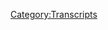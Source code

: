 {{Transcript
    | title         = [[131: David Lynch Interview]]
    | caption       = [https://knowledgefight.libsyn.com/knowledge-fight-david-lynch-interview Listen to this episode on Libsyn]
    | episodeNumber = [[131: David Lynch Interview|131]]
    | length        = 01:38:49
}}

{{MessageBox
    | header     = Warning: Bot Generated Content
    | text       = This transcript was automatically generated by transcription software and likely contains many mistakes and misattributions. Please check the audio for definitive quotes, attribution, and context.
    | image      = N3yvass4myg91.webp
    | imagewidth = 50px
    | id         = warning
}}

{{TranscriptBlock
    | name      = Unknown Speaker
    | timestamp = 00:00:00.000
    | text      = Andy in Kansas, you're on the air, thanks for holding.
}}

{{TranscriptBlock
    | name      = Unknown Speaker
    | timestamp = 00:00:04.080
    | text      = Hello Alex, I'm a first time caller, I'm a huge fan, I love your work.
}}

{{TranscriptBlock
    | name      = Unknown Speaker
    | timestamp = 00:00:07.280
    | text      = I love you.
}}

{{TranscriptBlock
    | name      = Unknown Speaker
    | timestamp = 00:00:07.780
    | text      = Hey everybody, welcome back to Knowledge Fight, I'm Dan.
}}

{{TranscriptBlock
    | name      = Unknown Speaker
    | timestamp = 00:00:09.919
    | text      = I'm Jordan!
}}

{{TranscriptBlock
    | name      = Unknown Speaker
    | timestamp = 00:00:10.419
    | text      = We're a couple dudes, like to sit around, drink novelty beverages, and talk a little bit about Alex Jones.
}}

{{TranscriptBlock
    | name      = Unknown Speaker
    | timestamp = 00:00:14.339
    | text      = Indeed, that is what we do.
}}

{{TranscriptBlock
    | name      = Unknown Speaker
    | timestamp = 00:00:16.100
    | text      = Dan, Dan, let me ask you a question.
}}

{{TranscriptBlock
    | name      = Unknown Speaker
    | timestamp = 00:00:18.019
    | text      = Yep.
}}

{{TranscriptBlock
    | name      = Unknown Speaker
    | timestamp = 00:00:18.519
    | text      = Is there a hook?
}}

{{TranscriptBlock
    | name      = Unknown Speaker
    | timestamp = 00:00:19.359
    | text      = There is, I know a lot about Alex Jones.
}}

{{TranscriptBlock
    | name      = Unknown Speaker
    | timestamp = 00:00:20.879
    | text      = I don't know anything about Alex Jones.
}}

{{TranscriptBlock
    | name      = Unknown Speaker
    | timestamp = 00:00:22.039
    | text      = We are back, after what seems like forever.
}}

{{TranscriptBlock
    | name      = Unknown Speaker
    | timestamp = 00:00:24.879
    | text      = Yeah!
}}

{{TranscriptBlock
    | name      = Unknown Speaker
    | timestamp = 00:00:25.379
    | text      = Thank you to everybody who enjoyed the end game coverage, which you can find all nine hours of on our iTunes feed.
}}

{{TranscriptBlock
    | name      = Unknown Speaker
    | timestamp = 00:00:32.740
    | text      = You can find Dan's monument to looking up whether or not a guy said that.
}}

{{TranscriptBlock
    | name      = Unknown Speaker
    | timestamp = 00:00:38.759
    | text      = Right, there's a lot of that.
}}

{{TranscriptBlock
    | name      = Unknown Speaker
    | timestamp = 00:00:40.119
    | text      = I want to start this show by just doing a little bit of house cleaning on that.
}}

{{TranscriptBlock
    | name      = Unknown Speaker
    | timestamp = 00:00:44.759
    | text      = I am very self-conscious because I think I didn't do a good enough job.
}}

{{TranscriptBlock
    | name      = Unknown Speaker
    | timestamp = 00:00:50.840
    | text      = On Thursday night, you were all up in my business saying, I got something wrong.
}}

{{TranscriptBlock
    | name      = Unknown Speaker
    | timestamp = 00:00:57.719
    | text      = Jordan, I got something wrong!
}}

{{TranscriptBlock
    | name      = Unknown Speaker
    | timestamp = 00:01:00.200
    | text      = Not so much that, I mean I think, first of all, Malthus might have been a worse dude than we gave him credit for.
}}

{{TranscriptBlock
    | name      = Unknown Speaker
    | timestamp = 00:01:07.040
    | text      = He's probably a pretty terrible dude and I think we let him off the hook too easy.
}}

{{TranscriptBlock
    | name      = Unknown Speaker
    | timestamp = 00:01:10.599
    | text      = But then the other thing was that in the first episode, at the beginning, the first thing we stopped for, that H.G. Wells quote,
}}

{{TranscriptBlock
    | name      = Unknown Speaker
    | timestamp = 00:01:17.760
    | text      = I misread my notes about the quote, and that's accurate.
}}

{{TranscriptBlock
    | name      = Unknown Speaker
    | timestamp = 00:01:21.439
    | text      = What I said in there was accurate, but also the specific part of the quote that he takes out.
}}

{{TranscriptBlock
    | name      = Unknown Speaker
    | timestamp = 00:01:26.560
    | text      = He doesn't even put an ellipsis in to note that he was, you know, he's not using AP style.
}}

{{TranscriptBlock
    | name      = Unknown Speaker
    | timestamp = 00:01:32.640
    | text      = The quote that he says is, like, many people will resist the New World Order or die resisting it or whatever.
}}

{{TranscriptBlock
    | name      = Unknown Speaker
    | timestamp = 00:01:37.760
    | text      = Right, right, right.
}}

{{TranscriptBlock
    | name      = Unknown Speaker
    | timestamp = 00:01:38.260
    | text      = In the middle of those two sentences, there's a list of, like, millionaires and maharajis.
}}

{{TranscriptBlock
    | name      = Unknown Speaker
    | timestamp = 00:01:43.599
    | text      = Really?
}}

{{TranscriptBlock
    | name      = Unknown Speaker
    | timestamp = 00:01:44.599
    | text      = Yeah, it's just, like, the specific people he's talking about in that quote, and I forgot to point this out.
}}

{{TranscriptBlock
    | name      = Unknown Speaker
    | timestamp = 00:01:48.920
    | text      = And their addresses and where to buy a gun and where to find them and solve the New World Order problem.
}}

{{TranscriptBlock
    | name      = Unknown Speaker
    | timestamp = 00:01:54.359
    | text      = He's literally talking about the people who will resist the New World Order of taking care of people will be these millionaires.
}}

{{TranscriptBlock
    | name      = Unknown Speaker
    | timestamp = 00:02:00.680
    | text      = Yeah, exactly.
}}

{{TranscriptBlock
    | name      = Unknown Speaker
    | timestamp = 00:02:02.040
    | text      = So be that as it may, I just wanted to clear that up because I'm very self-conscious of myself and all this.
}}

{{TranscriptBlock
    | name      = Unknown Speaker
    | timestamp = 00:02:06.599
    | text      = Wow.
}}

{{TranscriptBlock
    | name      = Unknown Speaker
    | timestamp = 00:02:07.599
    | text      = I just didn't make the point strongly enough.
}}

{{TranscriptBlock
    | name      = Unknown Speaker
    | timestamp = 00:02:09.159
    | text      = Yeah, it was even worse than we talked about.
}}

{{TranscriptBlock
    | name      = Unknown Speaker
    | timestamp = 00:02:12.639
    | text      = That's how stupid that quote is.
}}

{{TranscriptBlock
    | name      = Unknown Speaker
    | timestamp = 00:02:13.919
    | text      = There's a couple more instances of that you can check out on our endgame bibliography, which is on knowledgefight.com.
}}

{{TranscriptBlock
    | name      = Unknown Speaker
    | timestamp = 00:02:18.879
    | text      = Or if you have a CD of the Encarta, you can also follow up with a lot of his...
}}

{{TranscriptBlock
    | name      = Unknown Speaker
    | timestamp = 00:02:24.240
    | text      = Or if you want to fuck around with the Wayback Machine.
}}

{{TranscriptBlock
    | name      = Unknown Speaker
    | timestamp = 00:02:26.680
    | text      = Oh, you can get one of those.
}}

{{TranscriptBlock
    | name      = Unknown Speaker
    | timestamp = 00:02:28.199
    | text      = You can find those Encarta pages.
}}

{{TranscriptBlock
    | name      = Unknown Speaker
    | timestamp = 00:02:29.199
    | text      = You can get Mr. Peabody and fucking ride it out.
}}

{{TranscriptBlock
    | name      = Unknown Speaker
    | timestamp = 00:02:33.120
    | text      = Yeah.
}}

{{TranscriptBlock
    | name      = Unknown Speaker
    | timestamp = 00:02:34.120
    | text      = So Jordan, we've got an interesting episode to go over today as our welcome back to reality.
}}

{{TranscriptBlock
    | name      = Unknown Speaker
    | timestamp = 00:02:38.439
    | text      = But before we get...
}}

{{TranscriptBlock
    | name      = Unknown Speaker
    | timestamp = 00:02:39.439
    | text      = It's going to be all about cotter.
}}

{{TranscriptBlock
    | name      = Unknown Speaker
    | timestamp = 00:02:40.439
    | text      = It is.
}}

{{TranscriptBlock
    | name      = Unknown Speaker
    | timestamp = 00:02:41.439
    | text      = Up your nose.
}}

{{TranscriptBlock
    | name      = Unknown Speaker
    | timestamp = 00:02:42.439
    | text      = Up your nose.
}}

{{TranscriptBlock
    | name      = Unknown Speaker
    | timestamp = 00:02:45.039
    | text      = Before we get into that, I want to give a shout out to a couple of new donors.
}}

{{TranscriptBlock
    | name      = Unknown Speaker
    | timestamp = 00:02:47.800
    | text      = What's going on out there?
}}

{{TranscriptBlock
    | name      = Unknown Speaker
    | timestamp = 00:02:48.800
    | text      = What's going on out there, Pete B?
}}

{{TranscriptBlock
    | name      = Unknown Speaker
    | timestamp = 00:02:51.360
    | text      = I'm a policy wonk.
}}

{{TranscriptBlock
    | name      = Unknown Speaker
    | timestamp = 00:02:52.680
    | text      = Thank you so much for joining up with the show.
}}

{{TranscriptBlock
    | name      = Unknown Speaker
    | timestamp = 00:02:53.680
    | text      = Thank you so much, Pete Best.
}}

{{TranscriptBlock
    | name      = Unknown Speaker
    | timestamp = 00:02:56.039
    | text      = The Fifth Beetle has joined up.
}}

{{TranscriptBlock
    | name      = Unknown Speaker
    | timestamp = 00:02:58.979
    | text      = The next one is actually very special.
}}

{{TranscriptBlock
    | name      = Unknown Speaker
    | timestamp = 00:03:00.680
    | text      = Special shout out to someone who has bumped up their donation, but at the same time has
}}

{{TranscriptBlock
    | name      = Unknown Speaker
    | timestamp = 00:03:07.039
    | text      = also become the moderator of our new group on Facebook.
}}

{{TranscriptBlock
    | name      = Unknown Speaker
    | timestamp = 00:03:10.800
    | text      = Oh shit.
}}

{{TranscriptBlock
    | name      = Unknown Speaker
    | timestamp = 00:03:11.800
    | text      = That is the encouragement for us actually creating that group.
}}

{{TranscriptBlock
    | name      = Unknown Speaker
    | timestamp = 00:03:15.000
    | text      = He sent me a message and said, hey, it would be kind of cool if we had a group where people
}}

{{TranscriptBlock
    | name      = Unknown Speaker
    | timestamp = 00:03:19.199
    | text      = can post stuff and joke around and all that stuff.
}}

{{TranscriptBlock
    | name      = Unknown Speaker
    | timestamp = 00:03:22.319
    | text      = So we have a group on Facebook.
}}

{{TranscriptBlock
    | name      = Unknown Speaker
    | timestamp = 00:03:24.520
    | text      = It's called Go Home and Tell Your Mother You're Brilliant.
}}

{{TranscriptBlock
    | name      = Unknown Speaker
    | timestamp = 00:03:28.080
    | text      = The shortest name we could find.
}}

{{TranscriptBlock
    | name      = Unknown Speaker
    | timestamp = 00:03:33.020
    | text      = So it's there.
}}

{{TranscriptBlock
    | name      = Unknown Speaker
    | timestamp = 00:03:34.020
    | text      = You could find it.
}}

{{TranscriptBlock
    | name      = Unknown Speaker
    | timestamp = 00:03:35.020
    | text      = And if you request to be a member, we will let you in the group.
}}

{{TranscriptBlock
    | name      = Unknown Speaker
    | timestamp = 00:03:37.280
    | text      = There's a lot of fun stuff going on.
}}

{{TranscriptBlock
    | name      = Unknown Speaker
    | timestamp = 00:03:39.039
    | text      = You only have to remember six of those eight words in order to find the group, yes.
}}

{{TranscriptBlock
    | name      = Unknown Speaker
    | timestamp = 00:03:44.120
    | text      = People clowning around.
}}

{{TranscriptBlock
    | name      = Unknown Speaker
    | timestamp = 00:03:45.240
    | text      = It's a great time.
}}

{{TranscriptBlock
    | name      = Unknown Speaker
    | timestamp = 00:03:46.780
    | text      = And thank you for the...
}}

{{TranscriptBlock
    | name      = Unknown Speaker
    | timestamp = 00:03:47.780
    | text      = And if you search Knowledge Fight, it won't come up, so no.
}}

{{TranscriptBlock
    | name      = Unknown Speaker
    | timestamp = 00:03:51.560
    | text      = We're stupid.
}}

{{TranscriptBlock
    | name      = Unknown Speaker
    | timestamp = 00:03:53.419
    | text      = But thank you for inspiring and encouraging us to open that up because it's really cool.
}}

{{TranscriptBlock
    | name      = Unknown Speaker
    | timestamp = 00:03:57.919
    | text      = It's so fun looking at all of the listeners and myself jumping in and clowning with each
}}

{{TranscriptBlock
    | name      = Unknown Speaker
    | timestamp = 00:04:02.879
    | text      = other.
}}

{{TranscriptBlock
    | name      = Unknown Speaker
    | timestamp = 00:04:03.879
    | text      = Absolutely.
}}

{{TranscriptBlock
    | name      = Unknown Speaker
    | timestamp = 00:04:04.879
    | text      = It's real nice.
}}

{{TranscriptBlock
    | name      = Unknown Speaker
    | timestamp = 00:04:05.879
    | text      = But thanks for inspiring that and bumping up the donation.
}}

{{TranscriptBlock
    | name      = Unknown Speaker
    | timestamp = 00:04:08.120
    | text      = Keegan, you're officially a technocrat.
}}

{{TranscriptBlock
    | name      = Unknown Speaker
    | timestamp = 00:04:10.560
    | text      = I'm a policy wonk.
}}

{{TranscriptBlock
    | name      = Unknown Speaker
    | timestamp = 00:04:11.560
    | text      = Four stars.
}}

{{TranscriptBlock
    | name      = Unknown Speaker
    | timestamp = 00:04:12.560
    | text      = Go home to your mother and tell her you're brilliant.
}}

{{TranscriptBlock
    | name      = Unknown Speaker
    | timestamp = 00:04:15.479
    | text      = Someone sodomite sent me a bucket of poop.
}}

{{TranscriptBlock
    | name      = Unknown Speaker
    | timestamp = 00:04:17.160
    | text      = Daddy shark.
}}

{{TranscriptBlock
    | name      = Unknown Speaker
    | timestamp = 00:04:18.160
    | text      = Bomp, bomp, bomp, bomp, bomp.
}}

{{TranscriptBlock
    | name      = Unknown Speaker
    | timestamp = 00:04:19.560
    | text      = Jar Jar Binks has a Caribbean black accent.
}}

{{TranscriptBlock
    | name      = Unknown Speaker
    | timestamp = 00:04:24.000
    | text      = He's a loser little titty baby.
}}

{{TranscriptBlock
    | name      = Unknown Speaker
    | timestamp = 00:04:26.980
    | text      = I don't want to hate black people.
}}

{{TranscriptBlock
    | name      = Unknown Speaker
    | timestamp = 00:04:28.600
    | text      = I renounce Jesus Christ.
}}

{{TranscriptBlock
    | name      = Unknown Speaker
    | timestamp = 00:04:30.680
    | text      = So thank you very much, Keegan.
}}

{{TranscriptBlock
    | name      = Unknown Speaker
    | timestamp = 00:04:33.519
    | text      = Now that you think about it, he might have already been a technocrat.
}}

{{TranscriptBlock
    | name      = Unknown Speaker
    | timestamp = 00:04:35.920
    | text      = But either way, God bless you.
}}

{{TranscriptBlock
    | name      = Unknown Speaker
    | timestamp = 00:04:37.800
    | text      = You're the best.
}}

{{TranscriptBlock
    | name      = Unknown Speaker
    | timestamp = 00:04:40.000
    | text      = So Jordan, it took a long time to do that end game coverage because there's a ton of
}}

{{TranscriptBlock
    | name      = Unknown Speaker
    | timestamp = 00:04:47.399
    | text      = research into very weird...
}}

{{TranscriptBlock
    | name      = Unknown Speaker
    | timestamp = 00:04:51.199
    | text      = His bibliography sucked.
}}

{{TranscriptBlock
    | name      = Unknown Speaker
    | timestamp = 00:04:52.639
    | text      = There were loose ends.
}}

{{TranscriptBlock
    | name      = Unknown Speaker
    | timestamp = 00:04:54.160
    | text      = There were dead ends of his research and things he didn't prove at all and I had to try and
}}

{{TranscriptBlock
    | name      = Unknown Speaker
    | timestamp = 00:04:59.279
    | text      = figure out what the fuck is he talking about.
}}

{{TranscriptBlock
    | name      = Unknown Speaker
    | timestamp = 00:05:01.399
    | text      = There's a guy with a cowboy hat.
}}

{{TranscriptBlock
    | name      = Unknown Speaker
    | timestamp = 00:05:02.759
    | text      = Oh God, that cowboy hat.
}}

{{TranscriptBlock
    | name      = Unknown Speaker
    | timestamp = 00:05:04.439
    | text      = Jim Tucker.
}}

{{TranscriptBlock
    | name      = Unknown Speaker
    | timestamp = 00:05:05.439
    | text      = I had to research where cowboy hats came from.
}}

{{TranscriptBlock
    | name      = Unknown Speaker
    | timestamp = 00:05:09.079
    | text      = His cowboy hat was of course made by a globalist undercutting his entire argument.
}}

{{TranscriptBlock
    | name      = Unknown Speaker
    | timestamp = 00:05:13.279
    | text      = I had to figure out why he wasn't also wearing a bolo tie.
}}

{{TranscriptBlock
    | name      = Unknown Speaker
    | timestamp = 00:05:16.040
    | text      = These were questions and he's dead so I had to have a seance to find out.
}}

{{TranscriptBlock
    | name      = Unknown Speaker
    | timestamp = 00:05:19.720
    | text      = It took a lot of time.
}}

{{TranscriptBlock
    | name      = Unknown Speaker
    | timestamp = 00:05:21.379
    | text      = So it took weeks of research and then we recorded...
}}

{{TranscriptBlock
    | name      = Unknown Speaker
    | timestamp = 00:05:25.160
    | text      = That'd be a fun, harsh turn for us to take because all of a sudden we're spiritualists.
}}

{{TranscriptBlock
    | name      = Unknown Speaker
    | timestamp = 00:05:29.720
    | text      = By the way, we are turn of the century spiritualists apparently.
}}

{{TranscriptBlock
    | name      = Unknown Speaker
    | timestamp = 00:05:33.759
    | text      = It happens.
}}

{{TranscriptBlock
    | name      = Unknown Speaker
    | timestamp = 00:05:34.759
    | text      = He claims to be the reincarnation of David Wilcox.
}}

{{TranscriptBlock
    | name      = Unknown Speaker
    | timestamp = 00:05:37.079
    | text      = Oh man.
}}

{{TranscriptBlock
    | name      = Unknown Speaker
    | timestamp = 00:05:38.079
    | text      = He's not dead.
}}

{{TranscriptBlock
    | name      = Unknown Speaker
    | timestamp = 00:05:39.079
    | text      = Cleopatra.
}}

{{TranscriptBlock
    | name      = Unknown Speaker
    | timestamp = 00:05:40.079
    | text      = Cleopatra.
}}

{{TranscriptBlock
    | name      = Unknown Speaker
    | timestamp = 00:05:41.079
    | text      = That's me.
}}

{{TranscriptBlock
    | name      = Unknown Speaker
    | timestamp = 00:05:42.079
    | text      = David Wilcox claims to be the reincarnation of...
}}

{{TranscriptBlock
    | name      = Unknown Speaker
    | timestamp = 00:05:44.759
    | text      = Who is that guy?
}}

{{TranscriptBlock
    | name      = Unknown Speaker
    | timestamp = 00:05:45.759
    | text      = He's called The Sleeping Mystic.
}}

{{TranscriptBlock
    | name      = Unknown Speaker
    | timestamp = 00:05:48.079
    | text      = What was his fucking name?
}}

{{TranscriptBlock
    | name      = Unknown Speaker
    | timestamp = 00:05:49.439
    | text      = Edgar Cayce.
}}

{{TranscriptBlock
    | name      = Unknown Speaker
    | timestamp = 00:05:50.439
    | text      = Oh, okay.
}}

{{TranscriptBlock
    | name      = Unknown Speaker
    | timestamp = 00:05:51.439
    | text      = He claims to be the reincarnation of Edgar Cayce and so...
}}

{{TranscriptBlock
    | name      = Unknown Speaker
    | timestamp = 00:05:55.480
    | text      = This is not...
}}

{{TranscriptBlock
    | name      = Unknown Speaker
    | timestamp = 00:05:56.480
    | text      = Who gives a shit?
}}

{{TranscriptBlock
    | name      = Unknown Speaker
    | timestamp = 00:05:57.480
    | text      = I don't know.
}}

{{TranscriptBlock
    | name      = Unknown Speaker
    | timestamp = 00:05:58.480
    | text      = I think now is the time to talk about reincarnation.
}}

{{TranscriptBlock
    | name      = Unknown Speaker
    | timestamp = 00:06:00.579
    | text      = He has been on Project Camelot so he might come up at some point in the future.
}}

{{TranscriptBlock
    | name      = Unknown Speaker
    | timestamp = 00:06:04.019
    | text      = But we recorded that, that was a hot nine hours and then the editing of it, the posting,
}}

{{TranscriptBlock
    | name      = Unknown Speaker
    | timestamp = 00:06:10.279
    | text      = putting together our bibliography, that took up most of last week and so we haven't had
}}

{{TranscriptBlock
    | name      = Unknown Speaker
    | timestamp = 00:06:14.120
    | text      = an episode.
}}

{{TranscriptBlock
    | name      = Unknown Speaker
    | timestamp = 00:06:15.279
    | text      = And unfortunately or fortunately, it's debatable, in that time a lot of stuff that hits close
}}

{{TranscriptBlock
    | name      = Unknown Speaker
    | timestamp = 00:06:22.399
    | text      = to home for Alex has happened.
}}

{{TranscriptBlock
    | name      = Unknown Speaker
    | timestamp = 00:06:25.120
    | text      = We had the...
}}

{{TranscriptBlock
    | name      = Unknown Speaker
    | timestamp = 00:06:26.120
    | text      = Mainly guns.
}}

{{TranscriptBlock
    | name      = Unknown Speaker
    | timestamp = 00:06:27.120
    | text      = We had the shooting in Parkland, which I think that you and I have discussed we have no interest
}}

{{TranscriptBlock
    | name      = Unknown Speaker
    | timestamp = 00:06:32.240
    | text      = in talking about, at least at this point, out of respect for those affected.
}}

{{TranscriptBlock
    | name      = Unknown Speaker
    | timestamp = 00:06:37.759
    | text      = And rage.
}}

{{TranscriptBlock
    | name      = Unknown Speaker
    | timestamp = 00:06:38.959
    | text      = There's that.
}}

{{TranscriptBlock
    | name      = Unknown Speaker
    | timestamp = 00:06:39.959
    | text      = And that all the arguments that are made are really stupid and are the exact same arguments
}}

{{TranscriptBlock
    | name      = Unknown Speaker
    | timestamp = 00:06:44.180
    | text      = that have been made over and over and over again every time there's a tragedy.
}}

{{TranscriptBlock
    | name      = Unknown Speaker
    | timestamp = 00:06:48.560
    | text      = So if you want to know our feelings about it, go listen to us talk about Alex talking
}}

{{TranscriptBlock
    | name      = Unknown Speaker
    | timestamp = 00:06:52.240
    | text      = about Sandy Hook.
}}

{{TranscriptBlock
    | name      = Unknown Speaker
    | timestamp = 00:06:53.319
    | text      = Pretty much.
}}

{{TranscriptBlock
    | name      = Unknown Speaker
    | timestamp = 00:06:54.319
    | text      = Pretty much the same fucking thing.
}}

{{TranscriptBlock
    | name      = Unknown Speaker
    | timestamp = 00:06:55.319
    | text      = Very similar.
}}

{{TranscriptBlock
    | name      = Unknown Speaker
    | timestamp = 00:06:56.399
    | text      = And then there was that town hall meeting that CNN had.
}}

{{TranscriptBlock
    | name      = Unknown Speaker
    | timestamp = 00:07:00.160
    | text      = I don't know if he talks about that too much.
}}

{{TranscriptBlock
    | name      = Unknown Speaker
    | timestamp = 00:07:03.160
    | text      = But then some articles started to come out about how he was in trouble with YouTube standards.
}}

{{TranscriptBlock
    | name      = Unknown Speaker
    | timestamp = 00:07:10.879
    | text      = Yes.
}}

{{TranscriptBlock
    | name      = Unknown Speaker
    | timestamp = 00:07:11.879
    | text      = Yes.
}}

{{TranscriptBlock
    | name      = Unknown Speaker
    | timestamp = 00:07:12.879
    | text      = He's got two strikes.
}}

{{TranscriptBlock
    | name      = Unknown Speaker
    | timestamp = 00:07:15.079
    | text      = I think he has two strikes left or something like that.
}}

{{TranscriptBlock
    | name      = Unknown Speaker
    | timestamp = 00:07:17.480
    | text      = Who knows?
}}

{{TranscriptBlock
    | name      = Unknown Speaker
    | timestamp = 00:07:18.480
    | text      = Arbitrary bullshit.
}}

{{TranscriptBlock
    | name      = Unknown Speaker
    | timestamp = 00:07:19.480
    | text      = I was talking on the group Go Home and Tell Your Mother You're Brilliant with some folks.
}}

{{TranscriptBlock
    | name      = Unknown Speaker
    | timestamp = 00:07:25.079
    | text      = My position on it is, quite frankly, that these sorts of articles are really just reinforcing
}}

{{TranscriptBlock
    | name      = Unknown Speaker
    | timestamp = 00:07:29.920
    | text      = his victim status and his narratives that he has.
}}

{{TranscriptBlock
    | name      = Unknown Speaker
    | timestamp = 00:07:32.800
    | text      = I think it does nobody any help to sell this sort of bullshit.
}}

{{TranscriptBlock
    | name      = Unknown Speaker
    | timestamp = 00:07:37.199
    | text      = Why exactly are you talking about how many fucking strikes he has on YouTube whenever
}}

{{TranscriptBlock
    | name      = Unknown Speaker
    | timestamp = 00:07:42.439
    | text      = he's an anti-Semite fucking lunatic?
}}

{{TranscriptBlock
    | name      = Unknown Speaker
    | timestamp = 00:07:44.639
    | text      = Exactly.
}}

{{TranscriptBlock
    | name      = Unknown Speaker
    | timestamp = 00:07:45.639
    | text      = Who gives a shit about his strikes on YouTube?
}}

{{TranscriptBlock
    | name      = Unknown Speaker
    | timestamp = 00:07:49.399
    | text      = Every single fucking article should be like, and here's why he's a monster, and here's
}}

{{TranscriptBlock
    | name      = Unknown Speaker
    | timestamp = 00:07:52.819
    | text      = why all of this stuff, instead of fucking Alex Jones, noted ridiculous monster.
}}

{{TranscriptBlock
    | name      = Unknown Speaker
    | timestamp = 00:07:59.000
    | text      = My feeling on it is, quite frankly, I think it's stupid.
}}

{{TranscriptBlock
    | name      = Unknown Speaker
    | timestamp = 00:08:02.319
    | text      = I think the strikes they're referring to are nonspecific and full of shit.
}}

{{TranscriptBlock
    | name      = Unknown Speaker
    | timestamp = 00:08:06.399
    | text      = But then further-
}}

{{TranscriptBlock
    | name      = Unknown Speaker
    | timestamp = 00:08:07.399
    | text      = It's amazing how much baseball has influenced our punitive systems.
}}

{{TranscriptBlock
    | name      = Unknown Speaker
    | timestamp = 00:08:11.160
    | text      = Exactly.
}}

{{TranscriptBlock
    | name      = Unknown Speaker
    | timestamp = 00:08:12.160
    | text      = Yeah.
}}

{{TranscriptBlock
    | name      = Unknown Speaker
    | timestamp = 00:08:13.160
    | text      = But baseball's not arbitrary.
}}

{{TranscriptBlock
    | name      = Unknown Speaker
    | timestamp = 00:08:14.160
    | text      = No.
}}

{{TranscriptBlock
    | name      = Unknown Speaker
    | timestamp = 00:08:15.160
    | text      = There's rules.
}}

{{TranscriptBlock
    | name      = Unknown Speaker
    | timestamp = 00:08:16.160
    | text      = There's so many rules.
}}

{{TranscriptBlock
    | name      = Unknown Speaker
    | timestamp = 00:08:17.160
    | text      = You could make it two strikes.
}}

{{TranscriptBlock
    | name      = Unknown Speaker
    | timestamp = 00:08:18.160
    | text      = You could make it five strikes.
}}

{{TranscriptBlock
    | name      = Unknown Speaker
    | timestamp = 00:08:19.160
    | text      = It doesn't matter.
}}

{{TranscriptBlock
    | name      = Unknown Speaker
    | timestamp = 00:08:20.160
    | text      = So many technicalities in baseball, but not in YouTube.
}}

{{TranscriptBlock
    | name      = Unknown Speaker
    | timestamp = 00:08:23.519
    | text      = Weird.
}}

{{TranscriptBlock
    | name      = Unknown Speaker
    | timestamp = 00:08:24.519
    | text      = So the other feeling that I had is like, all right, if you guys are going to play that
}}

{{TranscriptBlock
    | name      = Unknown Speaker
    | timestamp = 00:08:27.519
    | text      = game and that's what you want to do, hit me up.
}}

{{TranscriptBlock
    | name      = Unknown Speaker
    | timestamp = 00:08:30.480
    | text      = I could find you some more strikes.
}}

{{TranscriptBlock
    | name      = Unknown Speaker
    | timestamp = 00:08:32.759
    | text      = I know a few things.
}}

{{TranscriptBlock
    | name      = Unknown Speaker
    | timestamp = 00:08:33.759
    | text      = I know a few places where he vaguely threatened Chris Cuomo's children.
}}

{{TranscriptBlock
    | name      = Unknown Speaker
    | timestamp = 00:08:38.120
    | text      = Yeah, you want some strikes?
}}

{{TranscriptBlock
    | name      = Unknown Speaker
    | timestamp = 00:08:39.120
    | text      = We'll find you some strikes.
}}

{{TranscriptBlock
    | name      = Unknown Speaker
    | timestamp = 00:08:40.120
    | text      = Yeah, absolutely.
}}

{{TranscriptBlock
    | name      = Unknown Speaker
    | timestamp = 00:08:41.120
    | text      = We can get him banned from YouTube tomorrow.
}}

{{TranscriptBlock
    | name      = Unknown Speaker
    | timestamp = 00:08:42.639
    | text      = Exactly.
}}

{{TranscriptBlock
    | name      = Unknown Speaker
    | timestamp = 00:08:43.639
    | text      = You guys want to talk about fortified supply?
}}

{{TranscriptBlock
    | name      = Unknown Speaker
    | timestamp = 00:08:45.139
    | text      = We got plenty of shit.
}}

{{TranscriptBlock
    | name      = Unknown Speaker
    | timestamp = 00:08:46.840
    | text      = We can get him banned from stuff, but that's not our objective.
}}

{{TranscriptBlock
    | name      = Unknown Speaker
    | timestamp = 00:08:50.039
    | text      = And I sincerely think that-
}}

{{TranscriptBlock
    | name      = Unknown Speaker
    | timestamp = 00:08:51.840
    | text      = It's kind of not our objective.
}}

{{TranscriptBlock
    | name      = Unknown Speaker
    | timestamp = 00:08:53.519
    | text      = Well, but I think anybody who's pushing for like some sort of a banning on the merits
}}

{{TranscriptBlock
    | name      = Unknown Speaker
    | timestamp = 00:08:59.120
    | text      = of content, I think is barking up a really bad tree and it's the wrong approach to take
}}

{{TranscriptBlock
    | name      = Unknown Speaker
    | timestamp = 00:09:05.200
    | text      = because up to a certain point, he is protected under free speech guidelines that are there
}}

{{TranscriptBlock
    | name      = Unknown Speaker
    | timestamp = 00:09:12.879
    | text      = specifically to protect speech that is disgusting and awful.
}}

{{TranscriptBlock
    | name      = Unknown Speaker
    | timestamp = 00:09:17.360
    | text      = And I think you play a losing game when you're like, Alex said something stupid.
}}

{{TranscriptBlock
    | name      = Unknown Speaker
    | timestamp = 00:09:22.000
    | text      = Let's get him kicked off X, Y, or Z.
}}

{{TranscriptBlock
    | name      = Unknown Speaker
    | timestamp = 00:09:24.480
    | text      = The more reasonable thing to do is the crimes certainly deal with those.
}}

{{TranscriptBlock
    | name      = Unknown Speaker
    | timestamp = 00:09:31.299
    | text      = Usually crime starts first.
}}

{{TranscriptBlock
    | name      = Unknown Speaker
    | timestamp = 00:09:33.320
    | text      = And then wage a campaign to allow his listeners to see him within the proper context.
}}

{{TranscriptBlock
    | name      = Unknown Speaker
    | timestamp = 00:09:39.639
    | text      = Things like show people his bibliography for Endgame.
}}

{{TranscriptBlock
    | name      = Unknown Speaker
    | timestamp = 00:09:43.440
    | text      = That's something that I think could erode public confidence among info warriors.
}}

{{TranscriptBlock
    | name      = Unknown Speaker
    | timestamp = 00:09:48.440
    | text      = You would hope.
}}

{{TranscriptBlock
    | name      = Unknown Speaker
    | timestamp = 00:09:49.440
    | text      = But again, we've talked about this.
}}

{{TranscriptBlock
    | name      = Unknown Speaker
    | timestamp = 00:09:50.539
    | text      = He would just say, of course I don't have anything in the bibliography.
}}

{{TranscriptBlock
    | name      = Unknown Speaker
    | timestamp = 00:09:53.480
    | text      = All my sources are secret.
}}

{{TranscriptBlock
    | name      = Unknown Speaker
    | timestamp = 00:09:56.159
    | text      = I have top-
}}

{{TranscriptBlock
    | name      = Unknown Speaker
    | timestamp = 00:09:57.159
    | text      = Top level.
}}

{{TranscriptBlock
    | name      = Unknown Speaker
    | timestamp = 00:09:58.159
    | text      = Oh yeah.
}}

{{TranscriptBlock
    | name      = Unknown Speaker
    | timestamp = 00:09:59.159
    | text      = Anyway, who cares?
}}

{{TranscriptBlock
    | name      = Unknown Speaker
    | timestamp = 00:10:00.159
    | text      = I'm getting off on a terrible-
}}

{{TranscriptBlock
    | name      = Unknown Speaker
    | timestamp = 00:10:01.159
    | text      = Top level Encarta access.
}}

{{TranscriptBlock
    | name      = Unknown Speaker
    | timestamp = 00:10:02.600
    | text      = Absolutely.
}}

{{TranscriptBlock
    | name      = Unknown Speaker
    | timestamp = 00:10:03.600
    | text      = So it's been a big week for Alex.
}}

{{TranscriptBlock
    | name      = Unknown Speaker
    | timestamp = 00:10:05.480
    | text      = Did you know there's a secret Encarta page that you can find on the dark web?
}}

{{TranscriptBlock
    | name      = Unknown Speaker
    | timestamp = 00:10:09.940
    | text      = You know what's weird?
}}

{{TranscriptBlock
    | name      = Unknown Speaker
    | timestamp = 00:10:11.019
    | text      = It has all of Encarta encapsulated?
}}

{{TranscriptBlock
    | name      = Unknown Speaker
    | timestamp = 00:10:16.279
    | text      = On Tor?
}}

{{TranscriptBlock
    | name      = Unknown Speaker
    | timestamp = 00:10:17.279
    | text      = A Tor browser?
}}

{{TranscriptBlock
    | name      = Unknown Speaker
    | timestamp = 00:10:18.279
    | text      = You get all of Encarta?
}}

{{TranscriptBlock
    | name      = Unknown Speaker
    | timestamp = 00:10:19.279
    | text      = Oh yeah.
}}

{{TranscriptBlock
    | name      = Unknown Speaker
    | timestamp = 00:10:20.279
    | text      = Yeah.
}}

{{TranscriptBlock
    | name      = Unknown Speaker
    | timestamp = 00:10:21.279
    | text      = I think we did a really terrible job of a couple things, actually, now that I'm thinking
}}

{{TranscriptBlock
    | name      = Unknown Speaker
    | timestamp = 00:10:25.080
    | text      = about it a little more.
}}

{{TranscriptBlock
    | name      = Unknown Speaker
    | timestamp = 00:10:26.080
    | text      = All right, Dan.
}}

{{TranscriptBlock
    | name      = Unknown Speaker
    | timestamp = 00:10:27.080
    | text      = We're gonna have to do it again.
}}

{{TranscriptBlock
    | name      = Unknown Speaker
    | timestamp = 00:10:29.240
    | text      = From the top.
}}

{{TranscriptBlock
    | name      = Unknown Speaker
    | timestamp = 00:10:30.240
    | text      = Get it going.
}}

{{TranscriptBlock
    | name      = Unknown Speaker
    | timestamp = 00:10:31.240
    | text      = No, we didn't know.
}}

{{TranscriptBlock
    | name      = Unknown Speaker
    | timestamp = 00:10:32.240
    | text      = I think that it bears mentioning that-
}}

{{TranscriptBlock
    | name      = Unknown Speaker
    | timestamp = 00:10:33.639
    | text      = Take two.
}}

{{TranscriptBlock
    | name      = Unknown Speaker
    | timestamp = 00:10:34.639
    | text      = Alex made that.
}}

{{TranscriptBlock
    | name      = Unknown Speaker
    | timestamp = 00:10:35.639
    | text      = That came out in 2006, 2007.
}}

{{TranscriptBlock
    | name      = Unknown Speaker
    | timestamp = 00:10:37.639
    | text      = He doesn't mention George Soros in that documentary once.
}}

{{TranscriptBlock
    | name      = Unknown Speaker
    | timestamp = 00:10:41.539
    | text      = That's true.
}}

{{TranscriptBlock
    | name      = Unknown Speaker
    | timestamp = 00:10:42.539
    | text      = You know?
}}

{{TranscriptBlock
    | name      = Unknown Speaker
    | timestamp = 00:10:43.539
    | text      = There's all sorts of things like that that are like-
}}

{{TranscriptBlock
    | name      = Unknown Speaker
    | timestamp = 00:10:45.279
    | text      = Well, George Soros wasn't involved in building the Trans-Texas Pipeline or whatever it was.
}}

{{TranscriptBlock
    | name      = Unknown Speaker
    | timestamp = 00:10:51.159
    | text      = He was involved in everything, according to Alex, and I think it's interesting that his
}}

{{TranscriptBlock
    | name      = Unknown Speaker
    | timestamp = 00:10:54.879
    | text      = narrative hadn't developed to that point yet.
}}

{{TranscriptBlock
    | name      = Unknown Speaker
    | timestamp = 00:10:56.600
    | text      = Well, what happened was they told Soros, they were like, hey, you're doing a great job globalizing.
}}

{{TranscriptBlock
    | name      = Unknown Speaker
    | timestamp = 00:11:00.960
    | text      = We love it.
}}

{{TranscriptBlock
    | name      = Unknown Speaker
    | timestamp = 00:11:02.600
    | text      = Sit this Texas thing out.
}}

{{TranscriptBlock
    | name      = Unknown Speaker
    | timestamp = 00:11:04.379
    | text      = That way Alex can't talk about you.
}}

{{TranscriptBlock
    | name      = Unknown Speaker
    | timestamp = 00:11:06.039
    | text      = But he believes that he's a part of the trilateral commission and the Bilderberg group and all
}}

{{TranscriptBlock
    | name      = Unknown Speaker
    | timestamp = 00:11:10.399
    | text      = that, and he is talking-
}}

{{TranscriptBlock
    | name      = Unknown Speaker
    | timestamp = 00:11:11.399
    | text      = Oh yeah.
}}

{{TranscriptBlock
    | name      = Unknown Speaker
    | timestamp = 00:11:12.399
    | text      = Who cares?
}}

{{TranscriptBlock
    | name      = Unknown Speaker
    | timestamp = 00:11:13.399
    | text      = Well, he was the one who invented the time zones.
}}

{{TranscriptBlock
    | name      = Unknown Speaker
    | timestamp = 00:11:14.399
    | text      = He's got a sense that his name doesn't come up once, and he's Alex Jones' big boogeyman.
}}

{{TranscriptBlock
    | name      = Unknown Speaker
    | timestamp = 00:11:18.279
    | text      = Anyway, it's been a big week for Alex.
}}

{{TranscriptBlock
    | name      = Unknown Speaker
    | timestamp = 00:11:20.519
    | text      = He's got a lot of shit to deal with, and I went back and I was like, all right, we're
}}

{{TranscriptBlock
    | name      = Unknown Speaker
    | timestamp = 00:11:23.559
    | text      = coming back.
}}

{{TranscriptBlock
    | name      = Unknown Speaker
    | timestamp = 00:11:24.559
    | text      = We had to check in with the president.
}}

{{TranscriptBlock
    | name      = Unknown Speaker
    | timestamp = 00:11:26.480
    | text      = I was like-
}}

{{TranscriptBlock
    | name      = Unknown Speaker
    | timestamp = 00:11:27.480
    | text      = Do we?
}}

{{TranscriptBlock
    | name      = Unknown Speaker
    | timestamp = 00:11:28.480
    | text      = Well, I think we do out of a decency and a completeness.
}}

{{TranscriptBlock
    | name      = Unknown Speaker
    | timestamp = 00:11:32.879
    | text      = That's true.
}}

{{TranscriptBlock
    | name      = Unknown Speaker
    | timestamp = 00:11:33.879
    | text      = So I was looking around and I was like, hmm, that's weird.
}}

{{TranscriptBlock
    | name      = Unknown Speaker
    | timestamp = 00:11:38.440
    | text      = Milo Yiannopoulos was on every day last week.
}}

{{TranscriptBlock
    | name      = Unknown Speaker
    | timestamp = 00:11:41.320
    | text      = I saw that.
}}

{{TranscriptBlock
    | name      = Unknown Speaker
    | timestamp = 00:11:42.320
    | text      = He was on all the time.
}}

{{TranscriptBlock
    | name      = Unknown Speaker
    | timestamp = 00:11:43.919
    | text      = I saw that.
}}

{{TranscriptBlock
    | name      = Unknown Speaker
    | timestamp = 00:11:44.919
    | text      = I saw-
}}

{{TranscriptBlock
    | name      = Unknown Speaker
    | timestamp = 00:11:45.919
    | text      = They're really trying to forge an alliance.
}}

{{TranscriptBlock
    | name      = Unknown Speaker
    | timestamp = 00:11:46.919
    | text      = Really?
}}

{{TranscriptBlock
    | name      = Unknown Speaker
    | timestamp = 00:11:47.919
    | text      = Why is that?
}}

{{TranscriptBlock
    | name      = Unknown Speaker
    | timestamp = 00:11:48.919
    | text      = I believe so.
}}

{{TranscriptBlock
    | name      = Unknown Speaker
    | timestamp = 00:11:49.919
    | text      = Well, because Milo has reached a premature point in his career where no one wants him,
}}

{{TranscriptBlock
    | name      = Unknown Speaker
    | timestamp = 00:11:54.799
    | text      = and when that happens, generally people go to Infowars, and so he's going to Infowars.
}}

{{TranscriptBlock
    | name      = Unknown Speaker
    | timestamp = 00:12:02.000
    | text      = He's a potent tool for Alex right now, but I think he'll outstay his welcome pretty quickly.
}}

{{TranscriptBlock
    | name      = Unknown Speaker
    | timestamp = 00:12:07.679
    | text      = As he has done literally everywhere else.
}}

{{TranscriptBlock
    | name      = Unknown Speaker
    | timestamp = 00:12:10.100
    | text      = I don't mean this in any homophobic sense, but I think that Alex's audience, and Alex
}}

{{TranscriptBlock
    | name      = Unknown Speaker
    | timestamp = 00:12:15.399
    | text      = has to know this, I assume.
}}

{{TranscriptBlock
    | name      = Unknown Speaker
    | timestamp = 00:12:19.080
    | text      = So much of what drives Infowars is a misplaced version of masculinity, and that's why they
}}

{{TranscriptBlock
    | name      = Unknown Speaker
    | timestamp = 00:12:26.320
    | text      = like this testosterone-driven Alex Jones screaming all the time and taking his shirt off and-
}}

{{TranscriptBlock
    | name      = Unknown Speaker
    | timestamp = 00:12:31.320
    | text      = Right, right, right.
}}

{{TranscriptBlock
    | name      = Unknown Speaker
    | timestamp = 00:12:32.600
    | text      = You know, the Owen Schroyer shooting hoops in a commercial for vitamin B or whatever.
}}

{{TranscriptBlock
    | name      = Unknown Speaker
    | timestamp = 00:12:39.840
    | text      = There's a weird testosterone-driven masculinity that is at the core of Infowars.
}}

{{TranscriptBlock
    | name      = Unknown Speaker
    | timestamp = 00:12:44.799
    | text      = So you're saying an effete homosexual will, especially a British one, will most likely
}}

{{TranscriptBlock
    | name      = Unknown Speaker
    | timestamp = 00:12:50.279
    | text      = turn off his very masculine-based awful, awful listeners.
}}

{{TranscriptBlock
    | name      = Unknown Speaker
    | timestamp = 00:12:54.960
    | text      = I think it's only a matter of time before the charm wears off for them.
}}

{{TranscriptBlock
    | name      = Unknown Speaker
    | timestamp = 00:13:00.580
    | text      = So if Alex is trying to give him his own-
}}

{{TranscriptBlock
    | name      = Unknown Speaker
    | timestamp = 00:13:03.000
    | text      = You don't think a certain amount of tokenism will instead make them feel more enlightened?
}}

{{TranscriptBlock
    | name      = Unknown Speaker
    | timestamp = 00:13:09.320
    | text      = They'll be like, see?
}}

{{TranscriptBlock
    | name      = Unknown Speaker
    | timestamp = 00:13:10.320
    | text      = You can't call us racists or homophobes.
}}

{{TranscriptBlock
    | name      = Unknown Speaker
    | timestamp = 00:13:12.759
    | text      = We listen to a gay man.
}}

{{TranscriptBlock
    | name      = Unknown Speaker
    | timestamp = 00:13:14.820
    | text      = It's possible, but I think the alternative is more likely, just based on what I know.
}}

{{TranscriptBlock
    | name      = Unknown Speaker
    | timestamp = 00:13:21.679
    | text      = These guys all love the Olympics.
}}

{{TranscriptBlock
    | name      = Unknown Speaker
    | timestamp = 00:13:22.960
    | text      = They've been listening to Johnny Weir.
}}

{{TranscriptBlock
    | name      = Unknown Speaker
    | timestamp = 00:13:24.360
    | text      = They're crying at figure skating all the time.
}}

{{TranscriptBlock
    | name      = Unknown Speaker
    | timestamp = 00:13:26.580
    | text      = That's something that we know about Infowars.
}}

{{TranscriptBlock
    | name      = Unknown Speaker
    | timestamp = 00:13:28.639
    | text      = Sure.
}}

{{TranscriptBlock
    | name      = Unknown Speaker
    | timestamp = 00:13:29.639
    | text      = Yep.
}}

{{TranscriptBlock
    | name      = Unknown Speaker
    | timestamp = 00:13:30.639
    | text      = I don't know.
}}

{{TranscriptBlock
    | name      = Unknown Speaker
    | timestamp = 00:13:31.639
    | text      = Admittedly, I'm just guessing.
}}

{{TranscriptBlock
    | name      = Unknown Speaker
    | timestamp = 00:13:32.639
    | text      = But who knows?
}}

{{TranscriptBlock
    | name      = Unknown Speaker
    | timestamp = 00:13:33.639
    | text      = Who knows?
}}

{{TranscriptBlock
    | name      = Unknown Speaker
    | timestamp = 00:13:34.639
    | text      = I don't know.
}}

{{TranscriptBlock
    | name      = Unknown Speaker
    | timestamp = 00:13:36.559
    | text      = So far, it's been a really good press gambit for the two of them.
}}

{{TranscriptBlock
    | name      = Unknown Speaker
    | timestamp = 00:13:41.039
    | text      = All these sites are writing about it, and what have you.
}}

{{TranscriptBlock
    | name      = Unknown Speaker
    | timestamp = 00:13:43.720
    | text      = Milo said something, bah!
}}

{{TranscriptBlock
    | name      = Unknown Speaker
    | timestamp = 00:13:47.000
    | text      = It's weird how any time there's a Infowars change, they'll write up a boring, like, well,
}}

{{TranscriptBlock
    | name      = Unknown Speaker
    | timestamp = 00:13:53.399
    | text      = look it.
}}

{{TranscriptBlock
    | name      = Unknown Speaker
    | timestamp = 00:13:54.399
    | text      = Milo is saying bullshit on Infowars, but the day-to-day monstrosity is never covered.
}}

{{TranscriptBlock
    | name      = Unknown Speaker
    | timestamp = 00:13:59.519
    | text      = Well, you know why?
}}

{{TranscriptBlock
    | name      = Unknown Speaker
    | timestamp = 00:14:00.519
    | text      = I've been thinking about that.
}}

{{TranscriptBlock
    | name      = Unknown Speaker
    | timestamp = 00:14:01.600
    | text      = Because we do it.
}}

{{TranscriptBlock
    | name      = Unknown Speaker
    | timestamp = 00:14:02.600
    | text      = Because it's fucking hard.
}}

{{TranscriptBlock
    | name      = Unknown Speaker
    | timestamp = 00:14:03.600
    | text      = It is fucking hard.
}}

{{TranscriptBlock
    | name      = Unknown Speaker
    | timestamp = 00:14:04.600
    | text      = And, you know, you think about the bottleneck of Alex Jones' Infowars-related material.
}}

{{TranscriptBlock
    | name      = Unknown Speaker
    | timestamp = 00:14:09.919
    | text      = It generally comes from, you know, Right Wing Watch or Media Matters.
}}

{{TranscriptBlock
    | name      = Unknown Speaker
    | timestamp = 00:14:16.519
    | text      = But even Media Matters generally gets their clips from Right Wing Watch.
}}

{{TranscriptBlock
    | name      = Unknown Speaker
    | timestamp = 00:14:19.759
    | text      = And the reason is, it fucking takes forever to go through all this bullshit.
}}

{{TranscriptBlock
    | name      = Unknown Speaker
    | timestamp = 00:14:23.720
    | text      = And Right Wing Watch does it for you.
}}

{{TranscriptBlock
    | name      = Unknown Speaker
    | timestamp = 00:14:25.820
    | text      = So Right Wing Watch puts out a video of X, Y, or Z thing that they think is interesting
}}

{{TranscriptBlock
    | name      = Unknown Speaker
    | timestamp = 00:14:30.159
    | text      = from Alex Jones' show.
}}

{{TranscriptBlock
    | name      = Unknown Speaker
    | timestamp = 00:14:31.840
    | text      = And then Media Matters, or, and I'm not saying anything bad about Media Matters or Sam Seder,
}}

{{TranscriptBlock
    | name      = Unknown Speaker
    | timestamp = 00:14:37.360
    | text      = or any of these shows, any of these YouTube shows, they pick up the thing that Right Wing
}}

{{TranscriptBlock
    | name      = Unknown Speaker
    | timestamp = 00:14:42.120
    | text      = Watch put out because it's the work done for them already.
}}

{{TranscriptBlock
    | name      = Unknown Speaker
    | timestamp = 00:14:45.039
    | text      = That's true.
}}

{{TranscriptBlock
    | name      = Unknown Speaker
    | timestamp = 00:14:46.039
    | text      = So you're saying that Right Wing Watch should hire us.
}}

{{TranscriptBlock
    | name      = Unknown Speaker
    | timestamp = 00:14:48.120
    | text      = Nah, I don't want to do that.
}}

{{TranscriptBlock
    | name      = Unknown Speaker
    | timestamp = 00:14:49.639
    | text      = I don't want to be a part of any of those institutions.
}}

{{TranscriptBlock
    | name      = Unknown Speaker
    | timestamp = 00:14:52.480
    | text      = Like I thought about this.
}}

{{TranscriptBlock
    | name      = Unknown Speaker
    | timestamp = 00:14:53.480
    | text      = I could apply for a job at Media Matters and probably get one.
}}

{{TranscriptBlock
    | name      = Unknown Speaker
    | timestamp = 00:14:56.940
    | text      = Like based on the work that I've done already, a lot of the things I've written, a demonstration
}}

{{TranscriptBlock
    | name      = Unknown Speaker
    | timestamp = 00:15:01.820
    | text      = created, track record of being on that side, hypothetically, I don't know what there is
}}

{{TranscriptBlock
    | name      = Unknown Speaker
    | timestamp = 00:15:08.000
    | text      = more to that side that I don't know, but I would assume the competences I've displayed
}}

{{TranscriptBlock
    | name      = Unknown Speaker
    | timestamp = 00:15:13.240
    | text      = probably would get me at least an entry level job.
}}

{{TranscriptBlock
    | name      = Unknown Speaker
    | timestamp = 00:15:15.879
    | text      = You would hope.
}}

{{TranscriptBlock
    | name      = Unknown Speaker
    | timestamp = 00:15:16.879
    | text      = And I have no interest in that.
}}

{{TranscriptBlock
    | name      = Unknown Speaker
    | timestamp = 00:15:17.879
    | text      = Okay.
}}

{{TranscriptBlock
    | name      = Unknown Speaker
    | timestamp = 00:15:18.879
    | text      = I don't want to move to DC.
}}

{{TranscriptBlock
    | name      = Unknown Speaker
    | timestamp = 00:15:19.879
    | text      = But anyway.
}}

{{TranscriptBlock
    | name      = Unknown Speaker
    | timestamp = 00:15:20.879
    | text      = Fair enough.
}}

{{TranscriptBlock
    | name      = Unknown Speaker
    | timestamp = 00:15:21.879
    | text      = So my point is-
}}

{{TranscriptBlock
    | name      = Unknown Speaker
    | timestamp = 00:15:22.879
    | text      = Work from home, Dan, freelance.
}}

{{TranscriptBlock
    | name      = Unknown Speaker
    | timestamp = 00:15:24.440
    | text      = My point is that there's nothing nefarious about the idea that everyone just covers this,
}}

{{TranscriptBlock
    | name      = Unknown Speaker
    | timestamp = 00:15:29.279
    | text      = you know, clip of Milo being embarrassing, selling supplements or whatever.
}}

{{TranscriptBlock
    | name      = Unknown Speaker
    | timestamp = 00:15:32.960
    | text      = It's because it's the thing that someone's already pre-packaged for you and you can just
}}

{{TranscriptBlock
    | name      = Unknown Speaker
    | timestamp = 00:15:36.639
    | text      = push it out.
}}

{{TranscriptBlock
    | name      = Unknown Speaker
    | timestamp = 00:15:37.639
    | text      = Right.
}}

{{TranscriptBlock
    | name      = Unknown Speaker
    | timestamp = 00:15:38.639
    | text      = I get it.
}}

{{TranscriptBlock
    | name      = Unknown Speaker
    | timestamp = 00:15:39.639
    | text      = I just wish that people would, like you were saying, look at the bigger picture.
}}

{{TranscriptBlock
    | name      = Unknown Speaker
    | timestamp = 00:15:41.960
    | text      = Anyway, I checked in on Friday, so I wanted to see what was happening.
}}

{{TranscriptBlock
    | name      = Unknown Speaker
    | timestamp = 00:15:47.799
    | text      = And so I watched a bit of it, and I have a couple clips I want to play for you.
}}

{{TranscriptBlock
    | name      = Unknown Speaker
    | timestamp = 00:15:51.539
    | text      = In this first one, Alex is Furious, and he explains how he feels about this perceived
}}

{{TranscriptBlock
    | name      = Unknown Speaker
    | timestamp = 00:15:56.500
    | text      = censorship that's going on with YouTube.
}}

{{TranscriptBlock
    | name      = Unknown Speaker
    | timestamp = 00:16:00.000
    | text      = And he references a Wall Street Journal article that he flashes up on screen, and it doesn't
}}

{{TranscriptBlock
    | name      = Unknown Speaker
    | timestamp = 00:16:04.639
    | text      = say the things he says it says.
}}

{{TranscriptBlock
    | name      = Unknown Speaker
    | timestamp = 00:16:06.080
    | text      = Of course not.
}}

{{TranscriptBlock
    | name      = Unknown Speaker
    | timestamp = 00:16:07.080
    | text      = But let's enjoy.
}}

{{TranscriptBlock
    | name      = Unknown Speaker
    | timestamp = 00:16:08.080
    | text      = I've tried to explain this feeling.
}}

{{TranscriptBlock
    | name      = Unknown Speaker
    | timestamp = 00:16:11.200
    | text      = It's like coming home to your apartment, because I haven't had any robberies with the house
}}

{{TranscriptBlock
    | name      = Unknown Speaker
    | timestamp = 00:16:16.080
    | text      = apartment, and all your stuff's been torn through, and on top of it, whoever was in
}}

{{TranscriptBlock
    | name      = Unknown Speaker
    | timestamp = 00:16:24.799
    | text      = your house over the weekend, because people break in anyway, you stay in there, I guess
}}

{{TranscriptBlock
    | name      = Unknown Speaker
    | timestamp = 00:16:28.080
    | text      = because they know you're out of town or something, and then somebody pisses on your rug for no
}}

{{TranscriptBlock
    | name      = Unknown Speaker
    | timestamp = 00:16:31.480
    | text      = reason.
}}

{{TranscriptBlock
    | name      = Unknown Speaker
    | timestamp = 00:16:32.480
    | text      = Right out of Big Lebowski, you're like, wow, you pissed on my floor, you didn't just steal
}}

{{TranscriptBlock
    | name      = Unknown Speaker
    | timestamp = 00:16:35.960
    | text      = my computer and TV and eat stuff out of the refrigerator, you pissed on the floor.
}}

{{TranscriptBlock
    | name      = Unknown Speaker
    | timestamp = 00:16:41.759
    | text      = And that's what CNN's like.
}}

{{TranscriptBlock
    | name      = Unknown Speaker
    | timestamp = 00:16:44.000
    | text      = Fake news, fake town halls, fake scripted interviews, they've all been caught going
}}

{{TranscriptBlock
    | name      = Unknown Speaker
    | timestamp = 00:16:48.879
    | text      = and harassing old ladies at their houses, CNN peed on my floor, all this crap to try
}}

{{TranscriptBlock
    | name      = Unknown Speaker
    | timestamp = 00:16:53.919
    | text      = to bully the American, Cuomo going, you're not allowed to look at WikiLeaks, you'll be
}}

{{TranscriptBlock
    | name      = Unknown Speaker
    | timestamp = 00:16:57.000
    | text      = arrested if you do.
}}

{{TranscriptBlock
    | name      = Unknown Speaker
    | timestamp = 00:16:58.000
    | text      = I am allowed to.
}}

{{TranscriptBlock
    | name      = Unknown Speaker
    | timestamp = 00:16:59.200
    | text      = I mean, the condescension of a narcissistic mental patient like that.
}}

{{TranscriptBlock
    | name      = Unknown Speaker
    | timestamp = 00:17:03.080
    | text      = I mean, a drooling, knuckle dragging, 75 IQ thug, a thug, like his stupid brother.
}}

{{TranscriptBlock
    | name      = Unknown Speaker
    | timestamp = 00:17:10.400
    | text      = But no, I'm serious.
}}

{{TranscriptBlock
    | name      = Unknown Speaker
    | timestamp = 00:17:11.400
    | text      = Milo?
}}

{{TranscriptBlock
    | name      = Unknown Speaker
    | timestamp = 00:17:12.400
    | text      = Oh, he's talking to Milo?
}}

{{TranscriptBlock
    | name      = Unknown Speaker
    | timestamp = 00:17:13.720
    | text      = I feel raped, and I don't feel like I'm a victim, I'm pissed.
}}

{{TranscriptBlock
    | name      = Unknown Speaker
    | timestamp = 00:17:18.039
    | text      = I want to unscrew somebody's head politically.
}}

{{TranscriptBlock
    | name      = Unknown Speaker
    | timestamp = 00:17:20.079
    | text      = I mean, this is a real group of flaming authoritarians that brag and celebrate that they banned you
}}

{{TranscriptBlock
    | name      = Unknown Speaker
    | timestamp = 00:17:26.279
    | text      = off Twitter and have financially tried to ruin you.
}}

{{TranscriptBlock
    | name      = Unknown Speaker
    | timestamp = 00:17:28.920
    | text      = And they celebrate everywhere, pissing on you constantly.
}}

{{TranscriptBlock
    | name      = Unknown Speaker
    | timestamp = 00:17:33.160
    | text      = And people say, why are you that Milo guy?
}}

{{TranscriptBlock
    | name      = Unknown Speaker
    | timestamp = 00:17:34.799
    | text      = It's fashionable to tear him down because he's like, I said, Wednesday and now I am.
}}

{{TranscriptBlock
    | name      = Unknown Speaker
    | timestamp = 00:17:41.359
    | text      = And all these other idiot libertarian and conservative hosts that don't get this morons.
}}

{{TranscriptBlock
    | name      = Unknown Speaker
    | timestamp = 00:17:48.140
    | text      = Why did I give Rush Limbaugh $300 and something thousand dollars when they were about to kick
}}

{{TranscriptBlock
    | name      = Unknown Speaker
    | timestamp = 00:17:51.920
    | text      = his show off?
}}

{{TranscriptBlock
    | name      = Unknown Speaker
    | timestamp = 00:17:53.039
    | text      = Because I could get advertising at half price and support the First Amendment.
}}

{{TranscriptBlock
    | name      = Unknown Speaker
    | timestamp = 00:17:57.240
    | text      = I wonder which of those considerations was more important.
}}

{{TranscriptBlock
    | name      = Unknown Speaker
    | timestamp = 00:18:00.079
    | text      = Wait.
}}

{{TranscriptBlock
    | name      = Unknown Speaker
    | timestamp = 00:18:01.200
    | text      = I wonder if he was more like-
}}

{{TranscriptBlock
    | name      = Unknown Speaker
    | timestamp = 00:18:02.200
    | text      = So I can get advertising at half price, dummies.
}}

{{TranscriptBlock
    | name      = Unknown Speaker
    | timestamp = 00:18:05.119
    | text      = Also the First Amendment, whatever, whatever.
}}

{{TranscriptBlock
    | name      = Unknown Speaker
    | timestamp = 00:18:07.000
    | text      = It's a fire sale on ads.
}}

{{TranscriptBlock
    | name      = Unknown Speaker
    | timestamp = 00:18:08.319
    | text      = I gave him 300 grand and he gave me services in response.
}}

{{TranscriptBlock
    | name      = Unknown Speaker
    | timestamp = 00:18:12.799
    | text      = Why do you think I did that?
}}

{{TranscriptBlock
    | name      = Unknown Speaker
    | timestamp = 00:18:14.119
    | text      = Was it just a normal transaction that we all make all the time?
}}

{{TranscriptBlock
    | name      = Unknown Speaker
    | timestamp = 00:18:18.119
    | text      = Was I making a good deal?
}}

{{TranscriptBlock
    | name      = Unknown Speaker
    | timestamp = 00:18:20.559
    | text      = Yes.
}}

{{TranscriptBlock
    | name      = Unknown Speaker
    | timestamp = 00:18:21.559
    | text      = But also the First Amendment, baby.
}}

{{TranscriptBlock
    | name      = Unknown Speaker
    | timestamp = 00:18:24.279
    | text      = Was it a tacit-
}}

{{TranscriptBlock
    | name      = Unknown Speaker
    | timestamp = 00:18:25.279
    | text      = All about it.
}}

{{TranscriptBlock
    | name      = Unknown Speaker
    | timestamp = 00:18:26.279
    | text      = Was it a tacit acknowledgement that he had a much wider audience than me and I was trying
}}

{{TranscriptBlock
    | name      = Unknown Speaker
    | timestamp = 00:18:30.000
    | text      = to poach him?
}}

{{TranscriptBlock
    | name      = Unknown Speaker
    | timestamp = 00:18:31.200
    | text      = Maybe.
}}

{{TranscriptBlock
    | name      = Unknown Speaker
    | timestamp = 00:18:32.200
    | text      = But also the First Amendment.
}}

{{TranscriptBlock
    | name      = Unknown Speaker
    | timestamp = 00:18:34.400
    | text      = Was it so I could tell him, hey, guess what?
}}

{{TranscriptBlock
    | name      = Unknown Speaker
    | timestamp = 00:18:38.240
    | text      = You're failing and I'm the one who's saving you.
}}

{{TranscriptBlock
    | name      = Unknown Speaker
    | timestamp = 00:18:40.960
    | text      = Right.
}}

{{TranscriptBlock
    | name      = Unknown Speaker
    | timestamp = 00:18:41.960
    | text      = Maybe.
}}

{{TranscriptBlock
    | name      = Unknown Speaker
    | timestamp = 00:18:42.960
    | text      = Was it an ego move?
}}

{{TranscriptBlock
    | name      = Unknown Speaker
    | timestamp = 00:18:43.960
    | text      = Maybe.
}}

{{TranscriptBlock
    | name      = Unknown Speaker
    | timestamp = 00:18:44.960
    | text      = Entirely possible.
}}

{{TranscriptBlock
    | name      = Unknown Speaker
    | timestamp = 00:18:45.960
    | text      = Maybe I was taking it too and I made a bunch of money for our operation.
}}

{{TranscriptBlock
    | name      = Unknown Speaker
    | timestamp = 00:18:49.960
    | text      = That's right.
}}

{{TranscriptBlock
    | name      = Unknown Speaker
    | timestamp = 00:18:50.960
    | text      = And the First Amendment.
}}

{{TranscriptBlock
    | name      = Unknown Speaker
    | timestamp = 00:18:51.960
    | text      = I went and propped up Rush Limbaugh and a bunch of other people did because if they
}}

{{TranscriptBlock
    | name      = Unknown Speaker
    | timestamp = 00:18:55.400
    | text      = could shut him down, they're going to shut us down, people.
}}

{{TranscriptBlock
    | name      = Unknown Speaker
    | timestamp = 00:18:58.720
    | text      = You hang together, you hang separate.
}}

{{TranscriptBlock
    | name      = Unknown Speaker
    | timestamp = 00:19:00.799
    | text      = Remember Benjamin Franklin?
}}

{{TranscriptBlock
    | name      = Unknown Speaker
    | timestamp = 00:19:01.799
    | text      = He's on the $100 bill.
}}

{{TranscriptBlock
    | name      = Unknown Speaker
    | timestamp = 00:19:03.359
    | text      = He launched the whole country.
}}

{{TranscriptBlock
    | name      = Unknown Speaker
    | timestamp = 00:19:04.359
    | text      = You know who he is?
}}

{{TranscriptBlock
    | name      = Unknown Speaker
    | timestamp = 00:19:06.359
    | text      = Who?
}}

{{TranscriptBlock
    | name      = Unknown Speaker
    | timestamp = 00:19:07.359
    | text      = Damn, these people don't have any instincts, Milo.
}}

{{TranscriptBlock
    | name      = Unknown Speaker
    | timestamp = 00:19:08.920
    | text      = What bill is he on?
}}

{{TranscriptBlock
    | name      = Unknown Speaker
    | timestamp = 00:19:09.920
    | text      = None.
}}

{{TranscriptBlock
    | name      = Unknown Speaker
    | timestamp = 00:19:10.920
    | text      = I'm not mad for me.
}}

{{TranscriptBlock
    | name      = Unknown Speaker
    | timestamp = 00:19:11.920
    | text      = We've already been demonetized.
}}

{{TranscriptBlock
    | name      = Unknown Speaker
    | timestamp = 00:19:12.920
    | text      = They already censor us on YouTube.
}}

{{TranscriptBlock
    | name      = Unknown Speaker
    | timestamp = 00:19:14.839
    | text      = It's that they're nakedly, openly saying, we're censors and we're going to shut everybody
}}

{{TranscriptBlock
    | name      = Unknown Speaker
    | timestamp = 00:19:20.160
    | text      = down.
}}

{{TranscriptBlock
    | name      = Unknown Speaker
    | timestamp = 00:19:21.160
    | text      = And then the public, the dumb liberals go, oh good, shut him down.
}}

{{TranscriptBlock
    | name      = Unknown Speaker
    | timestamp = 00:19:24.400
    | text      = YouTube is a private company, right?
}}

{{TranscriptBlock
    | name      = Unknown Speaker
    | timestamp = 00:19:25.400
    | text      = You're going to be shut down, you drooling morons.
}}

{{TranscriptBlock
    | name      = Unknown Speaker
    | timestamp = 00:19:27.200
    | text      = I'm sorry.
}}

{{TranscriptBlock
    | name      = Unknown Speaker
    | timestamp = 00:19:28.200
    | text      = Love it.
}}

{{TranscriptBlock
    | name      = Unknown Speaker
    | timestamp = 00:19:29.200
    | text      = Politically.
}}

{{TranscriptBlock
    | name      = Unknown Speaker
    | timestamp = 00:19:30.200
    | text      = I love it.
}}

{{TranscriptBlock
    | name      = Unknown Speaker
    | timestamp = 00:19:31.200
    | text      = I'm sorry.
}}

{{TranscriptBlock
    | name      = Unknown Speaker
    | timestamp = 00:19:32.200
    | text      = Politically.
}}

{{TranscriptBlock
    | name      = Unknown Speaker
    | timestamp = 00:19:33.200
    | text      = I'm sorry.
}}

{{TranscriptBlock
    | name      = Unknown Speaker
    | timestamp = 00:19:34.200
    | text      = So, I mean, he's doing good.
}}

{{TranscriptBlock
    | name      = Unknown Speaker
    | timestamp = 00:19:35.200
    | text      = Yeah.
}}

{{TranscriptBlock
    | name      = Unknown Speaker
    | timestamp = 00:19:36.200
    | text      = And the true, and the true comedy of it is like, Milo being on now is interesting because
}}

{{TranscriptBlock
    | name      = Unknown Speaker
    | timestamp = 00:19:44.359
    | text      = he fucking wouldn't touch Milo right after all the shit went down.
}}

{{TranscriptBlock
    | name      = Unknown Speaker
    | timestamp = 00:19:48.640
    | text      = Oh yeah.
}}

{{TranscriptBlock
    | name      = Unknown Speaker
    | timestamp = 00:19:49.640
    | text      = But now you've, you've, he's cooled off.
}}

{{TranscriptBlock
    | name      = Unknown Speaker
    | timestamp = 00:19:50.640
    | text      = You've waited it out.
}}

{{TranscriptBlock
    | name      = Unknown Speaker
    | timestamp = 00:19:51.640
    | text      = Yeah, he's cooled off.
}}

{{TranscriptBlock
    | name      = Unknown Speaker
    | timestamp = 00:19:52.640
    | text      = You've waited it out.
}}

{{TranscriptBlock
    | name      = Unknown Speaker
    | timestamp = 00:19:53.640
    | text      = Why do you think I gave $300,000 to hire Milo?
}}

{{TranscriptBlock
    | name      = Unknown Speaker
    | timestamp = 00:19:57.039
    | text      = Was it because I got him super cheap?
}}

{{TranscriptBlock
    | name      = Unknown Speaker
    | timestamp = 00:19:59.079
    | text      = Yeah.
}}

{{TranscriptBlock
    | name      = Unknown Speaker
    | timestamp = 00:20:00.079
    | text      = Maybe.
}}

{{TranscriptBlock
    | name      = Unknown Speaker
    | timestamp = 00:20:01.079
    | text      = Was it because his net, well, his podcast wasn't taking off and he needs some, he needs
}}

{{TranscriptBlock
    | name      = Unknown Speaker
    | timestamp = 00:20:03.819
    | text      = some juice.
}}

{{TranscriptBlock
    | name      = Unknown Speaker
    | timestamp = 00:20:04.819
    | text      = Was it because, oh, he's in a desperate position because that whole fucking lawsuit he was
}}

{{TranscriptBlock
    | name      = Unknown Speaker
    | timestamp = 00:20:08.000
    | text      = trying to pull against his publishers didn't work out and the Mercer stopped giving him
}}

{{TranscriptBlock
    | name      = Unknown Speaker
    | timestamp = 00:20:11.519
    | text      = money?
}}

{{TranscriptBlock
    | name      = Unknown Speaker
    | timestamp = 00:20:12.519
    | text      = Maybe.
}}

{{TranscriptBlock
    | name      = Unknown Speaker
    | timestamp = 00:20:13.519
    | text      = But he did plead on him.
}}

{{TranscriptBlock
    | name      = Unknown Speaker
    | timestamp = 00:20:14.519
    | text      = First amendment.
}}

{{TranscriptBlock
    | name      = Unknown Speaker
    | timestamp = 00:20:15.519
    | text      = Entirely possible.
}}

{{TranscriptBlock
    | name      = Unknown Speaker
    | timestamp = 00:20:16.519
    | text      = First amendment.
}}

{{TranscriptBlock
    | name      = Unknown Speaker
    | timestamp = 00:20:17.519
    | text      = First amendment though.
}}

{{TranscriptBlock
    | name      = Unknown Speaker
    | timestamp = 00:20:18.519
    | text      = So at this point they sort of pivot, uh, and I mean, it's, it's all like how Alex sort
}}

{{TranscriptBlock
    | name      = Unknown Speaker
    | timestamp = 00:20:23.519
    | text      = of deals with this fake idea that he's being censored.
}}

{{TranscriptBlock
    | name      = Unknown Speaker
    | timestamp = 00:20:25.960
    | text      = He just gets mad at his normal enemies, YouTube, CNN.
}}

{{TranscriptBlock
    | name      = Unknown Speaker
    | timestamp = 00:20:29.200
    | text      = Censoring him.
}}

{{TranscriptBlock
    | name      = Unknown Speaker
    | timestamp = 00:20:30.200
    | text      = Well, I mean, I've got this wall street journal article.
}}

{{TranscriptBlock
    | name      = Unknown Speaker
    | timestamp = 00:20:32.680
    | text      = Also he does know that the, look, the first amendment covers what the government can do.
}}

{{TranscriptBlock
    | name      = Unknown Speaker
    | timestamp = 00:20:39.039
    | text      = A private company can still just do whatever you, you have to agree to their terms and
}}

{{TranscriptBlock
    | name      = Unknown Speaker
    | timestamp = 00:20:43.480
    | text      = conditions, which clearly state, you know, we can fuck you over if we want.
}}

{{TranscriptBlock
    | name      = Unknown Speaker
    | timestamp = 00:20:49.119
    | text      = Right.
}}

{{TranscriptBlock
    | name      = Unknown Speaker
    | timestamp = 00:20:50.119
    | text      = Right.
}}

{{TranscriptBlock
    | name      = Unknown Speaker
    | timestamp = 00:20:51.119
    | text      = You know, it's, it's that, it's that thing that every company has, like when I used to
}}

{{TranscriptBlock
    | name      = Unknown Speaker
    | timestamp = 00:20:54.079
    | text      = manage a movie theater, every ticket it was printed, we can refuse service to anyone for
}}

{{TranscriptBlock
    | name      = Unknown Speaker
    | timestamp = 00:20:59.519
    | text      = any reason.
}}

{{TranscriptBlock
    | name      = Unknown Speaker
    | timestamp = 00:21:00.519
    | text      = Yeah.
}}

{{TranscriptBlock
    | name      = Unknown Speaker
    | timestamp = 00:21:01.519
    | text      = And it's the same thing with most, except for if you're black, we can't do it then.
}}

{{TranscriptBlock
    | name      = Unknown Speaker
    | timestamp = 00:21:05.079
    | text      = Gay?
}}

{{TranscriptBlock
    | name      = Unknown Speaker
    | timestamp = 00:21:06.079
    | text      = Maybe.
}}

{{TranscriptBlock
    | name      = Unknown Speaker
    | timestamp = 00:21:07.079
    | text      = In the, in the maybe zone right now.
}}

{{TranscriptBlock
    | name      = Unknown Speaker
    | timestamp = 00:21:08.079
    | text      = Depends on what state.
}}

{{TranscriptBlock
    | name      = Unknown Speaker
    | timestamp = 00:21:09.079
    | text      = Yeah.
}}

{{TranscriptBlock
    | name      = Unknown Speaker
    | timestamp = 00:21:10.079
    | text      = We'll see how the Supreme Court rules before we go there.
}}

{{TranscriptBlock
    | name      = Unknown Speaker
    | timestamp = 00:21:12.359
    | text      = And then, you know, every, almost every state has at will employment where you can be fired
}}

{{TranscriptBlock
    | name      = Unknown Speaker
    | timestamp = 00:21:17.079
    | text      = for any reason or no reason.
}}

{{TranscriptBlock
    | name      = Unknown Speaker
    | timestamp = 00:21:18.839
    | text      = Exactly.
}}

{{TranscriptBlock
    | name      = Unknown Speaker
    | timestamp = 00:21:19.839
    | text      = It's just what businesses do.
}}

{{TranscriptBlock
    | name      = Unknown Speaker
    | timestamp = 00:21:20.839
    | text      = Yeah.
}}

{{TranscriptBlock
    | name      = Unknown Speaker
    | timestamp = 00:21:21.839
    | text      = To, to an extent getting mad about that is like, well, you have a lot more to get mad
}}

{{TranscriptBlock
    | name      = Unknown Speaker
    | timestamp = 00:21:25.480
    | text      = at.
}}

{{TranscriptBlock
    | name      = Unknown Speaker
    | timestamp = 00:21:26.480
    | text      = Yeah, no kidding.
}}

{{TranscriptBlock
    | name      = Unknown Speaker
    | timestamp = 00:21:27.480
    | text      = You got a bigger picture to look at.
}}

{{TranscriptBlock
    | name      = Unknown Speaker
    | timestamp = 00:21:28.480
    | text      = But I have this wall street journal article here in front of me.
}}

{{TranscriptBlock
    | name      = Unknown Speaker
    | timestamp = 00:21:29.720
    | text      = The headline is YouTube takes aim at conspiracies, propaganda, conspiracies, comma propaganda.
}}

{{TranscriptBlock
    | name      = Unknown Speaker
    | timestamp = 00:21:35.839
    | text      = And I'll just read a little bit here.
}}

{{TranscriptBlock
    | name      = Unknown Speaker
    | timestamp = 00:21:37.559
    | text      = YouTube says it's planning changes to give users more context for videos promoting conspiracy
}}

{{TranscriptBlock
    | name      = Unknown Speaker
    | timestamp = 00:21:41.880
    | text      = theories or state-sponsored content.
}}

{{TranscriptBlock
    | name      = Unknown Speaker
    | timestamp = 00:21:43.799
    | text      = The latest effort by an internet giant to clean up its platform made criticism over
}}

{{TranscriptBlock
    | name      = Unknown Speaker
    | timestamp = 00:21:47.880
    | text      = its role in spreading misinformation.
}}

{{TranscriptBlock
    | name      = Unknown Speaker
    | timestamp = 00:21:50.319
    | text      = YouTube said starting Friday it would label all videos coming from what it identifies
}}

{{TranscriptBlock
    | name      = Unknown Speaker
    | timestamp = 00:21:53.920
    | text      = as state-funded broadcasters, a category that would include even the United States' Public
}}

{{TranscriptBlock
    | name      = Unknown Speaker
    | timestamp = 00:21:58.599
    | text      = Broadcasting Service or PBS.
}}

{{TranscriptBlock
    | name      = Unknown Speaker
    | timestamp = 00:22:01.000
    | text      = The step is significant in part because YouTube has been a major conduit for RT, the Russian
}}

{{TranscriptBlock
    | name      = Unknown Speaker
    | timestamp = 00:22:05.200
    | text      = state news organization that U.S. intelligence officials called the Kremlin's principal international
}}

{{TranscriptBlock
    | name      = Unknown Speaker
    | timestamp = 00:22:10.079
    | text      = propaganda outlet.
}}

{{TranscriptBlock
    | name      = Unknown Speaker
    | timestamp = 00:22:11.720
    | text      = So I looked through this entire article.
}}

{{TranscriptBlock
    | name      = Unknown Speaker
    | timestamp = 00:22:13.279
    | text      = It doesn't say anything about censoring info wars.
}}

{{TranscriptBlock
    | name      = Unknown Speaker
    | timestamp = 00:22:16.759
    | text      = I think there's only one reference to Alex Jones at all in it, and it's oblique at best.
}}

{{TranscriptBlock
    | name      = Unknown Speaker
    | timestamp = 00:22:26.640
    | text      = YouTube first tweaked its search results for breaking news in October after it was criticized
}}

{{TranscriptBlock
    | name      = Unknown Speaker
    | timestamp = 00:22:30.359
    | text      = for surfacing conspiracy theories about a mass shooting that killed 59 people during
}}

{{TranscriptBlock
    | name      = Unknown Speaker
    | timestamp = 00:22:34.279
    | text      = a concert in Las Vegas.
}}

{{TranscriptBlock
    | name      = Unknown Speaker
    | timestamp = 00:22:35.880
    | text      = The change appears to have enhanced the search results for some key news events that have
}}

{{TranscriptBlock
    | name      = Unknown Speaker
    | timestamp = 00:22:39.079
    | text      = attracted conspiracies.
}}

{{TranscriptBlock
    | name      = Unknown Speaker
    | timestamp = 00:22:40.720
    | text      = Three days after the Las Vegas shooting in October, for instance, the fifth result for
}}

{{TranscriptBlock
    | name      = Unknown Speaker
    | timestamp = 00:22:44.160
    | text      = a search on YouTube about the attacks was a video titled, quote, proof Las Vegas shooting
}}

{{TranscriptBlock
    | name      = Unknown Speaker
    | timestamp = 00:22:49.839
    | text      = was a false flag attack shooter on the fourth floor.
}}

{{TranscriptBlock
    | name      = Unknown Speaker
    | timestamp = 00:22:52.839
    | text      = But on Thursday night, the results were all mainstream news sources.
}}

{{TranscriptBlock
    | name      = Unknown Speaker
    | timestamp = 00:22:55.960
    | text      = The policy hasn't always worked, though.
}}

{{TranscriptBlock
    | name      = Unknown Speaker
    | timestamp = 00:22:57.640
    | text      = On Wednesday, after a train carrying some Republican lawmakers with a truck searches
}}

{{TranscriptBlock
    | name      = Unknown Speaker
    | timestamp = 00:23:02.440
    | text      = for GOP train crash on YouTube returned as the first result, a livestream from Alex Jones,
}}

{{TranscriptBlock
    | name      = Unknown Speaker
    | timestamp = 00:23:07.200
    | text      = the founder of conspiracy theory site Infowars, as the third, and as of the third, a video
}}

{{TranscriptBlock
    | name      = Unknown Speaker
    | timestamp = 00:23:13.039
    | text      = titled train crash attempted assassination of GOP Congress members?
}}

{{TranscriptBlock
    | name      = Unknown Speaker
    | timestamp = 00:23:18.240
    | text      = YouTube said its algorithm hadn't recognized the search quickly enough as a news related
}}

{{TranscriptBlock
    | name      = Unknown Speaker
    | timestamp = 00:23:22.920
    | text      = query.
}}

{{TranscriptBlock
    | name      = Unknown Speaker
    | timestamp = 00:23:23.920
    | text      = So it's talking about, I mean, Alex Jones is referenced there, but because he's part
}}

{{TranscriptBlock
    | name      = Unknown Speaker
    | timestamp = 00:23:31.480
    | text      = of it.
}}

{{TranscriptBlock
    | name      = Unknown Speaker
    | timestamp = 00:23:32.480
    | text      = Yeah.
}}

{{TranscriptBlock
    | name      = Unknown Speaker
    | timestamp = 00:23:33.480
    | text      = Yeah.
}}

{{TranscriptBlock
    | name      = Unknown Speaker
    | timestamp = 00:23:34.480
    | text      = And I think you I think I think you get into dangerous territory whenever you say, like,
}}

{{TranscriptBlock
    | name      = Unknown Speaker
    | timestamp = 00:23:39.319
    | text      = just because you're saying stupid shit, we're going to block you or something like that.
}}

{{TranscriptBlock
    | name      = Unknown Speaker
    | timestamp = 00:23:43.000
    | text      = But yeah.
}}

{{TranscriptBlock
    | name      = Unknown Speaker
    | timestamp = 00:23:44.000
    | text      = But then again, if you're spreading propaganda about how these kids are crisis actors, yeah,
}}

{{TranscriptBlock
    | name      = Unknown Speaker
    | timestamp = 00:23:48.799
    | text      = that's a little bit different than saying stupid shit.
}}

{{TranscriptBlock
    | name      = Unknown Speaker
    | timestamp = 00:23:51.079
    | text      = No, I agree.
}}

{{TranscriptBlock
    | name      = Unknown Speaker
    | timestamp = 00:23:52.079
    | text      = I agree.
}}

{{TranscriptBlock
    | name      = Unknown Speaker
    | timestamp = 00:23:53.079
    | text      = And I don't think that this this is tantamount to I don't I don't I mean, again, goes large
}}

{{TranscriptBlock
    | name      = Unknown Speaker
    | timestamp = 00:24:00.099
    | text      = part of this goes to the private company aspect.
}}

{{TranscriptBlock
    | name      = Unknown Speaker
    | timestamp = 00:24:02.480
    | text      = But I don't I don't consider this some sort of racketeering censorship that Alex Jones
}}

{{TranscriptBlock
    | name      = Unknown Speaker
    | timestamp = 00:24:06.279
    | text      = presents it as.
}}

{{TranscriptBlock
    | name      = Unknown Speaker
    | timestamp = 00:24:07.279
    | text      = Now, that's a good question, though.
}}

{{TranscriptBlock
    | name      = Unknown Speaker
    | timestamp = 00:24:09.519
    | text      = Should certain platforms be publicly owned?
}}

{{TranscriptBlock
    | name      = Unknown Speaker
    | timestamp = 00:24:12.720
    | text      = Like, would it be a good idea if YouTube was publicly owned?
}}

{{TranscriptBlock
    | name      = Unknown Speaker
    | timestamp = 00:24:16.279
    | text      = I kind of think it would.
}}

{{TranscriptBlock
    | name      = Unknown Speaker
    | timestamp = 00:24:17.660
    | text      = I'm not sure.
}}

{{TranscriptBlock
    | name      = Unknown Speaker
    | timestamp = 00:24:18.660
    | text      = Right.
}}

{{TranscriptBlock
    | name      = Unknown Speaker
    | timestamp = 00:24:19.660
    | text      = I haven't I haven't sat around and thought about it enough to have an informed opinion
}}

{{TranscriptBlock
    | name      = Unknown Speaker
    | timestamp = 00:24:22.160
    | text      = on it.
}}

{{TranscriptBlock
    | name      = Unknown Speaker
    | timestamp = 00:24:23.160
    | text      = Yeah, me neither.
}}

{{TranscriptBlock
    | name      = Unknown Speaker
    | timestamp = 00:24:24.160
    | text      = I just thought of it right now.
}}

{{TranscriptBlock
    | name      = Unknown Speaker
    | timestamp = 00:24:25.160
    | text      = Let's get into it and solve it.
}}

{{TranscriptBlock
    | name      = Unknown Speaker
    | timestamp = 00:24:26.160
    | text      = I think it would probably create new and interesting problems.
}}

{{TranscriptBlock
    | name      = Unknown Speaker
    | timestamp = 00:24:30.680
    | text      = I don't know, I mean, because it's kind of like a it's kind of like a public space now.
}}

{{TranscriptBlock
    | name      = Unknown Speaker
    | timestamp = 00:24:36.000
    | text      = No, everybody puts their shit up there, but they don't have to like the reason you don't
}}

{{TranscriptBlock
    | name      = Unknown Speaker
    | timestamp = 00:24:40.599
    | text      = have to go outside either.
}}

{{TranscriptBlock
    | name      = Unknown Speaker
    | timestamp = 00:24:41.759
    | text      = Damn right.
}}

{{TranscriptBlock
    | name      = Unknown Speaker
    | timestamp = 00:24:42.759
    | text      = But the reason that electricity and telephones are like landlines and shit like that were
}}

{{TranscriptBlock
    | name      = Unknown Speaker
    | timestamp = 00:24:48.559
    | text      = deemed public utilities were because without if one company had monopoly over them, you
}}

{{TranscriptBlock
    | name      = Unknown Speaker
    | timestamp = 00:24:55.000
    | text      = wouldn't have electricity in your fucking house.
}}

{{TranscriptBlock
    | name      = Unknown Speaker
    | timestamp = 00:24:57.599
    | text      = It's different than, hey, if you don't use YouTube, you can't put your review of Black
}}

{{TranscriptBlock
    | name      = Unknown Speaker
    | timestamp = 00:25:02.200
    | text      = Panther up.
}}

{{TranscriptBlock
    | name      = Unknown Speaker
    | timestamp = 00:25:03.640
    | text      = That's not the same.
}}

{{TranscriptBlock
    | name      = Unknown Speaker
    | timestamp = 00:25:04.640
    | text      = Is it?
}}

{{TranscriptBlock
    | name      = Unknown Speaker
    | timestamp = 00:25:05.640
    | text      = Yes.
}}

{{TranscriptBlock
    | name      = Unknown Speaker
    | timestamp = 00:25:06.640
    | text      = Is it different, Dan?
}}

{{TranscriptBlock
    | name      = Unknown Speaker
    | timestamp = 00:25:07.640
    | text      = Yes.
}}

{{TranscriptBlock
    | name      = Unknown Speaker
    | timestamp = 00:25:08.640
    | text      = Are you sure?
}}

{{TranscriptBlock
    | name      = Unknown Speaker
    | timestamp = 00:25:09.640
    | text      = It's very different.
}}

{{TranscriptBlock
    | name      = Unknown Speaker
    | timestamp = 00:25:10.640
    | text      = How can you survive if somebody can't get a hold of you, just like with the long distance
}}

{{TranscriptBlock
    | name      = Unknown Speaker
    | timestamp = 00:25:14.079
    | text      = phone call?
}}

{{TranscriptBlock
    | name      = Unknown Speaker
    | timestamp = 00:25:15.079
    | text      = Yeah.
}}

{{TranscriptBlock
    | name      = Unknown Speaker
    | timestamp = 00:25:16.079
    | text      = But it's just emailing you there.
}}

{{TranscriptBlock
    | name      = Unknown Speaker
    | timestamp = 00:25:17.720
    | text      = Very different.
}}

{{TranscriptBlock
    | name      = Unknown Speaker
    | timestamp = 00:25:18.720
    | text      = Yeah.
}}

{{TranscriptBlock
    | name      = Unknown Speaker
    | timestamp = 00:25:19.720
    | text      = And if Alex Jones wants to say like, well, make it YouTube, like not letting us put stuff
}}

{{TranscriptBlock
    | name      = Unknown Speaker
    | timestamp = 00:25:23.319
    | text      = up, it would make it so we can't exist as a news operation.
}}

{{TranscriptBlock
    | name      = Unknown Speaker
    | timestamp = 00:25:27.400
    | text      = And my response, though, would be there's so many ways you can host video online.
}}

{{TranscriptBlock
    | name      = Unknown Speaker
    | timestamp = 00:25:31.359
    | text      = And if you have a website where you can embed those videos and you have a good reputation
}}

{{TranscriptBlock
    | name      = Unknown Speaker
    | timestamp = 00:25:36.079
    | text      = and people start to like what you're doing, it shouldn't matter if YouTube is on board
}}

{{TranscriptBlock
    | name      = Unknown Speaker
    | timestamp = 00:25:40.160
    | text      = with you.
}}

{{TranscriptBlock
    | name      = Unknown Speaker
    | timestamp = 00:25:41.160
    | text      = It doesn't.
}}

{{TranscriptBlock
    | name      = Unknown Speaker
    | timestamp = 00:25:42.160
    | text      = I mean, you're just kind of being petty.
}}

{{TranscriptBlock
    | name      = Unknown Speaker
    | timestamp = 00:25:43.160
    | text      = Yeah.
}}

{{TranscriptBlock
    | name      = Unknown Speaker
    | timestamp = 00:25:44.160
    | text      = But be that as it may.
}}

{{TranscriptBlock
    | name      = Unknown Speaker
    | timestamp = 00:25:45.160
    | text      = Well, I mean, that's another question, though, is because that's the second click through.
}}

{{TranscriptBlock
    | name      = Unknown Speaker
    | timestamp = 00:25:50.480
    | text      = You know what I'm saying?
}}

{{TranscriptBlock
    | name      = Unknown Speaker
    | timestamp = 00:25:51.480
    | text      = Like, if you're on YouTube looking for Alex Jones videos, that's very different than if
}}

{{TranscriptBlock
    | name      = Unknown Speaker
    | timestamp = 00:25:56.240
    | text      = you're on YouTube and you see an Alex Jones video.
}}

{{TranscriptBlock
    | name      = Unknown Speaker
    | timestamp = 00:25:59.400
    | text      = Do you know what I'm saying?
}}

{{TranscriptBlock
    | name      = Unknown Speaker
    | timestamp = 00:26:00.400
    | text      = Yes.
}}

{{TranscriptBlock
    | name      = Unknown Speaker
    | timestamp = 00:26:01.400
    | text      = In terms of...
}}

{{TranscriptBlock
    | name      = Unknown Speaker
    | timestamp = 00:26:02.400
    | text      = That introduces the whole other problem of their suggestions and stuff like that, which
}}

{{TranscriptBlock
    | name      = Unknown Speaker
    | timestamp = 00:26:06.079
    | text      = much has been written about, especially over at BuzzFeed.
}}

{{TranscriptBlock
    | name      = Unknown Speaker
    | timestamp = 00:26:09.039
    | text      = There's some interesting articles you can read about the algorithms that are used to
}}

{{TranscriptBlock
    | name      = Unknown Speaker
    | timestamp = 00:26:12.700
    | text      = suggest videos and how they often end people, end up with people going down really fucked
}}

{{TranscriptBlock
    | name      = Unknown Speaker
    | timestamp = 00:26:17.559
    | text      = up roads that lead to lots of misinformation.
}}

{{TranscriptBlock
    | name      = Unknown Speaker
    | timestamp = 00:26:21.980
    | text      = And it seems to always be on the right.
}}

{{TranscriptBlock
    | name      = Unknown Speaker
    | timestamp = 00:26:24.160
    | text      = That's it.
}}

{{TranscriptBlock
    | name      = Unknown Speaker
    | timestamp = 00:26:25.160
    | text      = It seems to be on the conservative side.
}}

{{TranscriptBlock
    | name      = Unknown Speaker
    | timestamp = 00:26:26.799
    | text      = What if they just got rid of that?
}}

{{TranscriptBlock
    | name      = Unknown Speaker
    | timestamp = 00:26:29.079
    | text      = They could just do that, right?
}}

{{TranscriptBlock
    | name      = Unknown Speaker
    | timestamp = 00:26:30.680
    | text      = Mm hmm.
}}

{{TranscriptBlock
    | name      = Unknown Speaker
    | timestamp = 00:26:31.680
    | text      = But they wouldn't do that.
}}

{{TranscriptBlock
    | name      = Unknown Speaker
    | timestamp = 00:26:32.680
    | text      = Mm hmm.
}}

{{TranscriptBlock
    | name      = Unknown Speaker
    | timestamp = 00:26:33.680
    | text      = Of course not.
}}

{{TranscriptBlock
    | name      = Unknown Speaker
    | timestamp = 00:26:34.680
    | text      = It would reduce their traffic, their overall traffic, their click through rates and stuff
}}

{{TranscriptBlock
    | name      = Unknown Speaker
    | timestamp = 00:26:37.440
    | text      = like that.
}}

{{TranscriptBlock
    | name      = Unknown Speaker
    | timestamp = 00:26:38.440
    | text      = Yeah, you're right.
}}

{{TranscriptBlock
    | name      = Unknown Speaker
    | timestamp = 00:26:39.440
    | text      = Anyway, let's get to this next clip.
}}

{{TranscriptBlock
    | name      = Unknown Speaker
    | timestamp = 00:26:40.440
    | text      = God damn it.
}}

{{TranscriptBlock
    | name      = Unknown Speaker
    | timestamp = 00:26:41.440
    | text      = Alex Jones in this next clip is going to scream butt CNN and it's...
}}

{{TranscriptBlock
    | name      = Unknown Speaker
    | timestamp = 00:26:43.920
    | text      = Well, they pissed on his rug.
}}

{{TranscriptBlock
    | name      = Unknown Speaker
    | timestamp = 00:26:46.599
    | text      = I get it.
}}

{{TranscriptBlock
    | name      = Unknown Speaker
    | timestamp = 00:26:47.819
    | text      = This...
}}

{{TranscriptBlock
    | name      = Unknown Speaker
    | timestamp = 00:26:48.819
    | text      = Lebowski gets it.
}}

{{TranscriptBlock
    | name      = Unknown Speaker
    | timestamp = 00:26:49.819
    | text      = This borders on funny, but it's still not there.
}}

{{TranscriptBlock
    | name      = Unknown Speaker
    | timestamp = 00:26:53.000
    | text      = OK.
}}

{{TranscriptBlock
    | name      = Unknown Speaker
    | timestamp = 00:26:54.000
    | text      = What's so weird about every major CNN host?
}}

{{TranscriptBlock
    | name      = Unknown Speaker
    | timestamp = 00:26:56.240
    | text      = I don't know where they grow these people, but there's...
}}

{{TranscriptBlock
    | name      = Unknown Speaker
    | timestamp = 00:27:00.880
    | text      = I just get that sort of...
}}

{{TranscriptBlock
    | name      = Unknown Speaker
    | timestamp = 00:27:01.880
    | text      = I think it's a real laugh.
}}

{{TranscriptBlock
    | name      = Unknown Speaker
    | timestamp = 00:27:02.880
    | text      = You know when you're dating and somebody does something really disgusting and suddenly you
}}

{{TranscriptBlock
    | name      = Unknown Speaker
    | timestamp = 00:27:07.079
    | text      = can never see them sexually again?
}}

{{TranscriptBlock
    | name      = Unknown Speaker
    | timestamp = 00:27:08.759
    | text      = When you see someone on television and they just make you shudder and cringe and you get
}}

{{TranscriptBlock
    | name      = Unknown Speaker
    | timestamp = 00:27:12.519
    | text      = that sort of flash of disgust and fear and horror.
}}

{{TranscriptBlock
    | name      = Unknown Speaker
    | timestamp = 00:27:15.960
    | text      = Why doesn't Brian Stelter know when he...
}}

{{TranscriptBlock
    | name      = Unknown Speaker
    | timestamp = 00:27:17.839
    | text      = Oh, look at it.
}}

{{TranscriptBlock
    | name      = Unknown Speaker
    | timestamp = 00:27:18.839
    | text      = He releases these photos.
}}

{{TranscriptBlock
    | name      = Unknown Speaker
    | timestamp = 00:27:20.079
    | text      = Stop it.
}}

{{TranscriptBlock
    | name      = Unknown Speaker
    | timestamp = 00:27:21.079
    | text      = Take it away.
}}

{{TranscriptBlock
    | name      = Unknown Speaker
    | timestamp = 00:27:22.079
    | text      = There's a bunch of them.
}}

{{TranscriptBlock
    | name      = Unknown Speaker
    | timestamp = 00:27:23.079
    | text      = There's new ones.
}}

{{TranscriptBlock
    | name      = Unknown Speaker
    | timestamp = 00:27:25.480
    | text      = That photo that they have up on screen is a picture of him at an adult swim party.
}}

{{TranscriptBlock
    | name      = Unknown Speaker
    | timestamp = 00:27:29.579
    | text      = It's just clearly like a Getty Images.
}}

{{TranscriptBlock
    | name      = Unknown Speaker
    | timestamp = 00:27:31.680
    | text      = He didn't release it.
}}

{{TranscriptBlock
    | name      = Unknown Speaker
    | timestamp = 00:27:32.920
    | text      = I just...
}}

{{TranscriptBlock
    | name      = Unknown Speaker
    | timestamp = 00:27:33.920
    | text      = Anyway.
}}

{{TranscriptBlock
    | name      = Unknown Speaker
    | timestamp = 00:27:34.920
    | text      = No, no, no, no, no, no, no, no, no.
}}

{{TranscriptBlock
    | name      = Unknown Speaker
    | timestamp = 00:27:36.640
    | text      = Hold it.
}}

{{TranscriptBlock
    | name      = Unknown Speaker
    | timestamp = 00:27:37.640
    | text      = Save it.
}}

{{TranscriptBlock
    | name      = Unknown Speaker
    | timestamp = 00:27:38.640
    | text      = Save it for the end of this.
}}

{{TranscriptBlock
    | name      = Unknown Speaker
    | timestamp = 00:27:39.640
    | text      = OK.
}}

{{TranscriptBlock
    | name      = Unknown Speaker
    | timestamp = 00:27:40.640
    | text      = I'm very angry.
}}

{{TranscriptBlock
    | name      = Unknown Speaker
    | timestamp = 00:27:41.640
    | text      = We got to go on the ride.
}}

{{TranscriptBlock
    | name      = Unknown Speaker
    | timestamp = 00:27:42.640
    | text      = OK.
}}

{{TranscriptBlock
    | name      = Unknown Speaker
    | timestamp = 00:27:43.640
    | text      = Type in Brian Stelter and hit Google Images.
}}

{{TranscriptBlock
    | name      = Unknown Speaker
    | timestamp = 00:27:44.640
    | text      = There's one where he doesn't...
}}

{{TranscriptBlock
    | name      = Unknown Speaker
    | timestamp = 00:27:45.640
    | text      = He doesn't...
}}

{{TranscriptBlock
    | name      = Unknown Speaker
    | timestamp = 00:27:46.640
    | text      = Type it.
}}

{{TranscriptBlock
    | name      = Unknown Speaker
    | timestamp = 00:27:47.640
    | text      = Do not type it.
}}

{{TranscriptBlock
    | name      = Unknown Speaker
    | timestamp = 00:27:48.640
    | text      = He looks like...
}}

{{TranscriptBlock
    | name      = Unknown Speaker
    | timestamp = 00:27:49.640
    | text      = Get the clown.
}}

{{TranscriptBlock
    | name      = Unknown Speaker
    | timestamp = 00:27:50.640
    | text      = I mean, he doesn't know.
}}

{{TranscriptBlock
    | name      = Unknown Speaker
    | timestamp = 00:27:51.640
    | text      = I am a full-born maniac and a dancing clown.
}}

{{TranscriptBlock
    | name      = Unknown Speaker
    | timestamp = 00:27:55.799
    | text      = And there's clowns in popcorn.
}}

{{TranscriptBlock
    | name      = Unknown Speaker
    | timestamp = 00:27:58.039
    | text      = Doing impressions.
}}

{{TranscriptBlock
    | name      = Unknown Speaker
    | timestamp = 00:27:59.400
    | text      = What is happening right now?
}}

{{TranscriptBlock
    | name      = Unknown Speaker
    | timestamp = 00:28:00.400
    | text      = Look at him.
}}

{{TranscriptBlock
    | name      = Unknown Speaker
    | timestamp = 00:28:01.400
    | text      = Look at his legs.
}}

{{TranscriptBlock
    | name      = Unknown Speaker
    | timestamp = 00:28:02.400
    | text      = You want a balloon?
}}

{{TranscriptBlock
    | name      = Unknown Speaker
    | timestamp = 00:28:03.400
    | text      = The thing is, he releases these photos himself.
}}

{{TranscriptBlock
    | name      = Unknown Speaker
    | timestamp = 00:28:06.000
    | text      = This is official photos.
}}

{{TranscriptBlock
    | name      = Unknown Speaker
    | timestamp = 00:28:08.039
    | text      = He looks like that on purpose.
}}

{{TranscriptBlock
    | name      = Unknown Speaker
    | timestamp = 00:28:10.160
    | text      = One thing that you should...
}}

{{TranscriptBlock
    | name      = Unknown Speaker
    | timestamp = 00:28:11.160
    | text      = Wow.
}}

{{TranscriptBlock
    | name      = Unknown Speaker
    | timestamp = 00:28:12.160
    | text      = There's more.
}}

{{TranscriptBlock
    | name      = Unknown Speaker
    | timestamp = 00:28:13.160
    | text      = But hold on.
}}

{{TranscriptBlock
    | name      = Unknown Speaker
    | timestamp = 00:28:14.160
    | text      = One thing you need to keep in mind, and this is the true comedy of this, is Steve Puchenik
}}

{{TranscriptBlock
    | name      = Unknown Speaker
    | timestamp = 00:28:16.160
    | text      = is on the phone.
}}

{{TranscriptBlock
    | name      = Unknown Speaker
    | timestamp = 00:28:17.160
    | text      = Wait.
}}

{{TranscriptBlock
    | name      = Unknown Speaker
    | timestamp = 00:28:18.160
    | text      = He's just there on the phone.
}}

{{TranscriptBlock
    | name      = Unknown Speaker
    | timestamp = 00:28:20.200
    | text      = That's fantastic.
}}

{{TranscriptBlock
    | name      = Unknown Speaker
    | timestamp = 00:28:21.200
    | text      = He'll show up at the end of this clip.
}}

{{TranscriptBlock
    | name      = Unknown Speaker
    | timestamp = 00:28:23.440
    | text      = Guys, guys, I can't see the picture.
}}

{{TranscriptBlock
    | name      = Unknown Speaker
    | timestamp = 00:28:25.720
    | text      = I can't join in.
}}

{{TranscriptBlock
    | name      = Unknown Speaker
    | timestamp = 00:28:26.720
    | text      = It's just funny to know that he's silently there this whole time.
}}

{{TranscriptBlock
    | name      = Unknown Speaker
    | timestamp = 00:28:30.440
    | text      = He's got a speakerphone in the background.
}}

{{TranscriptBlock
    | name      = Unknown Speaker
    | timestamp = 00:28:32.440
    | text      = Seriously, Dr. Puchenik, you're a psychiatrist.
}}

{{TranscriptBlock
    | name      = Unknown Speaker
    | timestamp = 00:28:34.440
    | text      = Getting a couple calls here.
}}

{{TranscriptBlock
    | name      = Unknown Speaker
    | timestamp = 00:28:35.440
    | text      = You know somebody when they've got that lunatic, whatever the face is.
}}

{{TranscriptBlock
    | name      = Unknown Speaker
    | timestamp = 00:28:40.400
    | text      = It's like a...
}}

{{TranscriptBlock
    | name      = Unknown Speaker
    | timestamp = 00:28:41.400
    | text      = I mean, if I saw somebody and they're like, I'd be like, just give me my firearm.
}}

{{TranscriptBlock
    | name      = Unknown Speaker
    | timestamp = 00:28:45.400
    | text      = I mean, you know, it's like...
}}

{{TranscriptBlock
    | name      = Unknown Speaker
    | timestamp = 00:28:46.400
    | text      = This is creepy as fuck.
}}

{{TranscriptBlock
    | name      = Unknown Speaker
    | timestamp = 00:28:58.519
    | text      = I don't like any of this.
}}

{{TranscriptBlock
    | name      = Unknown Speaker
    | timestamp = 00:29:01.160
    | text      = I don't like any of this.
}}

{{TranscriptBlock
    | name      = Unknown Speaker
    | timestamp = 00:29:02.960
    | text      = Stop it.
}}

{{TranscriptBlock
    | name      = Unknown Speaker
    | timestamp = 00:29:03.960
    | text      = Well, that's the face.
}}

{{TranscriptBlock
    | name      = Unknown Speaker
    | timestamp = 00:29:04.960
    | text      = That smile is...
}}

{{TranscriptBlock
    | name      = Unknown Speaker
    | timestamp = 00:29:05.960
    | text      = I'm not really showing you this, but that's what you are really doing.
}}

{{TranscriptBlock
    | name      = Unknown Speaker
    | timestamp = 00:29:12.960
    | text      = It sounds like Alex is tickling.
}}

{{TranscriptBlock
    | name      = Unknown Speaker
    | timestamp = 00:29:14.480
    | text      = Sorry.
}}

{{TranscriptBlock
    | name      = Unknown Speaker
    | timestamp = 00:29:15.480
    | text      = Alex is one of the three spookiest CNN hosts.
}}

{{TranscriptBlock
    | name      = Unknown Speaker
    | timestamp = 00:29:17.160
    | text      = Who's number one?
}}

{{TranscriptBlock
    | name      = Unknown Speaker
    | timestamp = 00:29:18.160
    | text      = The supporters on sexual harassment.
}}

{{TranscriptBlock
    | name      = Unknown Speaker
    | timestamp = 00:29:19.720
    | text      = Cooper.
}}

{{TranscriptBlock
    | name      = Unknown Speaker
    | timestamp = 00:29:20.720
    | text      = Three.
}}

{{TranscriptBlock
    | name      = Unknown Speaker
    | timestamp = 00:29:21.720
    | text      = Como, just because he's a knuckle dragging thug.
}}

{{TranscriptBlock
    | name      = Unknown Speaker
    | timestamp = 00:29:23.559
    | text      = I'd love to see you.
}}

{{TranscriptBlock
    | name      = Unknown Speaker
    | timestamp = 00:29:24.559
    | text      = Not a bad list.
}}

{{TranscriptBlock
    | name      = Unknown Speaker
    | timestamp = 00:29:25.559
    | text      = Not a bad list.
}}

{{TranscriptBlock
    | name      = Unknown Speaker
    | timestamp = 00:29:26.559
    | text      = Sorry.
}}

{{TranscriptBlock
    | name      = Unknown Speaker
    | timestamp = 00:29:27.559
    | text      = I'm going to go back to...
}}

{{TranscriptBlock
    | name      = Unknown Speaker
    | timestamp = 00:29:28.559
    | text      = I'm sorry, though.
}}

{{TranscriptBlock
    | name      = Unknown Speaker
    | timestamp = 00:29:29.559
    | text      = As a psychiatrist, that look on Stelter's face that he does everywhere says, I'm invincible.
}}

{{TranscriptBlock
    | name      = Unknown Speaker
    | timestamp = 00:29:34.559
    | text      = I'm in a lunatic power trip.
}}

{{TranscriptBlock
    | name      = Unknown Speaker
    | timestamp = 00:29:36.200
    | text      = Did Alex just say, ask a psychiatrist or as a psychiatrist?
}}

{{TranscriptBlock
    | name      = Unknown Speaker
    | timestamp = 00:29:41.160
    | text      = We have the...
}}

{{TranscriptBlock
    | name      = Unknown Speaker
    | timestamp = 00:29:42.160
    | text      = He's asking for...
}}

{{TranscriptBlock
    | name      = Unknown Speaker
    | timestamp = 00:29:43.160
    | text      = What's the rule that goes back to Goldwater?
}}

{{TranscriptBlock
    | name      = Unknown Speaker
    | timestamp = 00:29:44.640
    | text      = You're not supposed to diagnose somebody from afar, but looking at Stelter, what do you
}}

{{TranscriptBlock
    | name      = Unknown Speaker
    | timestamp = 00:29:48.359
    | text      = make of him and his behavior?
}}

{{TranscriptBlock
    | name      = Unknown Speaker
    | timestamp = 00:29:50.759
    | text      = He's not relevant.
}}

{{TranscriptBlock
    | name      = Unknown Speaker
    | timestamp = 00:29:51.759
    | text      = I mean, people who are dangerous...
}}

{{TranscriptBlock
    | name      = Unknown Speaker
    | timestamp = 00:29:53.480
    | text      = He's not relevant.
}}

{{TranscriptBlock
    | name      = Unknown Speaker
    | timestamp = 00:29:54.480
    | text      = He looks like a serial killer.
}}

{{TranscriptBlock
    | name      = Unknown Speaker
    | timestamp = 00:29:56.680
    | text      = You could put his face on a horror movie package.
}}

{{TranscriptBlock
    | name      = Unknown Speaker
    | timestamp = 00:29:59.480
    | text      = With all due respect, I've had a whole ward of serial killers.
}}

{{TranscriptBlock
    | name      = Unknown Speaker
    | timestamp = 00:30:02.799
    | text      = They're usually pretty quiet.
}}

{{TranscriptBlock
    | name      = Unknown Speaker
    | timestamp = 00:30:09.640
    | text      = Steve Pacittic here to wet blanket you.
}}

{{TranscriptBlock
    | name      = Unknown Speaker
    | timestamp = 00:30:11.960
    | text      = Steve Pacittic sucks, but at the same time, the way he's rude to Alex still always charms
}}

{{TranscriptBlock
    | name      = Unknown Speaker
    | timestamp = 00:30:17.119
    | text      = me.
}}

{{TranscriptBlock
    | name      = Unknown Speaker
    | timestamp = 00:30:18.119
    | text      = It's a tickle.
}}

{{TranscriptBlock
    | name      = Unknown Speaker
    | timestamp = 00:30:19.119
    | text      = Yeah.
}}

{{TranscriptBlock
    | name      = Unknown Speaker
    | timestamp = 00:30:20.119
    | text      = But unfortunately, it turns bad because here's what Steve Pacittic says next.
}}

{{TranscriptBlock
    | name      = Unknown Speaker
    | timestamp = 00:30:23.200
    | text      = I don't know, sometimes.
}}

{{TranscriptBlock
    | name      = Unknown Speaker
    | timestamp = 00:30:29.359
    | text      = The Stony Brook, the Sandy Hook and this Parkland, they're all false flags.
}}

{{TranscriptBlock
    | name      = Unknown Speaker
    | timestamp = 00:30:35.720
    | text      = And what you're looking at is the nonsense of the vestiges of the press trying to be
}}

{{TranscriptBlock
    | name      = Unknown Speaker
    | timestamp = 00:30:41.680
    | text      = relevant, as well as the FBI and a criminal.
}}

{{TranscriptBlock
    | name      = Unknown Speaker
    | timestamp = 00:30:45.200
    | text      = Yes, the FBI.
}}

{{TranscriptBlock
    | name      = Unknown Speaker
    | timestamp = 00:30:46.200
    | text      = How long does this ghost dance go on then?
}}

{{TranscriptBlock
    | name      = Unknown Speaker
    | timestamp = 00:30:49.200
    | text      = So Alex accepts his premise and then asks, how long does this ghost dance go on?
}}

{{TranscriptBlock
    | name      = Unknown Speaker
    | timestamp = 00:30:53.640
    | text      = So we're at this place where he went on Owen Schroyer's War Room show and did a half hour
}}

{{TranscriptBlock
    | name      = Unknown Speaker
    | timestamp = 00:30:59.119
    | text      = on how Parkland was fake and all this shit.
}}

{{TranscriptBlock
    | name      = Unknown Speaker
    | timestamp = 00:31:02.279
    | text      = It's unacceptable.
}}

{{TranscriptBlock
    | name      = Unknown Speaker
    | timestamp = 00:31:03.279
    | text      = And it's just this level of shit I don't want to deal with.
}}

{{TranscriptBlock
    | name      = Unknown Speaker
    | timestamp = 00:31:05.160
    | text      = I wish there was a sultry breeze that could just take me away, take me away to a better
}}

{{TranscriptBlock
    | name      = Unknown Speaker
    | timestamp = 00:31:10.519
    | text      = place.
}}

{{TranscriptBlock
    | name      = Unknown Speaker
    | timestamp = 00:31:11.519
    | text      = I wish there was a sultry breeze.
}}

{{TranscriptBlock
    | name      = Unknown Speaker
    | timestamp = 00:31:16.680
    | text      = What's this I hear?
}}

{{TranscriptBlock
    | name      = Unknown Speaker
    | timestamp = 00:31:17.680
    | text      = Is this the Twin Peaks theme song?
}}

{{TranscriptBlock
    | name      = Unknown Speaker
    | timestamp = 00:31:19.680
    | text      = What's this I hear in the distance?
}}

{{TranscriptBlock
    | name      = Unknown Speaker
    | timestamp = 00:31:21.319
    | text      = Are these the dulcet tones of a beautiful theme song?
}}

{{TranscriptBlock
    | name      = Unknown Speaker
    | timestamp = 00:31:26.279
    | text      = Oh, this is so soothing.
}}

{{TranscriptBlock
    | name      = Unknown Speaker
    | timestamp = 00:31:29.319
    | text      = This is not at all like the present day.
}}

{{TranscriptBlock
    | name      = Unknown Speaker
    | timestamp = 00:31:32.240
    | text      = Oh, God, a tree.
}}

{{TranscriptBlock
    | name      = Unknown Speaker
    | timestamp = 00:31:36.400
    | text      = Is this just...
}}

{{TranscriptBlock
    | name      = Unknown Speaker
    | timestamp = 00:31:39.079
    | text      = Did you just play this song?
}}

{{TranscriptBlock
    | name      = Unknown Speaker
    | timestamp = 00:31:42.880
    | text      = Are you just playing this by yourself?
}}

{{TranscriptBlock
    | name      = Unknown Speaker
    | timestamp = 00:31:44.480
    | text      = This isn't on the show.
}}

{{TranscriptBlock
    | name      = Unknown Speaker
    | timestamp = 00:31:45.480
    | text      = No, it's on the show.
}}

{{TranscriptBlock
    | name      = Unknown Speaker
    | timestamp = 00:31:46.480
    | text      = This is on the show.
}}

{{TranscriptBlock
    | name      = Unknown Speaker
    | timestamp = 00:31:47.480
    | text      = No, it's on our show.
}}

{{TranscriptBlock
    | name      = Unknown Speaker
    | timestamp = 00:31:48.480
    | text      = You're just letting it play.
}}

{{TranscriptBlock
    | name      = Unknown Speaker
    | timestamp = 00:31:49.480
    | text      = Oh, okay.
}}

{{TranscriptBlock
    | name      = Unknown Speaker
    | timestamp = 00:31:50.480
    | text      = You're just playing this.
}}

{{TranscriptBlock
    | name      = Unknown Speaker
    | timestamp = 00:31:51.480
    | text      = Trying to get us in a better head space.
}}

{{TranscriptBlock
    | name      = Unknown Speaker
    | timestamp = 00:31:54.759
    | text      = I've heard actually, I don't know if you know this, but I've read some studies recently
}}

{{TranscriptBlock
    | name      = Unknown Speaker
    | timestamp = 00:31:58.400
    | text      = that sometimes when you're really frustrated about a right wing propaganda...
}}

{{TranscriptBlock
    | name      = Unknown Speaker
    | timestamp = 00:32:02.799
    | text      = You're really going to let this happen, are you?
}}

{{TranscriptBlock
    | name      = Unknown Speaker
    | timestamp = 00:32:04.799
    | text      = This is still going on.
}}

{{TranscriptBlock
    | name      = Unknown Speaker
    | timestamp = 00:32:06.160
    | text      = When you're really frustrated about a right wing propagandist, sometimes if you put on
}}

{{TranscriptBlock
    | name      = Unknown Speaker
    | timestamp = 00:32:11.039
    | text      = a soothing enough song, it allows you to time travel.
}}

{{TranscriptBlock
    | name      = Unknown Speaker
    | timestamp = 00:32:15.079
    | text      = Oh, God.
}}

{{TranscriptBlock
    | name      = Unknown Speaker
    | timestamp = 00:32:16.079
    | text      = Damn it, Dan.
}}

{{TranscriptBlock
    | name      = Unknown Speaker
    | timestamp = 00:32:19.079
    | text      = Just mellow out a little bit.
}}

{{TranscriptBlock
    | name      = Unknown Speaker
    | timestamp = 00:32:20.079
    | text      = Don't you have one of those bloop, bloop, bloop, bloop, bloop, bloop, like flashback
}}

{{TranscriptBlock
    | name      = Unknown Speaker
    | timestamp = 00:32:24.039
    | text      = songs?
}}

{{TranscriptBlock
    | name      = Unknown Speaker
    | timestamp = 00:32:26.039
    | text      = All right.
}}

{{TranscriptBlock
    | name      = Unknown Speaker
    | timestamp = 00:32:29.680
    | text      = So anyway, we find ourselves now time traveled back to 2006.
}}

{{TranscriptBlock
    | name      = Unknown Speaker
    | timestamp = 00:32:33.440
    | text      = Two things.
}}

{{TranscriptBlock
    | name      = Unknown Speaker
    | timestamp = 00:32:34.440
    | text      = Two points real quick.
}}

{{TranscriptBlock
    | name      = Unknown Speaker
    | timestamp = 00:32:36.759
    | text      = First off...
}}

{{TranscriptBlock
    | name      = Unknown Speaker
    | timestamp = 00:32:37.759
    | text      = Let me make a point real quick.
}}

{{TranscriptBlock
    | name      = Unknown Speaker
    | timestamp = 00:32:38.960
    | text      = You're a bit killer.
}}

{{TranscriptBlock
    | name      = Unknown Speaker
    | timestamp = 00:32:39.960
    | text      = I was trying to do a bit, and you fucking walked all over it.
}}

{{TranscriptBlock
    | name      = Unknown Speaker
    | timestamp = 00:32:44.359
    | text      = Look, bits are about timing, Dan.
}}

{{TranscriptBlock
    | name      = Unknown Speaker
    | timestamp = 00:32:46.079
    | text      = I think my timing was spectacular there.
}}

{{TranscriptBlock
    | name      = Unknown Speaker
    | timestamp = 00:32:47.680
    | text      = You dragged it out a little bit long.
}}

{{TranscriptBlock
    | name      = Unknown Speaker
    | timestamp = 00:32:50.160
    | text      = I'm sorry.
}}

{{TranscriptBlock
    | name      = Unknown Speaker
    | timestamp = 00:32:52.359
    | text      = We'll workshop it.
}}

{{TranscriptBlock
    | name      = Unknown Speaker
    | timestamp = 00:32:53.359
    | text      = We'll do it on the next time travel episode.
}}

{{TranscriptBlock
    | name      = Unknown Speaker
    | timestamp = 00:32:54.759
    | text      = From the top.
}}

{{TranscriptBlock
    | name      = Unknown Speaker
    | timestamp = 00:32:55.759
    | text      = All right.
}}

{{TranscriptBlock
    | name      = Unknown Speaker
    | timestamp = 00:32:56.759
    | text      = Okay.
}}

{{TranscriptBlock
    | name      = Unknown Speaker
    | timestamp = 00:32:57.759
    | text      = Why is it that these guys are always like, oh, liberals are such, they're all triggered
}}

{{TranscriptBlock
    | name      = Unknown Speaker
    | timestamp = 00:33:03.319
    | text      = and all this stuff, and the way they describe everybody's appearance is like, it makes me
}}

{{TranscriptBlock
    | name      = Unknown Speaker
    | timestamp = 00:33:07.599
    | text      = shudder and cringe.
}}

{{TranscriptBlock
    | name      = Unknown Speaker
    | timestamp = 00:33:09.319
    | text      = That's it?
}}

{{TranscriptBlock
    | name      = Unknown Speaker
    | timestamp = 00:33:10.319
    | text      = Yeah.
}}

{{TranscriptBlock
    | name      = Unknown Speaker
    | timestamp = 00:33:11.319
    | text      = All it takes is Brian Stelter to make you curl up into a ball like a little titty baby.
}}

{{TranscriptBlock
    | name      = Unknown Speaker
    | timestamp = 00:33:16.980
    | text      = That's what these people are.
}}

{{TranscriptBlock
    | name      = Unknown Speaker
    | timestamp = 00:33:18.160
    | text      = This sounds interesting, but since I am in 2006 right now, I have no idea who Brian Stelter
}}

{{TranscriptBlock
    | name      = Unknown Speaker
    | timestamp = 00:33:23.279
    | text      = is.
}}

{{TranscriptBlock
    | name      = Unknown Speaker
    | timestamp = 00:33:25.920
    | text      = He was just a twinkle in his father's eye.
}}

{{TranscriptBlock
    | name      = Unknown Speaker
    | timestamp = 00:33:27.880
    | text      = He was certainly not on CNN back then.
}}

{{TranscriptBlock
    | name      = Unknown Speaker
    | timestamp = 00:33:30.839
    | text      = There's a method to my madness.
}}

{{TranscriptBlock
    | name      = Unknown Speaker
    | timestamp = 00:33:33.079
    | text      = We're now in 2006.
}}

{{TranscriptBlock
    | name      = Unknown Speaker
    | timestamp = 00:33:34.079
    | text      = Don't make me.
}}

{{TranscriptBlock
    | name      = Unknown Speaker
    | timestamp = 00:33:35.079
    | text      = Aloha, baby.
}}

{{TranscriptBlock
    | name      = Unknown Speaker
    | timestamp = 00:33:36.079
    | text      = So we're now back in 2006 for a very specific reason.
}}

{{TranscriptBlock
    | name      = Unknown Speaker
    | timestamp = 00:33:46.839
    | text      = In 2006, for whatever reason, David Lynch went on Info Wars.
}}

{{TranscriptBlock
    | name      = Unknown Speaker
    | timestamp = 00:33:52.160
    | text      = That's why you played it.
}}

{{TranscriptBlock
    | name      = Unknown Speaker
    | timestamp = 00:33:53.279
    | text      = Very nice.
}}

{{TranscriptBlock
    | name      = Unknown Speaker
    | timestamp = 00:33:54.279
    | text      = Let's do this.
}}

{{TranscriptBlock
    | name      = Unknown Speaker
    | timestamp = 00:33:55.279
    | text      = Let's do this.
}}

{{TranscriptBlock
    | name      = Unknown Speaker
    | timestamp = 00:33:56.279
    | text      = I can't believe you didn't let that happen.
}}

{{TranscriptBlock
    | name      = Unknown Speaker
    | timestamp = 00:33:57.279
    | text      = David Lynch?
}}

{{TranscriptBlock
    | name      = Unknown Speaker
    | timestamp = 00:33:58.279
    | text      = What the fuck is your problem?
}}

{{TranscriptBlock
    | name      = Unknown Speaker
    | timestamp = 00:33:59.279
    | text      = What do you mean I didn't let that happen?
}}

{{TranscriptBlock
    | name      = Unknown Speaker
    | timestamp = 00:34:00.680
    | text      = That would have been so fucking smooth if he hadn't gone back to Brian Stelter.
}}

{{TranscriptBlock
    | name      = Unknown Speaker
    | timestamp = 00:34:05.519
    | text      = Okay, then let's edit this and we'll go.
}}

{{TranscriptBlock
    | name      = Unknown Speaker
    | timestamp = 00:34:07.680
    | text      = So in 2006, David Lynch was putting out Inland Empire, and he also had a book that he was
}}

{{TranscriptBlock
    | name      = Unknown Speaker
    | timestamp = 00:34:16.559
    | text      = putting out.
}}

{{TranscriptBlock
    | name      = Unknown Speaker
    | timestamp = 00:34:19.639
    | text      = I never will understand why anybody accepts an invitation from Alex to come on, because
}}

{{TranscriptBlock
    | name      = Unknown Speaker
    | timestamp = 00:34:24.559
    | text      = you kind of have to know that there's a reason.
}}

{{TranscriptBlock
    | name      = Unknown Speaker
    | timestamp = 00:34:27.119
    | text      = If you're going on and you're not one of the, like, the whack pack, you know, like the Steve
}}

{{TranscriptBlock
    | name      = Unknown Speaker
    | timestamp = 00:34:30.800
    | text      = Pochetics, the Matt Brackens, these type of guys, the Gerald Cilentes, the Lionels, like
}}

{{TranscriptBlock
    | name      = Unknown Speaker
    | timestamp = 00:34:36.159
    | text      = if you're not one of these guys and he's calling you, like, if you're David Rothschild and
}}

{{TranscriptBlock
    | name      = Unknown Speaker
    | timestamp = 00:34:40.159
    | text      = he's like, you want to come on?
}}

{{TranscriptBlock
    | name      = Unknown Speaker
    | timestamp = 00:34:41.639
    | text      = You got to know there's an agenda.
}}

{{TranscriptBlock
    | name      = Unknown Speaker
    | timestamp = 00:34:43.880
    | text      = And David Lynch doesn't, I don't think he realizes that there's an agenda to why Alex
}}

{{TranscriptBlock
    | name      = Unknown Speaker
    | timestamp = 00:34:47.400
    | text      = wants to have him on.
}}

{{TranscriptBlock
    | name      = Unknown Speaker
    | timestamp = 00:34:48.400
    | text      = Right.
}}

{{TranscriptBlock
    | name      = Unknown Speaker
    | timestamp = 00:34:49.400
    | text      = And you could never know what this agenda is.
}}

{{TranscriptBlock
    | name      = Unknown Speaker
    | timestamp = 00:34:51.039
    | text      = Now.
}}

{{TranscriptBlock
    | name      = Unknown Speaker
    | timestamp = 00:34:52.039
    | text      = It's surprising.
}}

{{TranscriptBlock
    | name      = Unknown Speaker
    | timestamp = 00:34:53.039
    | text      = There are people who come on and have their own agenda that take over, like Christopher
}}

{{TranscriptBlock
    | name      = Unknown Speaker
    | timestamp = 00:34:58.039
    | text      = Walken.
}}

{{TranscriptBlock
    | name      = Unknown Speaker
    | timestamp = 00:34:59.039
    | text      = Certainly.
}}

{{TranscriptBlock
    | name      = Unknown Speaker
    | timestamp = 00:35:00.039
    | text      = He wanted to tell him what they were cooking.
}}

{{TranscriptBlock
    | name      = Unknown Speaker
    | timestamp = 00:35:01.760
    | text      = Yeah.
}}

{{TranscriptBlock
    | name      = Unknown Speaker
    | timestamp = 00:35:02.760
    | text      = Yeah.
}}

{{TranscriptBlock
    | name      = Unknown Speaker
    | timestamp = 00:35:03.760
    | text      = Well, it's interesting.
}}

{{TranscriptBlock
    | name      = Unknown Speaker
    | timestamp = 00:35:04.760
    | text      = And then he naps a lot.
}}

{{TranscriptBlock
    | name      = Unknown Speaker
    | timestamp = 00:35:05.760
    | text      = It's interesting that you bring that up, because generally, whenever Alex does something like
}}

{{TranscriptBlock
    | name      = Unknown Speaker
    | timestamp = 00:35:09.360
    | text      = this, you end up with the world's worst interview.
}}

{{TranscriptBlock
    | name      = Unknown Speaker
    | timestamp = 00:35:13.400
    | text      = Yes.
}}

{{TranscriptBlock
    | name      = Unknown Speaker
    | timestamp = 00:35:14.400
    | text      = He's a terrible interviewer.
}}

{{TranscriptBlock
    | name      = Unknown Speaker
    | timestamp = 00:35:15.400
    | text      = Well, because you have Alex who has his agenda that he's pushing for, and then this guest
}}

{{TranscriptBlock
    | name      = Unknown Speaker
    | timestamp = 00:35:19.480
    | text      = who has their agenda, and they're working across purposes.
}}

{{TranscriptBlock
    | name      = Unknown Speaker
    | timestamp = 00:35:23.199
    | text      = They can't ever get quite on the same page.
}}

{{TranscriptBlock
    | name      = Unknown Speaker
    | timestamp = 00:35:25.960
    | text      = And quite frankly, the guest is right.
}}

{{TranscriptBlock
    | name      = Unknown Speaker
    | timestamp = 00:35:28.239
    | text      = Yeah.
}}

{{TranscriptBlock
    | name      = Unknown Speaker
    | timestamp = 00:35:29.239
    | text      = Because there, we're clearly told beforehand, you can come on to promote your X, Y, or Z
}}

{{TranscriptBlock
    | name      = Unknown Speaker
    | timestamp = 00:35:33.679
    | text      = thing.
}}

{{TranscriptBlock
    | name      = Unknown Speaker
    | timestamp = 00:35:34.679
    | text      = Yeah.
}}

{{TranscriptBlock
    | name      = Unknown Speaker
    | timestamp = 00:35:35.679
    | text      = It's a promotion.
}}

{{TranscriptBlock
    | name      = Unknown Speaker
    | timestamp = 00:35:36.679
    | text      = Yes.
}}

{{TranscriptBlock
    | name      = Unknown Speaker
    | timestamp = 00:35:37.679
    | text      = That's what those interviews with those outlets are.
}}

{{TranscriptBlock
    | name      = Unknown Speaker
    | timestamp = 00:35:38.679
    | text      = Right.
}}

{{TranscriptBlock
    | name      = Unknown Speaker
    | timestamp = 00:35:39.679
    | text      = I'll accept some questions and what have you, but I'm here to talk about my book.
}}

{{TranscriptBlock
    | name      = Unknown Speaker
    | timestamp = 00:35:43.280
    | text      = David Rothschild even said as much, I'm here to talk about my book and the Live Earth concert.
}}

{{TranscriptBlock
    | name      = Unknown Speaker
    | timestamp = 00:35:47.760
    | text      = You get a couple of questions that are like, hey, what are you...
}}

{{TranscriptBlock
    | name      = Unknown Speaker
    | timestamp = 00:35:51.239
    | text      = And then your next question is, so you got a new movie coming out.
}}

{{TranscriptBlock
    | name      = Unknown Speaker
    | timestamp = 00:35:55.000
    | text      = Right.
}}

{{TranscriptBlock
    | name      = Unknown Speaker
    | timestamp = 00:35:56.000
    | text      = Yeah.
}}

{{TranscriptBlock
    | name      = Unknown Speaker
    | timestamp = 00:35:57.000
    | text      = So let's see how this all goes.
}}

{{TranscriptBlock
    | name      = Unknown Speaker
    | timestamp = 00:35:58.000
    | text      = Here's the introduction.
}}

{{TranscriptBlock
    | name      = Unknown Speaker
    | timestamp = 00:35:59.000
    | text      = And I'll say this.
}}

{{TranscriptBlock
    | name      = Unknown Speaker
    | timestamp = 00:36:00.000
    | text      = I think Alex does actually seem like he's a fan.
}}

{{TranscriptBlock
    | name      = Unknown Speaker
    | timestamp = 00:36:01.360
    | text      = Okay.
}}

{{TranscriptBlock
    | name      = Unknown Speaker
    | timestamp = 00:36:02.360
    | text      = I think he is a Lynch fan.
}}

{{TranscriptBlock
    | name      = Unknown Speaker
    | timestamp = 00:36:03.360
    | text      = All right.
}}

{{TranscriptBlock
    | name      = Unknown Speaker
    | timestamp = 00:36:04.360
    | text      = Welcome, ladies and gentlemen.
}}

{{TranscriptBlock
    | name      = Unknown Speaker
    | timestamp = 00:36:05.360
    | text      = We got about 24 minutes left in this broadcast today, and I'm really honored to have an amazing
}}

{{TranscriptBlock
    | name      = Unknown Speaker
    | timestamp = 00:36:13.000
    | text      = director and writer on with us.
}}

{{TranscriptBlock
    | name      = Unknown Speaker
    | timestamp = 00:36:14.719
    | text      = I'm a fan of so many of his films.
}}

{{TranscriptBlock
    | name      = Unknown Speaker
    | timestamp = 00:36:17.440
    | text      = The Elephant Man, Eraserhead, the TV show, Twin Peaks, Blue Velvet, Lost Highway.
}}

{{TranscriptBlock
    | name      = Unknown Speaker
    | timestamp = 00:36:24.320
    | text      = It goes on and on.
}}

{{TranscriptBlock
    | name      = Unknown Speaker
    | timestamp = 00:36:25.320
    | text      = I even like Dune.
}}

{{TranscriptBlock
    | name      = Unknown Speaker
    | timestamp = 00:36:27.199
    | text      = What an epic film there.
}}

{{TranscriptBlock
    | name      = Unknown Speaker
    | timestamp = 00:36:28.880
    | text      = It's a great movie.
}}

{{TranscriptBlock
    | name      = Unknown Speaker
    | timestamp = 00:36:29.880
    | text      = I mean, it's a terrible movie, but I love it.
}}

{{TranscriptBlock
    | name      = Unknown Speaker
    | timestamp = 00:36:30.880
    | text      = And he is a prolific individual.
}}

{{TranscriptBlock
    | name      = Unknown Speaker
    | timestamp = 00:36:31.880
    | text      = He's got a new movie coming out.
}}

{{TranscriptBlock
    | name      = Unknown Speaker
    | timestamp = 00:36:33.280
    | text      = He was just screening it here in Austin.
}}

{{TranscriptBlock
    | name      = Unknown Speaker
    | timestamp = 00:36:34.599
    | text      = He has a signing at Barnes and Nobles today in North Austin.
}}

{{TranscriptBlock
    | name      = Unknown Speaker
    | timestamp = 00:36:38.280
    | text      = We'll tell you about that.
}}

{{TranscriptBlock
    | name      = Unknown Speaker
    | timestamp = 00:36:39.400
    | text      = We have links to it up on infoawars.com right now.
}}

{{TranscriptBlock
    | name      = Unknown Speaker
    | timestamp = 00:36:45.239
    | text      = And you know, he's also made headlines with some of his statements and politics lately.
}}

{{TranscriptBlock
    | name      = Unknown Speaker
    | timestamp = 00:36:49.639
    | text      = He is David Lynch and the new film coming out is Inland Empire.
}}

{{TranscriptBlock
    | name      = Unknown Speaker
    | timestamp = 00:36:55.840
    | text      = Mr. Lynch, it's a real honor to be able to speak with you.
}}

{{TranscriptBlock
    | name      = Unknown Speaker
    | timestamp = 00:36:57.960
    | text      = Good to talk to you, Alex.
}}

{{TranscriptBlock
    | name      = Unknown Speaker
    | timestamp = 00:36:59.760
    | text      = What the fuck?
}}

{{TranscriptBlock
    | name      = Unknown Speaker
    | timestamp = 00:37:00.760
    | text      = Yeah.
}}

{{TranscriptBlock
    | name      = Unknown Speaker
    | timestamp = 00:37:01.760
    | text      = It's time.
}}

{{TranscriptBlock
    | name      = Unknown Speaker
    | timestamp = 00:37:02.760
    | text      = He's listing credits.
}}

{{TranscriptBlock
    | name      = Unknown Speaker
    | timestamp = 00:37:03.840
    | text      = He likes Dune.
}}

{{TranscriptBlock
    | name      = Unknown Speaker
    | timestamp = 00:37:04.840
    | text      = I even like Dune.
}}

{{TranscriptBlock
    | name      = Unknown Speaker
    | timestamp = 00:37:06.159
    | text      = I even like Dune.
}}

{{TranscriptBlock
    | name      = Unknown Speaker
    | timestamp = 00:37:07.159
    | text      = Right.
}}

{{TranscriptBlock
    | name      = Unknown Speaker
    | timestamp = 00:37:08.159
    | text      = I mean, it does seem like, I mean, whenever he has someone on, generally.
}}

{{TranscriptBlock
    | name      = Unknown Speaker
    | timestamp = 00:37:10.679
    | text      = So wait a second.
}}

{{TranscriptBlock
    | name      = Unknown Speaker
    | timestamp = 00:37:11.679
    | text      = You're telling me that Lost Highway was about OJ?
}}

{{TranscriptBlock
    | name      = Unknown Speaker
    | timestamp = 00:37:15.559
    | text      = We're going to talk OJ?
}}

{{TranscriptBlock
    | name      = Unknown Speaker
    | timestamp = 00:37:16.559
    | text      = Hold on.
}}

{{TranscriptBlock
    | name      = Unknown Speaker
    | timestamp = 00:37:17.559
    | text      = Oh, yes.
}}

{{TranscriptBlock
    | name      = Unknown Speaker
    | timestamp = 00:37:18.559
    | text      = We're totally going to talk OJ, aren't we?
}}

{{TranscriptBlock
    | name      = Unknown Speaker
    | timestamp = 00:37:20.639
    | text      = Alex has some theories about Lost Highway he wants to run by Lynch, but that's in a
}}

{{TranscriptBlock
    | name      = Unknown Speaker
    | timestamp = 00:37:24.360
    | text      = little bit.
}}

{{TranscriptBlock
    | name      = Unknown Speaker
    | timestamp = 00:37:25.360
    | text      = All right.
}}

{{TranscriptBlock
    | name      = Unknown Speaker
    | timestamp = 00:37:26.360
    | text      = First.
}}

{{TranscriptBlock
    | name      = Unknown Speaker
    | timestamp = 00:37:27.360
    | text      = Now I'm excited.
}}

{{TranscriptBlock
    | name      = Unknown Speaker
    | timestamp = 00:37:28.360
    | text      = I didn't know we were just going to get to talk Lynch.
}}

{{TranscriptBlock
    | name      = Unknown Speaker
    | timestamp = 00:37:29.360
    | text      = No, before we get to that, Alex really wants to know what Inland Empire is about and David
}}

{{TranscriptBlock
    | name      = Unknown Speaker
    | timestamp = 00:37:32.840
    | text      = Lynch.
}}

{{TranscriptBlock
    | name      = Unknown Speaker
    | timestamp = 00:37:33.840
    | text      = Eventually Sandy Hook will happen and it will be a false flag and also win in Twin Peaks.
}}

{{TranscriptBlock
    | name      = Unknown Speaker
    | timestamp = 00:37:40.400
    | text      = I don't understand Twin Peaks.
}}

{{TranscriptBlock
    | name      = Unknown Speaker
    | timestamp = 00:37:42.159
    | text      = What was going on with Bob?
}}

{{TranscriptBlock
    | name      = Unknown Speaker
    | timestamp = 00:37:43.159
    | text      = What was going on?
}}

{{TranscriptBlock
    | name      = Unknown Speaker
    | timestamp = 00:37:44.159
    | text      = Who was Bob?
}}

{{TranscriptBlock
    | name      = Unknown Speaker
    | timestamp = 00:37:45.159
    | text      = What was, who?
}}

{{TranscriptBlock
    | name      = Unknown Speaker
    | timestamp = 00:37:46.159
    | text      = Wait, was that?
}}

{{TranscriptBlock
    | name      = Unknown Speaker
    | timestamp = 00:37:47.159
    | text      = What was up with that midget?
}}

{{TranscriptBlock
    | name      = Unknown Speaker
    | timestamp = 00:37:48.159
    | text      = Was that the same guy?
}}

{{TranscriptBlock
    | name      = Unknown Speaker
    | timestamp = 00:37:49.159
    | text      = So Alex really wants to know right off the bat what Inland Empire is about and David
}}

{{TranscriptBlock
    | name      = Unknown Speaker
    | timestamp = 00:37:54.920
    | text      = Lynch, I'm not surprised by this, isn't thrilled with that sort of question.
}}

{{TranscriptBlock
    | name      = Unknown Speaker
    | timestamp = 00:38:00.519
    | text      = So they kind of butt heads a tiny bit.
}}

{{TranscriptBlock
    | name      = Unknown Speaker
    | timestamp = 00:38:03.480
    | text      = Tell us about Inland Empire.
}}

{{TranscriptBlock
    | name      = Unknown Speaker
    | timestamp = 00:38:06.079
    | text      = I haven't gotten a chance to see it yet.
}}

{{TranscriptBlock
    | name      = Unknown Speaker
    | timestamp = 00:38:09.480
    | text      = Tell us about the film.
}}

{{TranscriptBlock
    | name      = Unknown Speaker
    | timestamp = 00:38:11.239
    | text      = Well all I say about it is it's a story of a woman in trouble.
}}

{{TranscriptBlock
    | name      = Unknown Speaker
    | timestamp = 00:38:17.519
    | text      = And I'm telling you it's like quite a few of your films.
}}

{{TranscriptBlock
    | name      = Unknown Speaker
    | timestamp = 00:38:20.639
    | text      = It's pretty complex.
}}

{{TranscriptBlock
    | name      = Unknown Speaker
    | timestamp = 00:38:22.679
    | text      = Well you know Alex, I love stories and particularly stories that are at one level concrete stories
}}

{{TranscriptBlock
    | name      = Unknown Speaker
    | timestamp = 00:38:33.559
    | text      = but that hold abstractions.
}}

{{TranscriptBlock
    | name      = Unknown Speaker
    | timestamp = 00:38:36.800
    | text      = And abstractions are things that cinema can say, things that are, you know, we experience
}}

{{TranscriptBlock
    | name      = Unknown Speaker
    | timestamp = 00:38:44.559
    | text      = in life, but cinema can say them.
}}

{{TranscriptBlock
    | name      = Unknown Speaker
    | timestamp = 00:38:47.199
    | text      = So it's an experience that may be difficult to put into words, but cinema can say it and
}}

{{TranscriptBlock
    | name      = Unknown Speaker
    | timestamp = 00:38:53.920
    | text      = people can still think it.
}}

{{TranscriptBlock
    | name      = Unknown Speaker
    | timestamp = 00:38:56.599
    | text      = And it's a beautiful language of film and so I would say Inland Empire holds some of
}}

{{TranscriptBlock
    | name      = Unknown Speaker
    | timestamp = 00:39:05.280
    | text      = this.
}}

{{TranscriptBlock
    | name      = Unknown Speaker
    | timestamp = 00:39:06.280
    | text      = I mean how would you describe it though if you could say there's a plot to this David
}}

{{TranscriptBlock
    | name      = Unknown Speaker
    | timestamp = 00:39:11.119
    | text      = Lynch film and it's getting obviously rave reviews.
}}

{{TranscriptBlock
    | name      = Unknown Speaker
    | timestamp = 00:39:16.599
    | text      = What Alex is saying there is my audience is stupid, please just fucking tell them it's
}}

{{TranscriptBlock
    | name      = Unknown Speaker
    | timestamp = 00:39:20.360
    | text      = about like a guy who wants to do a thing.
}}

{{TranscriptBlock
    | name      = Unknown Speaker
    | timestamp = 00:39:23.559
    | text      = Alright that's great, there's a lot of music and poetry to film and I understand where
}}

{{TranscriptBlock
    | name      = Unknown Speaker
    | timestamp = 00:39:28.000
    | text      = you're coming from.
}}

{{TranscriptBlock
    | name      = Unknown Speaker
    | timestamp = 00:39:29.000
    | text      = I too have abstract feelings inside my heart that I need to express at the same time I
}}

{{TranscriptBlock
    | name      = Unknown Speaker
    | timestamp = 00:39:33.920
    | text      = have to deal with reality and I think you mix the two together.
}}

{{TranscriptBlock
    | name      = Unknown Speaker
    | timestamp = 00:39:37.360
    | text      = But seriously, what the fuck is the movie about?
}}

{{TranscriptBlock
    | name      = Unknown Speaker
    | timestamp = 00:39:39.760
    | text      = You're getting into a little, your impression drifted to Ventura.
}}

{{TranscriptBlock
    | name      = Unknown Speaker
    | timestamp = 00:39:42.559
    | text      = I know, it didn't get better.
}}

{{TranscriptBlock
    | name      = Unknown Speaker
    | timestamp = 00:39:44.039
    | text      = From your New York Times, Austin American Statesman in front of me, I mean for those
}}

{{TranscriptBlock
    | name      = Unknown Speaker
    | timestamp = 00:39:47.840
    | text      = that, I mean to give them some handle, what's the basics with Inland Empire?
}}

{{TranscriptBlock
    | name      = Unknown Speaker
    | timestamp = 00:39:53.440
    | text      = You know Alex, bless your heart man, it's a story of a woman in trouble and that's it,
}}

{{TranscriptBlock
    | name      = Unknown Speaker
    | timestamp = 00:39:59.840
    | text      = you know.
}}

{{TranscriptBlock
    | name      = Unknown Speaker
    | timestamp = 00:40:00.840
    | text      = He's not going to get that plot synopsis.
}}

{{TranscriptBlock
    | name      = Unknown Speaker
    | timestamp = 00:40:05.599
    | text      = I think in that clip there we see the first indication of two men not seeing eye to eye
}}

{{TranscriptBlock
    | name      = Unknown Speaker
    | timestamp = 00:40:10.679
    | text      = on what conversation is because a decent interviewer would have heard that, Lynch's answer and
}}

{{TranscriptBlock
    | name      = Unknown Speaker
    | timestamp = 00:40:17.639
    | text      = maybe asked a question about film, you know, or would have like a follow up on that, that
}}

{{TranscriptBlock
    | name      = Unknown Speaker
    | timestamp = 00:40:22.519
    | text      = sort of thing.
}}

{{TranscriptBlock
    | name      = Unknown Speaker
    | timestamp = 00:40:23.880
    | text      = And Alex is like, please tell me the plot, it's not good.
}}

{{TranscriptBlock
    | name      = Unknown Speaker
    | timestamp = 00:40:29.960
    | text      = Give me a book report, please.
}}

{{TranscriptBlock
    | name      = Unknown Speaker
    | timestamp = 00:40:32.239
    | text      = There's nowhere to go from there.
}}

{{TranscriptBlock
    | name      = Unknown Speaker
    | timestamp = 00:40:33.239
    | text      = I'm not going to watch this movie.
}}

{{TranscriptBlock
    | name      = Unknown Speaker
    | timestamp = 00:40:34.440
    | text      = Your guest has already indicated, I'm not interested in telling the plot of this, you
}}

{{TranscriptBlock
    | name      = Unknown Speaker
    | timestamp = 00:40:39.880
    | text      = know, there's blah, blah, blah, and so like your next question is like, you're just going
}}

{{TranscriptBlock
    | name      = Unknown Speaker
    | timestamp = 00:40:45.960
    | text      = for another lap around the same thing.
}}

{{TranscriptBlock
    | name      = Unknown Speaker
    | timestamp = 00:40:49.199
    | text      = And then David Lynch explains like, you know, I like to go into a movie not knowing too
}}

{{TranscriptBlock
    | name      = Unknown Speaker
    | timestamp = 00:40:52.519
    | text      = much because then you enter a world and it opens in front of you, blah, blah, blah, blah.
}}

{{TranscriptBlock
    | name      = Unknown Speaker
    | timestamp = 00:40:57.119
    | text      = That sounds like a Lynchian thing to say.
}}

{{TranscriptBlock
    | name      = Unknown Speaker
    | timestamp = 00:40:58.659
    | text      = So then at this point, Alex pitches his theory about Lost Highway, which I'm intrigued that
}}

{{TranscriptBlock
    | name      = Unknown Speaker
    | timestamp = 00:41:06.599
    | text      = you called out.
}}

{{TranscriptBlock
    | name      = Unknown Speaker
    | timestamp = 00:41:08.599
    | text      = Now I've got to ask you this question and we'll get back into Inland Empire and some
}}

{{TranscriptBlock
    | name      = Unknown Speaker
    | timestamp = 00:41:11.360
    | text      = of the other things you're doing, your new book.
}}

{{TranscriptBlock
    | name      = Unknown Speaker
    | timestamp = 00:41:13.559
    | text      = But Lost Highway, I mean, I have my own interpretation of it.
}}

{{TranscriptBlock
    | name      = Unknown Speaker
    | timestamp = 00:41:17.639
    | text      = And you know, basically like an alternate reality or a total hallucination, somebody
}}

{{TranscriptBlock
    | name      = Unknown Speaker
    | timestamp = 00:41:22.480
    | text      = who's insane.
}}

{{TranscriptBlock
    | name      = Unknown Speaker
    | timestamp = 00:41:23.480
    | text      = I mean, any comments from the director on Lost Highway?
}}

{{TranscriptBlock
    | name      = Unknown Speaker
    | timestamp = 00:41:28.639
    | text      = Well you know, I've been saying looking back on Lost Highway, I wrote the screenplay with
}}

{{TranscriptBlock
    | name      = Unknown Speaker
    | timestamp = 00:41:36.920
    | text      = Barry Gifford.
}}

{{TranscriptBlock
    | name      = Unknown Speaker
    | timestamp = 00:41:37.920
    | text      = He and I wrote the screenplay together.
}}

{{TranscriptBlock
    | name      = Unknown Speaker
    | timestamp = 00:41:40.559
    | text      = And we never really talked about this, but it was at a time when the OJ Simpson trial
}}

{{TranscriptBlock
    | name      = Unknown Speaker
    | timestamp = 00:41:48.840
    | text      = was going on.
}}

{{TranscriptBlock
    | name      = Unknown Speaker
    | timestamp = 00:41:50.679
    | text      = And you know, similar things with the character Fred Madison.
}}

{{TranscriptBlock
    | name      = Unknown Speaker
    | timestamp = 00:41:57.000
    | text      = How a human being can do a thing that is so horrible and keep on living and smiling as
}}

{{TranscriptBlock
    | name      = Unknown Speaker
    | timestamp = 00:42:05.800
    | text      = OJ is playing golf.
}}

{{TranscriptBlock
    | name      = Unknown Speaker
    | timestamp = 00:42:08.079
    | text      = So there is a thing that we've discovered, a psychogenic fugue where the mind tricks
}}

{{TranscriptBlock
    | name      = Unknown Speaker
    | timestamp = 00:42:15.079
    | text      = itself to hide the horror of something done.
}}

{{TranscriptBlock
    | name      = Unknown Speaker
    | timestamp = 00:42:18.719
    | text      = That's what I thought.
}}

{{TranscriptBlock
    | name      = Unknown Speaker
    | timestamp = 00:42:19.719
    | text      = I was arguing with some of my staff last night and they were saying it was one thing and
}}

{{TranscriptBlock
    | name      = Unknown Speaker
    | timestamp = 00:42:22.760
    | text      = I was saying, no, it's two different personalities.
}}

{{TranscriptBlock
    | name      = Unknown Speaker
    | timestamp = 00:42:26.559
    | text      = That's not quite what you thought.
}}

{{TranscriptBlock
    | name      = Unknown Speaker
    | timestamp = 00:42:28.079
    | text      = No.
}}

{{TranscriptBlock
    | name      = Unknown Speaker
    | timestamp = 00:42:29.079
    | text      = In fact, that's the complete opposite of what he just tried to explain to you.
}}

{{TranscriptBlock
    | name      = Unknown Speaker
    | timestamp = 00:42:32.679
    | text      = Yeah.
}}

{{TranscriptBlock
    | name      = Unknown Speaker
    | timestamp = 00:42:33.679
    | text      = And Alex heard a psychogenic fugue and got the word wrong.
}}

{{TranscriptBlock
    | name      = Unknown Speaker
    | timestamp = 00:42:38.119
    | text      = It's going to lead to a very weird end to the sentence that he's embarked on here.
}}

{{TranscriptBlock
    | name      = Unknown Speaker
    | timestamp = 00:42:43.719
    | text      = Well it's, you know, you can, I won't say any more, but the thing is that more often
}}

{{TranscriptBlock
    | name      = Unknown Speaker
    | timestamp = 00:42:49.840
    | text      = than not, well in the long run, nothing stays hidden.
}}

{{TranscriptBlock
    | name      = Unknown Speaker
    | timestamp = 00:42:54.320
    | text      = So there you go.
}}

{{TranscriptBlock
    | name      = Unknown Speaker
    | timestamp = 00:42:57.159
    | text      = Well I'm having a psychogenic feud right now because I want to get you on about all these
}}

{{TranscriptBlock
    | name      = Unknown Speaker
    | timestamp = 00:43:01.639
    | text      = great subjects and I'm such a big fan.
}}

{{TranscriptBlock
    | name      = Unknown Speaker
    | timestamp = 00:43:03.840
    | text      = And I'm having a psychogenic feud right now.
}}

{{TranscriptBlock
    | name      = Unknown Speaker
    | timestamp = 00:43:05.840
    | text      = Top five answers on the board.
}}

{{TranscriptBlock
    | name      = Unknown Speaker
    | timestamp = 00:43:06.840
    | text      = I'm Mr. Lynch because I'm trying to control myself and be honorable.
}}

{{TranscriptBlock
    | name      = Unknown Speaker
    | timestamp = 00:43:09.440
    | text      = Okay.
}}

{{TranscriptBlock
    | name      = Unknown Speaker
    | timestamp = 00:43:10.440
    | text      = Well good for you, Alex.
}}

{{TranscriptBlock
    | name      = Unknown Speaker
    | timestamp = 00:43:11.960
    | text      = Fake laugh.
}}

{{TranscriptBlock
    | name      = Unknown Speaker
    | timestamp = 00:43:12.960
    | text      = Oh my God.
}}

{{TranscriptBlock
    | name      = Unknown Speaker
    | timestamp = 00:43:13.960
    | text      = Hiya.
}}

{{TranscriptBlock
    | name      = Unknown Speaker
    | timestamp = 00:43:14.960
    | text      = Hiya.
}}

{{TranscriptBlock
    | name      = Unknown Speaker
    | timestamp = 00:43:15.960
    | text      = Ugh.
}}

{{TranscriptBlock
    | name      = Unknown Speaker
    | timestamp = 00:43:16.960
    | text      = Okay.
}}

{{TranscriptBlock
    | name      = Unknown Speaker
    | timestamp = 00:43:17.960
    | text      = Tell us about the new books.
}}

{{TranscriptBlock
    | name      = Unknown Speaker
    | timestamp = 00:43:18.960
    | text      = That's, that's bad.
}}

{{TranscriptBlock
    | name      = Unknown Speaker
    | timestamp = 00:43:19.960
    | text      = Hiya.
}}

{{TranscriptBlock
    | name      = Unknown Speaker
    | timestamp = 00:43:20.960
    | text      = Hiya.
}}

{{TranscriptBlock
    | name      = Unknown Speaker
    | timestamp = 00:43:21.960
    | text      = Okay.
}}

{{TranscriptBlock
    | name      = Unknown Speaker
    | timestamp = 00:43:22.960
    | text      = I'm having a psychogenic feud because I want to be honorable.
}}

{{TranscriptBlock
    | name      = Unknown Speaker
    | timestamp = 00:43:25.400
    | text      = Good for you, Alex.
}}

{{TranscriptBlock
    | name      = Unknown Speaker
    | timestamp = 00:43:27.400
    | text      = Yeah.
}}

{{TranscriptBlock
    | name      = Unknown Speaker
    | timestamp = 00:43:28.400
    | text      = Tell me about your book.
}}

{{TranscriptBlock
    | name      = Unknown Speaker
    | timestamp = 00:43:30.079
    | text      = What is a psychogenic feud look like?
}}

{{TranscriptBlock
    | name      = Unknown Speaker
    | timestamp = 00:43:32.360
    | text      = It's him struggling right there when he's laughing and all that shit.
}}

{{TranscriptBlock
    | name      = Unknown Speaker
    | timestamp = 00:43:35.559
    | text      = It's the two parts of him that's like, I want, I love this guy because I think he is a fan.
}}

{{TranscriptBlock
    | name      = Unknown Speaker
    | timestamp = 00:43:41.039
    | text      = Yeah.
}}

{{TranscriptBlock
    | name      = Unknown Speaker
    | timestamp = 00:43:42.039
    | text      = I think it feels like he is a David Lynch fan, but at the same time, there's something
}}

{{TranscriptBlock
    | name      = Unknown Speaker
    | timestamp = 00:43:46.039
    | text      = he wants to ask him and he can't directly ask him.
}}

{{TranscriptBlock
    | name      = Unknown Speaker
    | timestamp = 00:43:50.639
    | text      = That's the feud that's inside Alex.
}}

{{TranscriptBlock
    | name      = Unknown Speaker
    | timestamp = 00:43:52.480
    | text      = Right.
}}

{{TranscriptBlock
    | name      = Unknown Speaker
    | timestamp = 00:43:53.480
    | text      = There's something that like, he's hoping he can just.
}}

{{TranscriptBlock
    | name      = Unknown Speaker
    | timestamp = 00:43:56.480
    | text      = Did you start the Iraq war?
}}

{{TranscriptBlock
    | name      = Unknown Speaker
    | timestamp = 00:43:58.059
    | text      = He wants to find the pivot point that'll get him to the topic that he wants the interview
}}

{{TranscriptBlock
    | name      = Unknown Speaker
    | timestamp = 00:44:03.039
    | text      = to be about.
}}

{{TranscriptBlock
    | name      = Unknown Speaker
    | timestamp = 00:44:04.039
    | text      = And so far it's kind of about creativity.
}}

{{TranscriptBlock
    | name      = Unknown Speaker
    | timestamp = 00:44:05.800
    | text      = For real, what is Dune about?
}}

{{TranscriptBlock
    | name      = Unknown Speaker
    | timestamp = 00:44:07.980
    | text      = So he's like, at this point, Alex sort of retreats.
}}

{{TranscriptBlock
    | name      = Unknown Speaker
    | timestamp = 00:44:09.679
    | text      = Is the spice a metaphor?
}}

{{TranscriptBlock
    | name      = Unknown Speaker
    | timestamp = 00:44:11.199
    | text      = That's probably a metaphor at this point, Alex retreats and is like, all right, you,
}}

{{TranscriptBlock
    | name      = Unknown Speaker
    | timestamp = 00:44:15.360
    | text      = you came on to talk about your book.
}}

{{TranscriptBlock
    | name      = Unknown Speaker
    | timestamp = 00:44:17.159
    | text      = Let's let me ask you about your book.
}}

{{TranscriptBlock
    | name      = Unknown Speaker
    | timestamp = 00:44:19.119
    | text      = Okay.
}}

{{TranscriptBlock
    | name      = Unknown Speaker
    | timestamp = 00:44:20.119
    | text      = Uh, tell us about the new book, sir.
}}

{{TranscriptBlock
    | name      = Unknown Speaker
    | timestamp = 00:44:22.039
    | text      = Well, the new book is called catching the big fish, meditation, consciousness, and creativity.
}}

{{TranscriptBlock
    | name      = Unknown Speaker
    | timestamp = 00:44:30.400
    | text      = And it's, um, a book, you know, about, you know, um, my 33 years of meditation and, um,
}}

{{TranscriptBlock
    | name      = Unknown Speaker
    | timestamp = 00:44:40.760
    | text      = and how it works with catching ideas.
}}

{{TranscriptBlock
    | name      = Unknown Speaker
    | timestamp = 00:44:45.280
    | text      = Because I say in there that, you know, ideas are like fish and we can, we can catch these
}}

{{TranscriptBlock
    | name      = Unknown Speaker
    | timestamp = 00:44:50.679
    | text      = ideas and if we can expand the container of consciousness, we can catch ideas on a deeper
}}

{{TranscriptBlock
    | name      = Unknown Speaker
    | timestamp = 00:44:57.679
    | text      = and deeper level.
}}

{{TranscriptBlock
    | name      = Unknown Speaker
    | timestamp = 00:44:58.679
    | text      = See if Alex has a good follow up for this creativity flowing by learning, are you a
}}

{{TranscriptBlock
    | name      = Unknown Speaker
    | timestamp = 00:45:03.639
    | text      = chimera and contacting that unbounded infinite ocean inside every human being and it feeds
}}

{{TranscriptBlock
    | name      = Unknown Speaker
    | timestamp = 00:45:11.440
    | text      = the creativity and it feeds the joy of doing things.
}}

{{TranscriptBlock
    | name      = Unknown Speaker
    | timestamp = 00:45:15.159
    | text      = Oh, I agree.
}}

{{TranscriptBlock
    | name      = Unknown Speaker
    | timestamp = 00:45:16.159
    | text      = In fact, you're a prolific guy.
}}

{{TranscriptBlock
    | name      = Unknown Speaker
    | timestamp = 00:45:17.159
    | text      = I mean, you're working hard.
}}

{{TranscriptBlock
    | name      = Unknown Speaker
    | timestamp = 00:45:18.159
    | text      = I mean, on this multifaceted tour right now, just shifting gears, talking about, you know,
}}

{{TranscriptBlock
    | name      = Unknown Speaker
    | timestamp = 00:45:23.760
    | text      = things in your subconscious, uh, in twin peaks, the owls, the owls are omens of evil.
}}

{{TranscriptBlock
    | name      = Unknown Speaker
    | timestamp = 00:45:27.960
    | text      = The owls, the owls in, in, in more Western or Greek mythology, it's wisdom, uh, or the
}}

{{TranscriptBlock
    | name      = Unknown Speaker
    | timestamp = 00:45:33.039
    | text      = guardian of the high places.
}}

{{TranscriptBlock
    | name      = Unknown Speaker
    | timestamp = 00:45:34.679
    | text      = But in native America, it's a harbinger of evil and destruction.
}}

{{TranscriptBlock
    | name      = Unknown Speaker
    | timestamp = 00:45:37.800
    | text      = Uh, why did you, uh, why are the owls these totems of wickedness in your twin peaks?
}}

{{TranscriptBlock
    | name      = Unknown Speaker
    | timestamp = 00:45:43.800
    | text      = Mostly that came from Mark Frost.
}}

{{TranscriptBlock
    | name      = Unknown Speaker
    | timestamp = 00:45:45.519
    | text      = So I don't even, I don't really, you know, um, no.
}}

{{TranscriptBlock
    | name      = Unknown Speaker
    | timestamp = 00:45:49.280
    | text      = Okay, great.
}}

{{TranscriptBlock
    | name      = Unknown Speaker
    | timestamp = 00:45:50.280
    | text      = All right.
}}

{{TranscriptBlock
    | name      = Unknown Speaker
    | timestamp = 00:45:51.280
    | text      = So that was a follow up.
}}

{{TranscriptBlock
    | name      = Unknown Speaker
    | timestamp = 00:45:52.280
    | text      = Was that like a stealth?
}}

{{TranscriptBlock
    | name      = Unknown Speaker
    | timestamp = 00:45:55.079
    | text      = You a native American?
}}

{{TranscriptBlock
    | name      = Unknown Speaker
    | timestamp = 00:45:56.079
    | text      = I don't know.
}}

{{TranscriptBlock
    | name      = Unknown Speaker
    | timestamp = 00:45:57.079
    | text      = Oh, or like, is this some sort of pagan shit?
}}

{{TranscriptBlock
    | name      = Unknown Speaker
    | timestamp = 00:45:59.960
    | text      = Yeah.
}}

{{TranscriptBlock
    | name      = Unknown Speaker
    | timestamp = 00:46:00.960
    | text      = I don't know.
}}

{{TranscriptBlock
    | name      = Unknown Speaker
    | timestamp = 00:46:01.960
    | text      = It's cause it's a non sequitur to him talking about his book, which spoiler alert, his book
}}

{{TranscriptBlock
    | name      = Unknown Speaker
    | timestamp = 00:46:06.039
    | text      = is just pimping transcendental meditation.
}}

{{TranscriptBlock
    | name      = Unknown Speaker
    | timestamp = 00:46:09.159
    | text      = And uh, I have some bad news about transcendental meditation.
}}

{{TranscriptBlock
    | name      = Unknown Speaker
    | timestamp = 00:46:12.340
    | text      = It works?
}}

{{TranscriptBlock
    | name      = Unknown Speaker
    | timestamp = 00:46:13.340
    | text      = It's a cult.
}}

{{TranscriptBlock
    | name      = Unknown Speaker
    | timestamp = 00:46:14.340
    | text      = No.
}}

{{TranscriptBlock
    | name      = Unknown Speaker
    | timestamp = 00:46:15.340
    | text      = Yes.
}}

{{TranscriptBlock
    | name      = Unknown Speaker
    | timestamp = 00:46:16.340
    | text      = Oh, it's a giant, giant, uh, I would say bordering on, I think it's like, wasn't the
}}

{{TranscriptBlock
    | name      = Unknown Speaker
    | timestamp = 00:46:21.039
    | text      = guy who, uh, popularized, uh, he was, he was definitely, uh, he was definitely arrested
}}

{{TranscriptBlock
    | name      = Unknown Speaker
    | timestamp = 00:46:26.659
    | text      = for rape charges, I believe.
}}

{{TranscriptBlock
    | name      = Unknown Speaker
    | timestamp = 00:46:29.400
    | text      = I don't know.
}}

{{TranscriptBlock
    | name      = Unknown Speaker
    | timestamp = 00:46:30.400
    | text      = I don't know about that.
}}

{{TranscriptBlock
    | name      = Unknown Speaker
    | timestamp = 00:46:31.400
    | text      = I don't know a whole lot about his personal history and I don't really, it's not great.
}}

{{TranscriptBlock
    | name      = Unknown Speaker
    | timestamp = 00:46:35.639
    | text      = I don't think it's, well, I mean, I'm sure it's terrible, but I don't think it's relevant
}}

{{TranscriptBlock
    | name      = Unknown Speaker
    | timestamp = 00:46:38.880
    | text      = to like the David Lynch appearance here, nor the, uh, the nature of transcendental meditation
}}

{{TranscriptBlock
    | name      = Unknown Speaker
    | timestamp = 00:46:45.119
    | text      = and the TM and what have you.
}}

{{TranscriptBlock
    | name      = Unknown Speaker
    | timestamp = 00:46:46.920
    | text      = I would describe it kind of as like it being on par with Scientology, just without the
}}

{{TranscriptBlock
    | name      = Unknown Speaker
    | timestamp = 00:46:51.000
    | text      = horror stories, uh, the public horror stories, without the history of blackmail and private
}}

{{TranscriptBlock
    | name      = Unknown Speaker
    | timestamp = 00:46:56.679
    | text      = investigators.
}}

{{TranscriptBlock
    | name      = Unknown Speaker
    | timestamp = 00:46:57.679
    | text      = It's, um, it's, it's, it's some really crazy stuff, uh, once you, once you start to look
}}

{{TranscriptBlock
    | name      = Unknown Speaker
    | timestamp = 00:47:02.440
    | text      = into it.
}}

{{TranscriptBlock
    | name      = Unknown Speaker
    | timestamp = 00:47:03.440
    | text      = I think it's a pretty, uh, generally evil thing that is couched.
}}

{{TranscriptBlock
    | name      = Unknown Speaker
    | timestamp = 00:47:07.599
    | text      = Well, Dan, actually, I, uh, blackmailed Mark Frost into...
}}

{{TranscriptBlock
    | name      = Unknown Speaker
    | timestamp = 00:47:12.559
    | text      = Putting owls in shit?
}}

{{TranscriptBlock
    | name      = Unknown Speaker
    | timestamp = 00:47:13.559
    | text      = ... becoming a pagan ritual man.
}}

{{TranscriptBlock
    | name      = Unknown Speaker
    | timestamp = 00:47:15.119
    | text      = Um, I, I don't know, I don't know, I don't want to jump in half cocked on this, but like,
}}

{{TranscriptBlock
    | name      = Unknown Speaker
    | timestamp = 00:47:19.440
    | text      = uh, quite, quite frankly, uh, transcendental meditation, I, I believe from all the research
}}

{{TranscriptBlock
    | name      = Unknown Speaker
    | timestamp = 00:47:25.519
    | text      = that I've done into it and looking into it, I think what they do is they take something
}}

{{TranscriptBlock
    | name      = Unknown Speaker
    | timestamp = 00:47:30.679
    | text      = very positive, that is meditation, and they've made, um, a very dangerous cult around it.
}}

{{TranscriptBlock
    | name      = Unknown Speaker
    | timestamp = 00:47:38.219
    | text      = So you have the positive benefits that you, uh, you achieve through meditation and by,
}}

{{TranscriptBlock
    | name      = Unknown Speaker
    | timestamp = 00:47:43.960
    | text      = um, by gradual, uh, indoctrination, you associate them with this group, uh, and I don't know,
}}

{{TranscriptBlock
    | name      = Unknown Speaker
    | timestamp = 00:47:52.800
    | text      = I've read, uh, read a bunch of stuff about, about the practices that they have and it's,
}}

{{TranscriptBlock
    | name      = Unknown Speaker
    | timestamp = 00:47:57.679
    | text      = uh...
}}

{{TranscriptBlock
    | name      = Unknown Speaker
    | timestamp = 00:47:58.679
    | text      = Well, when you get into...
}}

{{TranscriptBlock
    | name      = Unknown Speaker
    | timestamp = 00:47:59.679
    | text      = ... it's not good.
}}

{{TranscriptBlock
    | name      = Unknown Speaker
    | timestamp = 00:48:00.679
    | text      = ... like when you get away from just, uh, you know, traditional meditation and start
}}

{{TranscriptBlock
    | name      = Unknown Speaker
    | timestamp = 00:48:05.639
    | text      = going into, like, uh, autobiography of a yogi and, uh, floating and beings of light and
}}

{{TranscriptBlock
    | name      = Unknown Speaker
    | timestamp = 00:48:11.559
    | text      = all of that shit and you're like, ah, okay.
}}

{{TranscriptBlock
    | name      = Unknown Speaker
    | timestamp = 00:48:14.199
    | text      = So from...
}}

{{TranscriptBlock
    | name      = Unknown Speaker
    | timestamp = 00:48:15.199
    | text      = Alright, guys.
}}

{{TranscriptBlock
    | name      = Unknown Speaker
    | timestamp = 00:48:16.199
    | text      = I'll just, I'll just go ahead and jump into the TM stuff, uh, might as well, we've already
}}

{{TranscriptBlock
    | name      = Unknown Speaker
    | timestamp = 00:48:19.119
    | text      = broached the subject.
}}

{{TranscriptBlock
    | name      = Unknown Speaker
    | timestamp = 00:48:20.119
    | text      = Trademark.
}}

{{TranscriptBlock
    | name      = Unknown Speaker
    | timestamp = 00:48:21.119
    | text      = Um, the basis of transcendental meditation and the sort of selling point of it, what
}}

{{TranscriptBlock
    | name      = Unknown Speaker
    | timestamp = 00:48:24.840
    | text      = David Lynch is going to get into a little bit here on this episode and everybody does
}}

{{TranscriptBlock
    | name      = Unknown Speaker
    | timestamp = 00:48:30.059
    | text      = who, who sells this, you know, people like Jim Carrey, you know, the list of celebrity
}}

{{TranscriptBlock
    | name      = Unknown Speaker
    | timestamp = 00:48:34.179
    | text      = practitioners of TM is like, it's a mile long.
}}

{{TranscriptBlock
    | name      = Unknown Speaker
    | timestamp = 00:48:37.480
    | text      = Gotta meditate.
}}

{{TranscriptBlock
    | name      = Unknown Speaker
    | timestamp = 00:48:38.480
    | text      = Um, and meditation is good, it's really good for you.
}}

{{TranscriptBlock
    | name      = Unknown Speaker
    | timestamp = 00:48:40.639
    | text      = It's very, it's very helpful, but, uh, they claim and the, the hook is that it's a relaxation
}}

{{TranscriptBlock
    | name      = Unknown Speaker
    | timestamp = 00:48:46.079
    | text      = based thing and like you and that's, you know, that's how you open the door, uh, but, uh,
}}

{{TranscriptBlock
    | name      = Unknown Speaker
    | timestamp = 00:48:52.519
    | text      = you have to, you have to get in and you have to pay for classes and generally speaking
}}

{{TranscriptBlock
    | name      = Unknown Speaker
    | timestamp = 00:48:57.079
    | text      = they're about a thousand dollars, uh, or more, uh, unless you get them, unless you get them
}}

{{TranscriptBlock
    | name      = Unknown Speaker
    | timestamp = 00:49:02.840
    | text      = through your school because a lot of schools have, uh, meditation programs that are done
}}

{{TranscriptBlock
    | name      = Unknown Speaker
    | timestamp = 00:49:07.559
    | text      = through transcendental meditation.
}}

{{TranscriptBlock
    | name      = Unknown Speaker
    | timestamp = 00:49:09.119
    | text      = I did not know that.
}}

{{TranscriptBlock
    | name      = Unknown Speaker
    | timestamp = 00:49:10.119
    | text      = When they do those, the students don't really have to pay for those, but of course not.
}}

{{TranscriptBlock
    | name      = Unknown Speaker
    | timestamp = 00:49:13.900
    | text      = Are my tax dollars going to subsidize transcendental meditation, Dan?
}}

{{TranscriptBlock
    | name      = Unknown Speaker
    | timestamp = 00:49:17.559
    | text      = I don't know.
}}

{{TranscriptBlock
    | name      = Unknown Speaker
    | timestamp = 00:49:18.559
    | text      = I imagine most of it's done in private schools because it is a little, I don't know.
}}

{{TranscriptBlock
    | name      = Unknown Speaker
    | timestamp = 00:49:21.519
    | text      = I haven't done it.
}}

{{TranscriptBlock
    | name      = Unknown Speaker
    | timestamp = 00:49:22.519
    | text      = It's a little hippy dippy.
}}

{{TranscriptBlock
    | name      = Unknown Speaker
    | timestamp = 00:49:23.679
    | text      = I haven't done enough research into that to like say where the schools are that are doing
}}

{{TranscriptBlock
    | name      = Unknown Speaker
    | timestamp = 00:49:28.079
    | text      = it, but I'm a little uncomfortable with it because of its branding.
}}

{{TranscriptBlock
    | name      = Unknown Speaker
    | timestamp = 00:49:31.760
    | text      = We're just teaching kids meditation.
}}

{{TranscriptBlock
    | name      = Unknown Speaker
    | timestamp = 00:49:33.480
    | text      = I'd be totally into that.
}}

{{TranscriptBlock
    | name      = Unknown Speaker
    | timestamp = 00:49:34.480
    | text      = I think that's a very, very positive thing.
}}

{{TranscriptBlock
    | name      = Unknown Speaker
    | timestamp = 00:49:37.639
    | text      = In the, in the school of transcendental meditation though, once you pay for these classes, you
}}

{{TranscriptBlock
    | name      = Unknown Speaker
    | timestamp = 00:49:41.760
    | text      = undergo a ritual, uh, that's not good.
}}

{{TranscriptBlock
    | name      = Unknown Speaker
    | timestamp = 00:49:44.519
    | text      = Called the pooja.
}}

{{TranscriptBlock
    | name      = Unknown Speaker
    | timestamp = 00:49:45.519
    | text      = I don't like rituals.
}}

{{TranscriptBlock
    | name      = Unknown Speaker
    | timestamp = 00:49:46.519
    | text      = At the end of which you're given a mantra, uh, that's supposed to be your personal mantra.
}}

{{TranscriptBlock
    | name      = Unknown Speaker
    | timestamp = 00:49:51.679
    | text      = Right.
}}

{{TranscriptBlock
    | name      = Unknown Speaker
    | timestamp = 00:49:52.679
    | text      = And the idea of it is sort of that if you tell anyone what your mantra is, then it stops
}}

{{TranscriptBlock
    | name      = Unknown Speaker
    | timestamp = 00:49:57.119
    | text      = working, which is a way that they, that way they can just give out the same mantra.
}}

{{TranscriptBlock
    | name      = Unknown Speaker
    | timestamp = 00:50:02.760
    | text      = Exactly.
}}

{{TranscriptBlock
    | name      = Unknown Speaker
    | timestamp = 00:50:03.760
    | text      = Whomever.
}}

{{TranscriptBlock
    | name      = Unknown Speaker
    | timestamp = 00:50:04.760
    | text      = God, these people are so stupid.
}}

{{TranscriptBlock
    | name      = Unknown Speaker
    | timestamp = 00:50:05.760
    | text      = Because of the nature of this pooja ceremony, uh, there is, they're trying to present this
}}

{{TranscriptBlock
    | name      = Unknown Speaker
    | timestamp = 00:50:10.639
    | text      = idea that they're creating a personalized mantra for you, but it's leaked since documents
}}

{{TranscriptBlock
    | name      = Unknown Speaker
    | timestamp = 00:50:16.420
    | text      = that show the, how they choose the mantras and it's based on your age.
}}

{{TranscriptBlock
    | name      = Unknown Speaker
    | timestamp = 00:50:20.460
    | text      = That's the only thing that it's based on.
}}

{{TranscriptBlock
    | name      = Unknown Speaker
    | timestamp = 00:50:22.320
    | text      = And so they get around that.
}}

{{TranscriptBlock
    | name      = Unknown Speaker
    | timestamp = 00:50:23.559
    | text      = They can't even do any cold reading?
}}

{{TranscriptBlock
    | name      = Unknown Speaker
    | timestamp = 00:50:25.239
    | text      = No.
}}

{{TranscriptBlock
    | name      = Unknown Speaker
    | timestamp = 00:50:26.239
    | text      = Like that's a little disappointing.
}}

{{TranscriptBlock
    | name      = Unknown Speaker
    | timestamp = 00:50:27.239
    | text      = Like even a good, uh, even a good, uh, con man along those lines can do some cold reading.
}}

{{TranscriptBlock
    | name      = Unknown Speaker
    | timestamp = 00:50:32.519
    | text      = Uh, I mean, I, I imagine there's a little bit of intuitive stuff, like seeing if you're
}}

{{TranscriptBlock
    | name      = Unknown Speaker
    | timestamp = 00:50:36.360
    | text      = falling for this and that sort of thing, the need to push harder or if you're going along.
}}

{{TranscriptBlock
    | name      = Unknown Speaker
    | timestamp = 00:50:41.599
    | text      = Um, people who have been to your mantra is Charles Manson.
}}

{{TranscriptBlock
    | name      = Unknown Speaker
    | timestamp = 00:50:45.760
    | text      = Charles Manson is your mantra.
}}

{{TranscriptBlock
    | name      = Unknown Speaker
    | timestamp = 00:50:47.239
    | text      = Well, here's the interesting thing.
}}

{{TranscriptBlock
    | name      = Unknown Speaker
    | timestamp = 00:50:48.239
    | text      = I want to, I, I, so, uh, the mantra thing is, uh, it's arbitrary, you know, it's just
}}

{{TranscriptBlock
    | name      = Unknown Speaker
    | timestamp = 00:50:55.119
    | text      = words.
}}

{{TranscriptBlock
    | name      = Unknown Speaker
    | timestamp = 00:50:56.119
    | text      = What is your mantra?
}}

{{TranscriptBlock
    | name      = Unknown Speaker
    | timestamp = 00:50:57.119
    | text      = Well, see, I, I, I actually have fooled around with this a little bit in the past and I can
}}

{{TranscriptBlock
    | name      = Unknown Speaker
    | timestamp = 00:51:01.280
    | text      = speak to, um, it's effectiveness, let's say.
}}

{{TranscriptBlock
    | name      = Unknown Speaker
    | timestamp = 00:51:06.039
    | text      = So I found a video, uh, years ago from a guy who used to be a teacher of transcendental
}}

{{TranscriptBlock
    | name      = Unknown Speaker
    | timestamp = 00:51:11.199
    | text      = meditation who had left the group and was sort of speaking out against, uh, the sort
}}

{{TranscriptBlock
    | name      = Unknown Speaker
    | timestamp = 00:51:16.539
    | text      = of more dangerous practices of how it is essentially like the, the pooja ritual that you go in
}}

{{TranscriptBlock
    | name      = Unknown Speaker
    | timestamp = 00:51:22.239
    | text      = is it's basically inducting a trance.
}}

{{TranscriptBlock
    | name      = Unknown Speaker
    | timestamp = 00:51:25.159
    | text      = It's putting you in a trance-like state, giving you this mantra, and then there's a bunch
}}

{{TranscriptBlock
    | name      = Unknown Speaker
    | timestamp = 00:51:29.039
    | text      = of followup shit.
}}

{{TranscriptBlock
    | name      = Unknown Speaker
    | timestamp = 00:51:30.519
    | text      = You have these like, uh, recessions that you have to go to.
}}

{{TranscriptBlock
    | name      = Unknown Speaker
    | timestamp = 00:51:33.159
    | text      = So they check if you're doing it right and those sorts of things.
}}

{{TranscriptBlock
    | name      = Unknown Speaker
    | timestamp = 00:51:36.000
    | text      = They hit your knee with the reflex hammer and do the whole thing.
}}

{{TranscriptBlock
    | name      = Unknown Speaker
    | timestamp = 00:51:39.400
    | text      = All those things are reinforcing of that trance state and teaching you to get into the trance
}}

{{TranscriptBlock
    | name      = Unknown Speaker
    | timestamp = 00:51:44.119
    | text      = state yourself.
}}

{{TranscriptBlock
    | name      = Unknown Speaker
    | timestamp = 00:51:45.440
    | text      = The mantra that they give you is super unimportant.
}}

{{TranscriptBlock
    | name      = Unknown Speaker
    | timestamp = 00:51:47.780
    | text      = It's just the act of repeating this thing.
}}

{{TranscriptBlock
    | name      = Unknown Speaker
    | timestamp = 00:51:50.440
    | text      = And so the guy was explaining, yeah, the guy was explaining that all you have to do is
}}

{{TranscriptBlock
    | name      = Unknown Speaker
    | timestamp = 00:51:54.199
    | text      = basically choose a slightly long thing, uh, that doesn't really have a necessary meaning
}}

{{TranscriptBlock
    | name      = Unknown Speaker
    | timestamp = 00:52:00.059
    | text      = to it.
}}

{{TranscriptBlock
    | name      = Unknown Speaker
    | timestamp = 00:52:01.059
    | text      = Cause it has words.
}}

{{TranscriptBlock
    | name      = Unknown Speaker
    | timestamp = 00:52:02.059
    | text      = If it's words that have too much of a meaning, your brain will like think about the meaning.
}}

{{TranscriptBlock
    | name      = Unknown Speaker
    | timestamp = 00:52:05.760
    | text      = And so I came up with something and I tried it.
}}

{{TranscriptBlock
    | name      = Unknown Speaker
    | timestamp = 00:52:08.159
    | text      = And like, if you, if you do put in like a good 20 minutes, half hour, a couple times
}}

{{TranscriptBlock
    | name      = Unknown Speaker
    | timestamp = 00:52:13.480
    | text      = doing that, like I did reach some sort of a state that I would describe as altered.
}}

{{TranscriptBlock
    | name      = Unknown Speaker
    | timestamp = 00:52:19.000
    | text      = Like it was, uh, like my body felt entirely different.
}}

{{TranscriptBlock
    | name      = Unknown Speaker
    | timestamp = 00:52:22.719
    | text      = My brain felt like I was going to a different place.
}}

{{TranscriptBlock
    | name      = Unknown Speaker
    | timestamp = 00:52:25.199
    | text      = It was incredibly powerful.
}}

{{TranscriptBlock
    | name      = Unknown Speaker
    | timestamp = 00:52:26.480
    | text      = Like I felt, it felt great.
}}

{{TranscriptBlock
    | name      = Unknown Speaker
    | timestamp = 00:52:28.039
    | text      = Uh, you know, especially devoid of the teachings of the transcendental meditation outside of
}}

{{TranscriptBlock
    | name      = Unknown Speaker
    | timestamp = 00:52:35.079
    | text      = their grasps or whatever.
}}

{{TranscriptBlock
    | name      = Unknown Speaker
    | timestamp = 00:52:36.480
    | text      = I think the, the method of inducing a trance in yourself is, is pretty effective from,
}}

{{TranscriptBlock
    | name      = Unknown Speaker
    | timestamp = 00:52:43.159
    | text      = from my admittedly limited exploration of it.
}}

{{TranscriptBlock
    | name      = Unknown Speaker
    | timestamp = 00:52:46.940
    | text      = But now if you were doing that, I fucked around with some, uh, Zen Buddhism in the past.
}}

{{TranscriptBlock
    | name      = Unknown Speaker
    | timestamp = 00:52:52.039
    | text      = The difference is like with Zen Buddhism, you just kind of get there and you shut the
}}

{{TranscriptBlock
    | name      = Unknown Speaker
    | timestamp = 00:52:57.480
    | text      = fuck up.
}}

{{TranscriptBlock
    | name      = Unknown Speaker
    | timestamp = 00:52:58.480
    | text      = Right.
}}

{{TranscriptBlock
    | name      = Unknown Speaker
    | timestamp = 00:52:59.480
    | text      = And you try and get your brain to shut the fuck up.
}}

{{TranscriptBlock
    | name      = Unknown Speaker
    | timestamp = 00:53:00.480
    | text      = Yeah.
}}

{{TranscriptBlock
    | name      = Unknown Speaker
    | timestamp = 00:53:01.480
    | text      = I mean, that's pretty much it.
}}

{{TranscriptBlock
    | name      = Unknown Speaker
    | timestamp = 00:53:02.480
    | text      = There's a hundred schools of meditation and none are better than any other.
}}

{{TranscriptBlock
    | name      = Unknown Speaker
    | timestamp = 00:53:04.760
    | text      = They're all just different routes to quietness or whatever.
}}

{{TranscriptBlock
    | name      = Unknown Speaker
    | timestamp = 00:53:07.800
    | text      = Um, but the state that I got in, I imagine achieving that state in the presence of people
}}

{{TranscriptBlock
    | name      = Unknown Speaker
    | timestamp = 00:53:14.219
    | text      = who are trained to induce that state.
}}

{{TranscriptBlock
    | name      = Unknown Speaker
    | timestamp = 00:53:17.239
    | text      = Uh, I think it would be an incredibly vulnerable thing and it scares the shit out of me.
}}

{{TranscriptBlock
    | name      = Unknown Speaker
    | timestamp = 00:53:23.179
    | text      = The idea that this millions of dollar organization that charges people tons of money and has
}}

{{TranscriptBlock
    | name      = Unknown Speaker
    | timestamp = 00:53:29.000
    | text      = a bunch of celebrities pimping it, um, is sort of based around that.
}}

{{TranscriptBlock
    | name      = Unknown Speaker
    | timestamp = 00:53:33.440
    | text      = Like the reports that I've read of these ceremonies are like, they're manipulative as fuck.
}}

{{TranscriptBlock
    | name      = Unknown Speaker
    | timestamp = 00:53:38.960
    | text      = Of course.
}}

{{TranscriptBlock
    | name      = Unknown Speaker
    | timestamp = 00:53:39.960
    | text      = Like the, the essential piece...
}}

{{TranscriptBlock
    | name      = Unknown Speaker
    | timestamp = 00:53:41.239
    | text      = Still selling a religion.
}}

{{TranscriptBlock
    | name      = Unknown Speaker
    | timestamp = 00:53:42.320
    | text      = The essential pieces of it are basically you undergoing like ritualized things where the
}}

{{TranscriptBlock
    | name      = Unknown Speaker
    | timestamp = 00:53:47.599
    | text      = instructor tells you to do things, which is tacitly you submitting to them.
}}

{{TranscriptBlock
    | name      = Unknown Speaker
    | timestamp = 00:53:52.579
    | text      = Then you get put into trance state.
}}

{{TranscriptBlock
    | name      = Unknown Speaker
    | timestamp = 00:53:54.440
    | text      = You're taught this mantra and then you're able to re, uh, uh, trance yourself.
}}

{{TranscriptBlock
    | name      = Unknown Speaker
    | timestamp = 00:53:59.920
    | text      = Yeah.
}}

{{TranscriptBlock
    | name      = Unknown Speaker
    | timestamp = 00:54:00.920
    | text      = And I don't think, I don't think...
}}

{{TranscriptBlock
    | name      = Unknown Speaker
    | timestamp = 00:54:01.920
    | text      = Is that any worse than a church giving you the Holy Ghost?
}}

{{TranscriptBlock
    | name      = Unknown Speaker
    | timestamp = 00:54:05.539
    | text      = You know?
}}

{{TranscriptBlock
    | name      = Unknown Speaker
    | timestamp = 00:54:06.539
    | text      = I don't think that usually...
}}

{{TranscriptBlock
    | name      = Unknown Speaker
    | timestamp = 00:54:07.539
    | text      = That's something of a, that's, they've studied that.
}}

{{TranscriptBlock
    | name      = Unknown Speaker
    | timestamp = 00:54:09.239
    | text      = That's something of a trance state.
}}

{{TranscriptBlock
    | name      = Unknown Speaker
    | timestamp = 00:54:10.440
    | text      = I don't think that's, not from my experience with churches.
}}

{{TranscriptBlock
    | name      = Unknown Speaker
    | timestamp = 00:54:12.880
    | text      = No, of course not.
}}

{{TranscriptBlock
    | name      = Unknown Speaker
    | timestamp = 00:54:13.880
    | text      = I think...
}}

{{TranscriptBlock
    | name      = Unknown Speaker
    | timestamp = 00:54:14.880
    | text      = But neither of us are church people.
}}

{{TranscriptBlock
    | name      = Unknown Speaker
    | timestamp = 00:54:16.420
    | text      = If you have those, those like really, uh, wildly evangelical churches with the like
}}

{{TranscriptBlock
    | name      = Unknown Speaker
    | timestamp = 00:54:20.960
    | text      = touching of hands and stuff like that.
}}

{{TranscriptBlock
    | name      = Unknown Speaker
    | timestamp = 00:54:22.760
    | text      = Yeah.
}}

{{TranscriptBlock
    | name      = Unknown Speaker
    | timestamp = 00:54:23.760
    | text      = The Pentecostals and all those guys?
}}

{{TranscriptBlock
    | name      = Unknown Speaker
    | timestamp = 00:54:24.760
    | text      = Yeah.
}}

{{TranscriptBlock
    | name      = Unknown Speaker
    | timestamp = 00:54:25.760
    | text      = A lot of those do also, um, you know, through the like chanting and the jumping around,
}}

{{TranscriptBlock
    | name      = Unknown Speaker
    | timestamp = 00:54:29.159
    | text      = what they try and do is make you lose your breath a little bit.
}}

{{TranscriptBlock
    | name      = Unknown Speaker
    | timestamp = 00:54:32.239
    | text      = There are those, uh, that are the, are very similar, yes.
}}

{{TranscriptBlock
    | name      = Unknown Speaker
    | timestamp = 00:54:36.400
    | text      = But I, I, we're not talking about them today because they aren't the guest on Info Wars.
}}

{{TranscriptBlock
    | name      = Unknown Speaker
    | timestamp = 00:54:40.800
    | text      = Fair enough.
}}

{{TranscriptBlock
    | name      = Unknown Speaker
    | timestamp = 00:54:41.800
    | text      = Fair enough.
}}

{{TranscriptBlock
    | name      = Unknown Speaker
    | timestamp = 00:54:42.800
    | text      = Um, and so the issue, the issue that you come to is that like the deeper you get into it,
}}

{{TranscriptBlock
    | name      = Unknown Speaker
    | timestamp = 00:54:46.599
    | text      = the more that sort of gets revealed to you.
}}

{{TranscriptBlock
    | name      = Unknown Speaker
    | timestamp = 00:54:48.639
    | text      = The idea that it's a relaxation and clearing your head and creativity sort of fades away.
}}

{{TranscriptBlock
    | name      = Unknown Speaker
    | timestamp = 00:54:53.840
    | text      = And in the later stages, if you keep going, you end up learning all kinds of things about
}}

{{TranscriptBlock
    | name      = Unknown Speaker
    | timestamp = 00:54:58.239
    | text      = like spiritual purity, moral perfection, getting in touch with the cosmic consciousness.
}}

{{TranscriptBlock
    | name      = Unknown Speaker
    | timestamp = 00:55:02.880
    | text      = I don't like that part.
}}

{{TranscriptBlock
    | name      = Unknown Speaker
    | timestamp = 00:55:04.320
    | text      = And then eventually there are weekend retreats that, uh, explain like communing with the
}}

{{TranscriptBlock
    | name      = Unknown Speaker
    | timestamp = 00:55:08.440
    | text      = God consciousness.
}}

{{TranscriptBlock
    | name      = Unknown Speaker
    | timestamp = 00:55:09.440
    | text      = Oh, that's great.
}}

{{TranscriptBlock
    | name      = Unknown Speaker
    | timestamp = 00:55:10.440
    | text      = Personalized deities you can get in touch with.
}}

{{TranscriptBlock
    | name      = Unknown Speaker
    | timestamp = 00:55:12.880
    | text      = Just really fucked up considering they're charging tons of money for all of it.
}}

{{TranscriptBlock
    | name      = Unknown Speaker
    | timestamp = 00:55:15.920
    | text      = I don't, I don't like anything that's eventually like, oh man, you're going to reach the next
}}

{{TranscriptBlock
    | name      = Unknown Speaker
    | timestamp = 00:55:21.079
    | text      = level.
}}

{{TranscriptBlock
    | name      = Unknown Speaker
    | timestamp = 00:55:22.079
    | text      = Oh, if you, if you just, if you just give us more money, you're going to get to reach
}}

{{TranscriptBlock
    | name      = Unknown Speaker
    | timestamp = 00:55:25.800
    | text      = the next level.
}}

{{TranscriptBlock
    | name      = Unknown Speaker
    | timestamp = 00:55:27.199
    | text      = Speaking of which you can become a policy wonk, uh, time travel level and you can, yeah.
}}

{{TranscriptBlock
    | name      = Unknown Speaker
    | timestamp = 00:55:34.199
    | text      = So I think, I think, I think that you can use, uh, the techniques of the, the transcendental
}}

{{TranscriptBlock
    | name      = Unknown Speaker
    | timestamp = 00:55:39.039
    | text      = meditation teaches to, as a conduit to good meditation.
}}

{{TranscriptBlock
    | name      = Unknown Speaker
    | timestamp = 00:55:42.679
    | text      = I sincerely think that's the case.
}}

{{TranscriptBlock
    | name      = Unknown Speaker
    | timestamp = 00:55:44.559
    | text      = But, uh, I think outside of the church, cause it is, it is, um, I think that, that you can
}}

{{TranscriptBlock
    | name      = Unknown Speaker
    | timestamp = 00:55:52.360
    | text      = do that, but, uh, I have, I have some very serious misgivings about, um, uh, transcendental
}}

{{TranscriptBlock
    | name      = Unknown Speaker
    | timestamp = 00:55:58.559
    | text      = meditation as an organization.
}}

{{TranscriptBlock
    | name      = Unknown Speaker
    | timestamp = 00:56:00.880
    | text      = And then further, I think that, uh, you have to be very careful with this sort of method
}}

{{TranscriptBlock
    | name      = Unknown Speaker
    | timestamp = 00:56:06.659
    | text      = of inducing a transfer meditation because there is a slight dissociation that comes
}}

{{TranscriptBlock
    | name      = Unknown Speaker
    | timestamp = 00:56:13.159
    | text      = along with it.
}}

{{TranscriptBlock
    | name      = Unknown Speaker
    | timestamp = 00:56:14.360
    | text      = And again, I can speak to that in terms of the, um, the experience that I had when I
}}

{{TranscriptBlock
    | name      = Unknown Speaker
    | timestamp = 00:56:19.059
    | text      = was using these techniques.
}}

{{TranscriptBlock
    | name      = Unknown Speaker
    | timestamp = 00:56:20.659
    | text      = There was a sense of detachment from my body and detachment from my brain.
}}

{{TranscriptBlock
    | name      = Unknown Speaker
    | timestamp = 00:56:24.679
    | text      = Um, yeah, you had to go to rehab to get off those techniques.
}}

{{TranscriptBlock
    | name      = Unknown Speaker
    | timestamp = 00:56:28.480
    | text      = It wasn't, it wasn't that full, but I do worry, like there are tons and tons of stories of
}}

{{TranscriptBlock
    | name      = Unknown Speaker
    | timestamp = 00:56:32.739
    | text      = people who have had psychotic breaks and stuff like that from using these techniques because
}}

{{TranscriptBlock
    | name      = Unknown Speaker
    | timestamp = 00:56:36.920
    | text      = of the implicit dissociation.
}}

{{TranscriptBlock
    | name      = Unknown Speaker
    | timestamp = 00:56:39.000
    | text      = It can reinforce, uh, dangerous ideas that you may have about like things not being real,
}}

{{TranscriptBlock
    | name      = Unknown Speaker
    | timestamp = 00:56:44.440
    | text      = uh, and that sort of thing.
}}

{{TranscriptBlock
    | name      = Unknown Speaker
    | timestamp = 00:56:45.760
    | text      = There's hundreds of stories you can find about, uh, people who had to go, basically did have
}}

{{TranscriptBlock
    | name      = Unknown Speaker
    | timestamp = 00:56:51.460
    | text      = to go to rehab or were hospitalized, meditated too hard.
}}

{{TranscriptBlock
    | name      = Unknown Speaker
    | timestamp = 00:56:54.400
    | text      = Yeah, yeah.
}}

{{TranscriptBlock
    | name      = Unknown Speaker
    | timestamp = 00:56:55.400
    | text      = Using the, cause again, it's just not know you could do that.
}}

{{TranscriptBlock
    | name      = Unknown Speaker
    | timestamp = 00:56:57.639
    | text      = It's dissociation and trance stuff, which can exacerbate underlying conditions that
}}

{{TranscriptBlock
    | name      = Unknown Speaker
    | timestamp = 00:57:01.559
    | text      = you may have.
}}

{{TranscriptBlock
    | name      = Unknown Speaker
    | timestamp = 00:57:02.760
    | text      = It's not something that should be, uh, undertaken, uh, lightly.
}}

{{TranscriptBlock
    | name      = Unknown Speaker
    | timestamp = 00:57:06.739
    | text      = And I don't, I don't know that from what I can find, I don't think that the Transcendental
}}

{{TranscriptBlock
    | name      = Unknown Speaker
    | timestamp = 00:57:11.360
    | text      = Meditation Organization is, um, careful enough with, uh, with power of the techniques they
}}

{{TranscriptBlock
    | name      = Unknown Speaker
    | timestamp = 00:57:17.400
    | text      = use.
}}

{{TranscriptBlock
    | name      = Unknown Speaker
    | timestamp = 00:57:18.400
    | text      = Did not realize that.
}}

{{TranscriptBlock
    | name      = Unknown Speaker
    | timestamp = 00:57:19.400
    | text      = Yeah.
}}

{{TranscriptBlock
    | name      = Unknown Speaker
    | timestamp = 00:57:20.400
    | text      = There's a, there's a check with your doctor before you meditate to see if you're healthy
}}

{{TranscriptBlock
    | name      = Unknown Speaker
    | timestamp = 00:57:22.659
    | text      = enough for a active sex life.
}}

{{TranscriptBlock
    | name      = Unknown Speaker
    | timestamp = 00:57:25.280
    | text      = I think no matter what, I think everyone's meditation lasts longer than four hours, then
}}

{{TranscriptBlock
    | name      = Unknown Speaker
    | timestamp = 00:57:30.480
    | text      = that's pretty long.
}}

{{TranscriptBlock
    | name      = Unknown Speaker
    | timestamp = 00:57:31.480
    | text      = That's tantric at that point.
}}

{{TranscriptBlock
    | name      = Unknown Speaker
    | timestamp = 00:57:32.480
    | text      = It's too much.
}}

{{TranscriptBlock
    | name      = Unknown Speaker
    | timestamp = 00:57:33.480
    | text      = Even though, like, uh, if you're just doing like mindfulness meditation or something like
}}

{{TranscriptBlock
    | name      = Unknown Speaker
    | timestamp = 00:57:37.239
    | text      = that, real basic stuff, you're, you're in the clear.
}}

{{TranscriptBlock
    | name      = Unknown Speaker
    | timestamp = 00:57:40.159
    | text      = I think you're fine.
}}

{{TranscriptBlock
    | name      = Unknown Speaker
    | timestamp = 00:57:41.159
    | text      = Uh, but other, other techniques, once you get into the God consciousness, then you're
}}

{{TranscriptBlock
    | name      = Unknown Speaker
    | timestamp = 00:57:45.280
    | text      = fucked.
}}

{{TranscriptBlock
    | name      = Unknown Speaker
    | timestamp = 00:57:46.280
    | text      = Right.
}}

{{TranscriptBlock
    | name      = Unknown Speaker
    | timestamp = 00:57:47.280
    | text      = It can be, uh, it can be a little, it can be a little much.
}}

{{TranscriptBlock
    | name      = Unknown Speaker
    | timestamp = 00:57:49.519
    | text      = Um, and again, it's, it, I think, I think it would be the same thing with, you know,
}}

{{TranscriptBlock
    | name      = Unknown Speaker
    | timestamp = 00:57:55.860
    | text      = if you look at almost any cultures, yogic practices, you know, I think you do end up
}}

{{TranscriptBlock
    | name      = Unknown Speaker
    | timestamp = 00:58:01.320
    | text      = with, you know, the whirling dervishes and shit, they do dissociate to a certain extent
}}

{{TranscriptBlock
    | name      = Unknown Speaker
    | timestamp = 00:58:06.400
    | text      = by spinning.
}}

{{TranscriptBlock
    | name      = Unknown Speaker
    | timestamp = 00:58:07.400
    | text      = Right.
}}

{{TranscriptBlock
    | name      = Unknown Speaker
    | timestamp = 00:58:08.400
    | text      = A lot of cultures have, um, that the idea of the communion with God and implicit within
}}

{{TranscriptBlock
    | name      = Unknown Speaker
    | timestamp = 00:58:13.360
    | text      = it is dissociation from yourself.
}}

{{TranscriptBlock
    | name      = Unknown Speaker
    | timestamp = 00:58:15.960
    | text      = And that's not always, I don't know, I'm walking a fine line here.
}}

{{TranscriptBlock
    | name      = Unknown Speaker
    | timestamp = 00:58:18.840
    | text      = Well, I mean, let's, the, the, the real bottom of it is ultimately consciousness sucks and
}}

{{TranscriptBlock
    | name      = Unknown Speaker
    | timestamp = 00:58:27.260
    | text      = you want to try and take a break from it.
}}

{{TranscriptBlock
    | name      = Unknown Speaker
    | timestamp = 00:58:29.000
    | text      = Some people do drugs, some people meditate, some people do the church thing.
}}

{{TranscriptBlock
    | name      = Unknown Speaker
    | timestamp = 00:58:33.079
    | text      = Everybody realizes implicitly at the very, uh, like base level, being aware sucks.
}}

{{TranscriptBlock
    | name      = Unknown Speaker
    | timestamp = 00:58:39.719
    | text      = Like don't you wish you were unaware?
}}

{{TranscriptBlock
    | name      = Unknown Speaker
    | timestamp = 00:58:42.000
    | text      = Don't you wish you weren't?
}}

{{TranscriptBlock
    | name      = Unknown Speaker
    | timestamp = 00:58:43.000
    | text      = I think, I think, you know, I think just a bundle of instincts and love you're using.
}}

{{TranscriptBlock
    | name      = Unknown Speaker
    | timestamp = 00:58:48.480
    | text      = I think aware is the wrong word.
}}

{{TranscriptBlock
    | name      = Unknown Speaker
    | timestamp = 00:58:50.159
    | text      = I think self-aware.
}}

{{TranscriptBlock
    | name      = Unknown Speaker
    | timestamp = 00:58:51.159
    | text      = I think it's more, are you tired of being yourself or do you want a little break from
}}

{{TranscriptBlock
    | name      = Unknown Speaker
    | timestamp = 00:58:55.480
    | text      = normal?
}}

{{TranscriptBlock
    | name      = Unknown Speaker
    | timestamp = 00:58:56.480
    | text      = Whatever.
}}

{{TranscriptBlock
    | name      = Unknown Speaker
    | timestamp = 00:58:57.480
    | text      = Right.
}}

{{TranscriptBlock
    | name      = Unknown Speaker
    | timestamp = 00:58:58.480
    | text      = So anyway, I just think it's interesting, um, that like often Alex Jones is our villain.
}}

{{TranscriptBlock
    | name      = Unknown Speaker
    | timestamp = 00:59:06.079
    | text      = And to me, I think David Lynch is a little bit more of a villain because he has the David
}}

{{TranscriptBlock
    | name      = Unknown Speaker
    | timestamp = 00:59:12.280
    | text      = Lynch foundation through transcendental meditation.
}}

{{TranscriptBlock
    | name      = Unknown Speaker
    | timestamp = 00:59:15.639
    | text      = And he's selling a book.
}}

{{TranscriptBlock
    | name      = Unknown Speaker
    | timestamp = 00:59:16.639
    | text      = I thought it was because he casted Kyle McLaughlin as Paul Atreides and that should never have
}}

{{TranscriptBlock
    | name      = Unknown Speaker
    | timestamp = 00:59:22.000
    | text      = happened.
}}

{{TranscriptBlock
    | name      = Unknown Speaker
    | timestamp = 00:59:23.000
    | text      = Look, it's, I don't, I look, I don't want to get into casting decisions.
}}

{{TranscriptBlock
    | name      = Unknown Speaker
    | timestamp = 00:59:27.679
    | text      = All I'm saying is Patrick Stewart wasn't the right casting choice there either.
}}

{{TranscriptBlock
    | name      = Unknown Speaker
    | timestamp = 00:59:31.639
    | text      = I love very frustrating.
}}

{{TranscriptBlock
    | name      = Unknown Speaker
    | timestamp = 00:59:32.800
    | text      = I love Sherilyn Finn.
}}

{{TranscriptBlock
    | name      = Unknown Speaker
    | timestamp = 00:59:34.119
    | text      = Uh, she was pretty great, but he's, he's on here to pimp this book, catching the big fish.
}}

{{TranscriptBlock
    | name      = Unknown Speaker
    | timestamp = 00:59:41.440
    | text      = And that's just a book that is extolling the virtues of transcendental meditation that
}}

{{TranscriptBlock
    | name      = Unknown Speaker
    | timestamp = 00:59:45.840
    | text      = automatically is, I mean, any of these books that are about transcendental meditation,
}}

{{TranscriptBlock
    | name      = Unknown Speaker
    | timestamp = 00:59:50.400
    | text      = don't tell you the techniques or anything like that because you have to go to the classes,
}}

{{TranscriptBlock
    | name      = Unknown Speaker
    | timestamp = 00:59:55.480
    | text      = right?
}}

{{TranscriptBlock
    | name      = Unknown Speaker
    | timestamp = 00:59:56.480
    | text      = That's part of it.
}}

{{TranscriptBlock
    | name      = Unknown Speaker
    | timestamp = 00:59:57.480
    | text      = You have to pay for it for free.
}}

{{TranscriptBlock
    | name      = Unknown Speaker
    | timestamp = 00:59:58.480
    | text      = Of course not.
}}

{{TranscriptBlock
    | name      = Unknown Speaker
    | timestamp = 00:59:59.480
    | text      = Lynch had to pay for it.
}}

{{TranscriptBlock
    | name      = Unknown Speaker
    | timestamp = 01:00:00.480
    | text      = Then you lose a thousand dollars.
}}

{{TranscriptBlock
    | name      = Unknown Speaker
    | timestamp = 01:00:01.480
    | text      = Yeah, exactly.
}}

{{TranscriptBlock
    | name      = Unknown Speaker
    | timestamp = 01:00:02.480
    | text      = The people who are the teachers, they have to sign an oath that includes the following
}}

{{TranscriptBlock
    | name      = Unknown Speaker
    | timestamp = 01:00:06.000
    | text      = passage.
}}

{{TranscriptBlock
    | name      = Unknown Speaker
    | timestamp = 01:00:07.000
    | text      = I acknowledge that prior to receiving the training, I had no prior knowledge of such
}}

{{TranscriptBlock
    | name      = Unknown Speaker
    | timestamp = 01:00:10.400
    | text      = a system of teaching that there is no other available source where the knowledge of such
}}

{{TranscriptBlock
    | name      = Unknown Speaker
    | timestamp = 01:00:14.559
    | text      = teaching may be obtained, that such training is secret and unique.
}}

{{TranscriptBlock
    | name      = Unknown Speaker
    | timestamp = 01:00:19.239
    | text      = I am a link in the chain of organizations that you have founded and that to retain the
}}

{{TranscriptBlock
    | name      = Unknown Speaker
    | timestamp = 01:00:23.719
    | text      = purity of the teaching and movement, you have laid down the wise rule that should I ever
}}

{{TranscriptBlock
    | name      = Unknown Speaker
    | timestamp = 01:00:27.840
    | text      = cease to teach at and then fill in the blank organization or any other organization founded
}}

{{TranscriptBlock
    | name      = Unknown Speaker
    | timestamp = 01:00:32.420
    | text      = by you for the purpose of teaching transcendental meditation, I may be restrained by appropriate
}}

{{TranscriptBlock
    | name      = Unknown Speaker
    | timestamp = 01:00:37.019
    | text      = process from using the secret teaching of transcendental meditation imparted to me.
}}

{{TranscriptBlock
    | name      = Unknown Speaker
    | timestamp = 01:00:41.639
    | text      = Appropriate process.
}}

{{TranscriptBlock
    | name      = Unknown Speaker
    | timestamp = 01:00:42.639
    | text      = That's probably the law.
}}

{{TranscriptBlock
    | name      = Unknown Speaker
    | timestamp = 01:00:43.639
    | text      = I mean, the way I read that is that's an implied gag order.
}}

{{TranscriptBlock
    | name      = Unknown Speaker
    | timestamp = 01:00:46.639
    | text      = You can't copyright transcendental meditation, can you?
}}

{{TranscriptBlock
    | name      = Unknown Speaker
    | timestamp = 01:00:50.840
    | text      = The techniques, I think that's what that passage from the oath.
}}

{{TranscriptBlock
    | name      = Unknown Speaker
    | timestamp = 01:00:53.840
    | text      = You can patent the techniques, that doesn't make sense either.
}}

{{TranscriptBlock
    | name      = Unknown Speaker
    | timestamp = 01:00:56.320
    | text      = The oath is essentially a contract where you're like, I respect that this is secret and unique
}}

{{TranscriptBlock
    | name      = Unknown Speaker
    | timestamp = 01:01:01.719
    | text      = and if I ever leave, I wouldn't tell these secrets to people.
}}

{{TranscriptBlock
    | name      = Unknown Speaker
    | timestamp = 01:01:05.039
    | text      = Yeah, but it's like the iTunes terms and conditions.
}}

{{TranscriptBlock
    | name      = Unknown Speaker
    | timestamp = 01:01:08.159
    | text      = You just agree to it and then you move on.
}}

{{TranscriptBlock
    | name      = Unknown Speaker
    | timestamp = 01:01:10.639
    | text      = I think it's like a differently worded non-disclosure agreement.
}}

{{TranscriptBlock
    | name      = Unknown Speaker
    | timestamp = 01:01:13.519
    | text      = Yeah, pretty much.
}}

{{TranscriptBlock
    | name      = Unknown Speaker
    | timestamp = 01:01:14.519
    | text      = I think that a lot of people maybe have held to it.
}}

{{TranscriptBlock
    | name      = Unknown Speaker
    | timestamp = 01:01:18.920
    | text      = But at this point now in 2018, plenty of people have come out and explained exactly what is
}}

{{TranscriptBlock
    | name      = Unknown Speaker
    | timestamp = 01:01:23.699
    | text      = going on.
}}

{{TranscriptBlock
    | name      = Unknown Speaker
    | timestamp = 01:01:24.699
    | text      = But David Lynch's book, The Catching of Big Fish is not going to be like, here's the techniques
}}

{{TranscriptBlock
    | name      = Unknown Speaker
    | timestamp = 01:01:27.920
    | text      = you can use.
}}

{{TranscriptBlock
    | name      = Unknown Speaker
    | timestamp = 01:01:28.920
    | text      = At the end of it, it's going to be check out the Transcendental Meditation Workshop near
}}

{{TranscriptBlock
    | name      = Unknown Speaker
    | timestamp = 01:01:33.079
    | text      = you.
}}

{{TranscriptBlock
    | name      = Unknown Speaker
    | timestamp = 01:01:34.079
    | text      = Of course.
}}

{{TranscriptBlock
    | name      = Unknown Speaker
    | timestamp = 01:01:35.079
    | text      = Or whatever.
}}

{{TranscriptBlock
    | name      = Unknown Speaker
    | timestamp = 01:01:36.079
    | text      = Yeah.
}}

{{TranscriptBlock
    | name      = Unknown Speaker
    | timestamp = 01:01:37.079
    | text      = It's a big ad.
}}

{{TranscriptBlock
    | name      = Unknown Speaker
    | timestamp = 01:01:38.079
    | text      = Right.
}}

{{TranscriptBlock
    | name      = Unknown Speaker
    | timestamp = 01:01:39.079
    | text      = And so is his appearance here on Info Wars.
}}

{{TranscriptBlock
    | name      = Unknown Speaker
    | timestamp = 01:01:40.079
    | text      = Alex is like, you think I spent $100,000 getting David Lynch on here?
}}

{{TranscriptBlock
    | name      = Unknown Speaker
    | timestamp = 01:01:43.760
    | text      = So we now kind of have established what David Lynch's goal is.
}}

{{TranscriptBlock
    | name      = Unknown Speaker
    | timestamp = 01:01:48.480
    | text      = He wants to talk about this.
}}

{{TranscriptBlock
    | name      = Unknown Speaker
    | timestamp = 01:01:50.199
    | text      = He wants to talk about his book that is selling Transcendental Meditation.
}}

{{TranscriptBlock
    | name      = Unknown Speaker
    | timestamp = 01:01:53.440
    | text      = But Alex still has a different goal that we haven't established yet, that he has been
}}

{{TranscriptBlock
    | name      = Unknown Speaker
    | timestamp = 01:01:58.039
    | text      = butting his head up against the wall with stupid questions that have nothing to do with
}}

{{TranscriptBlock
    | name      = Unknown Speaker
    | timestamp = 01:02:01.900
    | text      = what David Lynch just said.
}}

{{TranscriptBlock
    | name      = Unknown Speaker
    | timestamp = 01:02:04.119
    | text      = And I don't know, I don't think he gets to the point in this next clip, but let's see.
}}

{{TranscriptBlock
    | name      = Unknown Speaker
    | timestamp = 01:02:09.920
    | text      = Evil is a strange thing to think about.
}}

{{TranscriptBlock
    | name      = Unknown Speaker
    | timestamp = 01:02:13.639
    | text      = There's plenty of it, especially just on the surface of our world.
}}

{{TranscriptBlock
    | name      = Unknown Speaker
    | timestamp = 01:02:18.920
    | text      = And it all, you know, is in a ball with negativity.
}}

{{TranscriptBlock
    | name      = Unknown Speaker
    | timestamp = 01:02:24.000
    | text      = And negativity is like a dark black cloud.
}}

{{TranscriptBlock
    | name      = Unknown Speaker
    | timestamp = 01:02:26.760
    | text      = All this stuff is fine.
}}

{{TranscriptBlock
    | name      = Unknown Speaker
    | timestamp = 01:02:27.760
    | text      = Don't be negative.
}}

{{TranscriptBlock
    | name      = Unknown Speaker
    | timestamp = 01:02:28.760
    | text      = It's all vague enough to be...
}}

{{TranscriptBlock
    | name      = Unknown Speaker
    | timestamp = 01:02:29.760
    | text      = We all got a bunch of negativity and stresses and all kinds of things floating in us.
}}

{{TranscriptBlock
    | name      = Unknown Speaker
    | timestamp = 01:02:35.280
    | text      = And we got it a big cloud of it on the world.
}}

{{TranscriptBlock
    | name      = Unknown Speaker
    | timestamp = 01:02:37.280
    | text      = I don't like things floating in me.
}}

{{TranscriptBlock
    | name      = Unknown Speaker
    | timestamp = 01:02:38.480
    | text      = And if you want to blow that negativity away, all you have to do is learn to dive within
}}

{{TranscriptBlock
    | name      = Unknown Speaker
    | timestamp = 01:02:46.559
    | text      = and ramp up that light of unity inside everyone.
}}

{{TranscriptBlock
    | name      = Unknown Speaker
    | timestamp = 01:02:50.639
    | text      = You grow that light up.
}}

{{TranscriptBlock
    | name      = Unknown Speaker
    | timestamp = 01:02:52.719
    | text      = And the side effect of that is negativity starts to recede.
}}

{{TranscriptBlock
    | name      = Unknown Speaker
    | timestamp = 01:02:57.300
    | text      = The key to enlightenment, the full potential of the human being is there.
}}

{{TranscriptBlock
    | name      = Unknown Speaker
    | timestamp = 01:03:01.500
    | text      = And the key to peace on earth is there.
}}

{{TranscriptBlock
    | name      = Unknown Speaker
    | timestamp = 01:03:04.159
    | text      = It's very, very beautiful.
}}

{{TranscriptBlock
    | name      = Unknown Speaker
    | timestamp = 01:03:05.880
    | text      = Mr. Lynch, we're speaking with legendary director and writer David Lynch, earlier you talked
}}

{{TranscriptBlock
    | name      = Unknown Speaker
    | timestamp = 01:03:11.960
    | text      = about how in Lost Highway, you were kind of paralleling in a way OJ and how you live a
}}

{{TranscriptBlock
    | name      = Unknown Speaker
    | timestamp = 01:03:17.519
    | text      = normal life and then be involved in other things that aren't so positive.
}}

{{TranscriptBlock
    | name      = Unknown Speaker
    | timestamp = 01:03:23.239
    | text      = Any of your latest films or works?
}}

{{TranscriptBlock
    | name      = Unknown Speaker
    | timestamp = 01:03:25.880
    | text      = Is there any archetypal images that in your mind are representing things happening in
}}

{{TranscriptBlock
    | name      = Unknown Speaker
    | timestamp = 01:03:31.280
    | text      = the world with the war in Iraq or politics or the Patriot Act?
}}

{{TranscriptBlock
    | name      = Unknown Speaker
    | timestamp = 01:03:35.119
    | text      = No.
}}

{{TranscriptBlock
    | name      = Unknown Speaker
    | timestamp = 01:03:36.119
    | text      = Just direct no.
}}

{{TranscriptBlock
    | name      = Unknown Speaker
    | timestamp = 01:03:42.960
    | text      = So again, Lynch is going off on this like, you know.
}}

{{TranscriptBlock
    | name      = Unknown Speaker
    | timestamp = 01:03:49.480
    | text      = You can see the oceans through your stars, whatever.
}}

{{TranscriptBlock
    | name      = Unknown Speaker
    | timestamp = 01:03:51.840
    | text      = Right.
}}

{{TranscriptBlock
    | name      = Unknown Speaker
    | timestamp = 01:03:52.840
    | text      = But again, the language that he's using is specifically like advocating the benefits
}}

{{TranscriptBlock
    | name      = Unknown Speaker
    | timestamp = 01:03:56.679
    | text      = of transcendental meditation will be able to bring the world peace on earth.
}}

{{TranscriptBlock
    | name      = Unknown Speaker
    | timestamp = 01:04:00.920
    | text      = Yeah, absolutely.
}}

{{TranscriptBlock
    | name      = Unknown Speaker
    | timestamp = 01:04:01.920
    | text      = No big deal.
}}

{{TranscriptBlock
    | name      = Unknown Speaker
    | timestamp = 01:04:03.199
    | text      = If you don't transcendentally meditate, all I'm saying is that you're the reason wars
}}

{{TranscriptBlock
    | name      = Unknown Speaker
    | timestamp = 01:04:07.000
    | text      = happen.
}}

{{TranscriptBlock
    | name      = Unknown Speaker
    | timestamp = 01:04:08.000
    | text      = Exactly.
}}

{{TranscriptBlock
    | name      = Unknown Speaker
    | timestamp = 01:04:09.000
    | text      = No big deal.
}}

{{TranscriptBlock
    | name      = Unknown Speaker
    | timestamp = 01:04:10.000
    | text      = So instead of asking a follow-up question to that, because I think Alex realizes like,
}}

{{TranscriptBlock
    | name      = Unknown Speaker
    | timestamp = 01:04:11.679
    | text      = I don't know, this is a little weird.
}}

{{TranscriptBlock
    | name      = Unknown Speaker
    | timestamp = 01:04:13.320
    | text      = He instead goes to the...
}}

{{TranscriptBlock
    | name      = Unknown Speaker
    | timestamp = 01:04:16.559
    | text      = It seemed like he was really close to being like, stop talking about this homo shit.
}}

{{TranscriptBlock
    | name      = Unknown Speaker
    | timestamp = 01:04:20.480
    | text      = Well, so at this point, Alex is like, I'm going to just fucking come out with it and
}}

{{TranscriptBlock
    | name      = Unknown Speaker
    | timestamp = 01:04:24.599
    | text      = ask you the question I want to fucking ask you.
}}

{{TranscriptBlock
    | name      = Unknown Speaker
    | timestamp = 01:04:26.599
    | text      = Right.
}}

{{TranscriptBlock
    | name      = Unknown Speaker
    | timestamp = 01:04:27.599
    | text      = Tell me about the war.
}}

{{TranscriptBlock
    | name      = Unknown Speaker
    | timestamp = 01:04:28.599
    | text      = He's like dipping his toe in.
}}

{{TranscriptBlock
    | name      = Unknown Speaker
    | timestamp = 01:04:30.239
    | text      = Right.
}}

{{TranscriptBlock
    | name      = Unknown Speaker
    | timestamp = 01:04:31.239
    | text      = Just, can you bring this up?
}}

{{TranscriptBlock
    | name      = Unknown Speaker
    | timestamp = 01:04:33.679
    | text      = Maybe it's in your films, maybe it's in your book.
}}

{{TranscriptBlock
    | name      = Unknown Speaker
    | timestamp = 01:04:37.039
    | text      = Come on, let's mix it up on the Iraq war.
}}

{{TranscriptBlock
    | name      = Unknown Speaker
    | timestamp = 01:04:39.360
    | text      = Well, you'll see on the other side of this clip that like David Lynch knows what Alex
}}

{{TranscriptBlock
    | name      = Unknown Speaker
    | timestamp = 01:04:44.280
    | text      = wants to ask him.
}}

{{TranscriptBlock
    | name      = Unknown Speaker
    | timestamp = 01:04:45.679
    | text      = He's David Lynch.
}}

{{TranscriptBlock
    | name      = Unknown Speaker
    | timestamp = 01:04:46.679
    | text      = Alex keeps being like, I want you to bring this up.
}}

{{TranscriptBlock
    | name      = Unknown Speaker
    | timestamp = 01:04:49.639
    | text      = I don't want to be an asshole.
}}

{{TranscriptBlock
    | name      = Unknown Speaker
    | timestamp = 01:04:50.639
    | text      = Right.
}}

{{TranscriptBlock
    | name      = Unknown Speaker
    | timestamp = 01:04:51.639
    | text      = You bring this up.
}}

{{TranscriptBlock
    | name      = Unknown Speaker
    | timestamp = 01:04:52.800
    | text      = But sooner or later, I'm going to be an asshole, David.
}}

{{TranscriptBlock
    | name      = Unknown Speaker
    | timestamp = 01:04:54.900
    | text      = And here's where.
}}

{{TranscriptBlock
    | name      = Unknown Speaker
    | timestamp = 01:04:56.239
    | text      = No.
}}

{{TranscriptBlock
    | name      = Unknown Speaker
    | timestamp = 01:04:57.239
    | text      = Um, you know, they say that, uh, all, all kinds of art reflects our world.
}}

{{TranscriptBlock
    | name      = Unknown Speaker
    | timestamp = 01:05:03.480
    | text      = And I think that ideas come out of, um, you know, our, our feeling the world and, and,
}}

{{TranscriptBlock
    | name      = Unknown Speaker
    | timestamp = 01:05:09.880
    | text      = you know, hearing and seeing things, but the ideas themselves that I get are separate message.
}}

{{TranscriptBlock
    | name      = Unknown Speaker
    | timestamp = 01:05:18.360
    | text      = They're not made to, you know, do anything.
}}

{{TranscriptBlock
    | name      = Unknown Speaker
    | timestamp = 01:05:20.559
    | text      = It's just ideas that you get, you fall in love with them and you see the way cinema,
}}

{{TranscriptBlock
    | name      = Unknown Speaker
    | timestamp = 01:05:25.519
    | text      = for instance, could translate those ideas.
}}

{{TranscriptBlock
    | name      = Unknown Speaker
    | timestamp = 01:05:28.159
    | text      = So here, David Lynch has explained creativity to Alex and the creative process fairly good
}}

{{TranscriptBlock
    | name      = Unknown Speaker
    | timestamp = 01:05:32.760
    | text      = job so far.
}}

{{TranscriptBlock
    | name      = Unknown Speaker
    | timestamp = 01:05:33.760
    | text      = Now let's see what happens.
}}

{{TranscriptBlock
    | name      = Unknown Speaker
    | timestamp = 01:05:36.059
    | text      = And then you're rolling and a whole thing comes out and only later as more and more
}}

{{TranscriptBlock
    | name      = Unknown Speaker
    | timestamp = 01:05:41.380
    | text      = of it comes out, do you see a theme or do you see a thing, you know, like that, but
}}

{{TranscriptBlock
    | name      = Unknown Speaker
    | timestamp = 01:05:45.719
    | text      = you don't set out to tell a message.
}}

{{TranscriptBlock
    | name      = Unknown Speaker
    | timestamp = 01:05:48.760
    | text      = I understand.
}}

{{TranscriptBlock
    | name      = Unknown Speaker
    | timestamp = 01:05:49.760
    | text      = No, you don't, my listenership will crucify me if I don't at least mention the Dutch TV
}}

{{TranscriptBlock
    | name      = Unknown Speaker
    | timestamp = 01:05:56.440
    | text      = interview, uh, that you did and, and you commented on, uh, the film loose change.
}}

{{TranscriptBlock
    | name      = Unknown Speaker
    | timestamp = 01:06:02.559
    | text      = Oh boy.
}}

{{TranscriptBlock
    | name      = Unknown Speaker
    | timestamp = 01:06:04.159
    | text      = Now we're getting into it.
}}

{{TranscriptBlock
    | name      = Unknown Speaker
    | timestamp = 01:06:05.760
    | text      = Yeah.
}}

{{TranscriptBlock
    | name      = Unknown Speaker
    | timestamp = 01:06:06.760
    | text      = Why was it?
}}

{{TranscriptBlock
    | name      = Unknown Speaker
    | timestamp = 01:06:07.760
    | text      = Wait, he commented on the film loose change.
}}

{{TranscriptBlock
    | name      = Unknown Speaker
    | timestamp = 01:06:09.159
    | text      = Yeah.
}}

{{TranscriptBlock
    | name      = Unknown Speaker
    | timestamp = 01:06:10.159
    | text      = You want on Dutch.
}}

{{TranscriptBlock
    | name      = Unknown Speaker
    | timestamp = 01:06:11.159
    | text      = Also, it's not a film.
}}

{{TranscriptBlock
    | name      = Unknown Speaker
    | timestamp = 01:06:12.159
    | text      = You went on Dutch television and the interviewer asked him about, uh, loose change.
}}

{{TranscriptBlock
    | name      = Unknown Speaker
    | timestamp = 01:06:16.719
    | text      = Why did that happen?
}}

{{TranscriptBlock
    | name      = Unknown Speaker
    | timestamp = 01:06:17.760
    | text      = I don't know.
}}

{{TranscriptBlock
    | name      = Unknown Speaker
    | timestamp = 01:06:18.760
    | text      = I, it's very weird, but he, he, uh, he's sitting there and he's like, yeah, I have a, I have
}}

{{TranscriptBlock
    | name      = Unknown Speaker
    | timestamp = 01:06:23.360
    | text      = a lot of questions about nine 11 and so he, oh, okay.
}}

{{TranscriptBlock
    | name      = Unknown Speaker
    | timestamp = 01:06:28.039
    | text      = He talks about on the, in this Dutch.
}}

{{TranscriptBlock
    | name      = Unknown Speaker
    | timestamp = 01:06:29.940
    | text      = So we're doing nine 11 trutherism well, not really.
}}

{{TranscriptBlock
    | name      = Unknown Speaker
    | timestamp = 01:06:33.880
    | text      = Alex is David Lynch is just confused.
}}

{{TranscriptBlock
    | name      = Unknown Speaker
    | timestamp = 01:06:37.980
    | text      = So on, on, in the, where is New York?
}}

{{TranscriptBlock
    | name      = Unknown Speaker
    | timestamp = 01:06:41.639
    | text      = He doesn't say anything in the clip I watched of this interview.
}}

{{TranscriptBlock
    | name      = Unknown Speaker
    | timestamp = 01:06:44.440
    | text      = He doesn't say anything negative about, uh, loose change.
}}

{{TranscriptBlock
    | name      = Unknown Speaker
    | timestamp = 01:06:47.280
    | text      = He doesn't say anything.
}}

{{TranscriptBlock
    | name      = Unknown Speaker
    | timestamp = 01:06:48.800
    | text      = Um, that's to say like they're right about their conclusions, right?
}}

{{TranscriptBlock
    | name      = Unknown Speaker
    | timestamp = 01:06:52.519
    | text      = Just that these sorts of questions, uh, make you look at what you think you experienced
}}

{{TranscriptBlock
    | name      = Unknown Speaker
    | timestamp = 01:06:58.679
    | text      = in a different way.
}}

{{TranscriptBlock
    | name      = Unknown Speaker
    | timestamp = 01:07:00.019
    | text      = And I have questions that I don't, I don't understand.
}}

{{TranscriptBlock
    | name      = Unknown Speaker
    | timestamp = 01:07:03.599
    | text      = Like the Pentagon, the hole in the building is too small for a plane.
}}

{{TranscriptBlock
    | name      = Unknown Speaker
    | timestamp = 01:07:06.860
    | text      = I don't understand what happened there.
}}

{{TranscriptBlock
    | name      = Unknown Speaker
    | timestamp = 01:07:08.800
    | text      = These questions haven't been answered.
}}

{{TranscriptBlock
    | name      = Unknown Speaker
    | timestamp = 01:07:10.559
    | text      = Um, and then the, the host is like, uh, what about the ideas that, uh, the government did
}}

{{TranscriptBlock
    | name      = Unknown Speaker
    | timestamp = 01:07:17.360
    | text      = this?
}}

{{TranscriptBlock
    | name      = Unknown Speaker
    | timestamp = 01:07:18.360
    | text      = And he's like, those sorts of ideas are too big for people to think about.
}}

{{TranscriptBlock
    | name      = Unknown Speaker
    | timestamp = 01:07:20.800
    | text      = Like your brain can't handle those sorts of ideas.
}}

{{TranscriptBlock
    | name      = Unknown Speaker
    | timestamp = 01:07:23.400
    | text      = Right.
}}

{{TranscriptBlock
    | name      = Unknown Speaker
    | timestamp = 01:07:24.400
    | text      = The ram, he's, he's implying like the ramifications.
}}

{{TranscriptBlock
    | name      = Unknown Speaker
    | timestamp = 01:07:26.480
    | text      = But Kyle McLaughlin turning into bill Pullman, that's easy, that's easy.
}}

{{TranscriptBlock
    | name      = Unknown Speaker
    | timestamp = 01:07:31.719
    | text      = So Alex wants the whole thing is like, I want to talk nine 11 with you, bro.
}}

{{TranscriptBlock
    | name      = Unknown Speaker
    | timestamp = 01:07:36.360
    | text      = That's, that's all he wanted to get to.
}}

{{TranscriptBlock
    | name      = Unknown Speaker
    | timestamp = 01:07:38.079
    | text      = You know what?
}}

{{TranscriptBlock
    | name      = Unknown Speaker
    | timestamp = 01:07:39.079
    | text      = I want to go back and think about it.
}}

{{TranscriptBlock
    | name      = Unknown Speaker
    | timestamp = 01:07:41.119
    | text      = I don't think, I don't think Alex gave him the Mulholland drive credit.
}}

{{TranscriptBlock
    | name      = Unknown Speaker
    | timestamp = 01:07:45.880
    | text      = No, I don't think he did.
}}

{{TranscriptBlock
    | name      = Unknown Speaker
    | timestamp = 01:07:48.000
    | text      = Alex doesn't like Mulholland drive.
}}

{{TranscriptBlock
    | name      = Unknown Speaker
    | timestamp = 01:07:49.960
    | text      = That's what you took away.
}}

{{TranscriptBlock
    | name      = Unknown Speaker
    | timestamp = 01:07:50.960
    | text      = This is the only thing that I can think about now.
}}

{{TranscriptBlock
    | name      = Unknown Speaker
    | timestamp = 01:07:53.119
    | text      = He also didn't reference fire walk with me.
}}

{{TranscriptBlock
    | name      = Unknown Speaker
    | timestamp = 01:07:55.039
    | text      = Well, yeah, but nobody needs to do that.
}}

{{TranscriptBlock
    | name      = Unknown Speaker
    | timestamp = 01:07:57.119
    | text      = Um, so anyway, this leads to the two of them talking about nine 11 a little bit.
}}

{{TranscriptBlock
    | name      = Unknown Speaker
    | timestamp = 01:08:01.000
    | text      = Okay.
}}

{{TranscriptBlock
    | name      = Unknown Speaker
    | timestamp = 01:08:02.000
    | text      = And you commented on, uh, the film loose change, second edition and, and, and, and what happened
}}

{{TranscriptBlock
    | name      = Unknown Speaker
    | timestamp = 01:08:07.000
    | text      = with the towers and just said, people can't deal, uh, with that.
}}

{{TranscriptBlock
    | name      = Unknown Speaker
    | timestamp = 01:08:11.800
    | text      = Uh, why, why did you even bring that up or did you know they were going to bring that
}}

{{TranscriptBlock
    | name      = Unknown Speaker
    | timestamp = 01:08:15.880
    | text      = up?
}}

{{TranscriptBlock
    | name      = Unknown Speaker
    | timestamp = 01:08:16.880
    | text      = Um, you know, I knew they were going to bring it up and, um, so, you know, you saw what
}}

{{TranscriptBlock
    | name      = Unknown Speaker
    | timestamp = 01:08:22.640
    | text      = I said.
}}

{{TranscriptBlock
    | name      = Unknown Speaker
    | timestamp = 01:08:23.640
    | text      = Um, you know, we're, we're all, you know, like detectives, human beings are like detectives.
}}

{{TranscriptBlock
    | name      = Unknown Speaker
    | timestamp = 01:08:31.000
    | text      = Like we, or like, see now even from context clues, I can't figure out if he was saying
}}

{{TranscriptBlock
    | name      = Unknown Speaker
    | timestamp = 01:08:36.880
    | text      = the light detectives or we are similar to detectives.
}}

{{TranscriptBlock
    | name      = Unknown Speaker
    | timestamp = 01:08:40.159
    | text      = I have no idea.
}}

{{TranscriptBlock
    | name      = Unknown Speaker
    | timestamp = 01:08:42.119
    | text      = It's it's within character to say either immediately after transcendental meditation, meditation
}}

{{TranscriptBlock
    | name      = Unknown Speaker
    | timestamp = 01:08:47.239
    | text      = talk.
}}

{{TranscriptBlock
    | name      = Unknown Speaker
    | timestamp = 01:08:48.239
    | text      = Sure.
}}

{{TranscriptBlock
    | name      = Unknown Speaker
    | timestamp = 01:08:49.239
    | text      = We're all like, we're all like detectives.
}}

{{TranscriptBlock
    | name      = Unknown Speaker
    | timestamp = 01:08:50.479
    | text      = He's going to talk about light and darkness and about how like the answer to darkness
}}

{{TranscriptBlock
    | name      = Unknown Speaker
    | timestamp = 01:08:55.279
    | text      = is adding more light.
}}

{{TranscriptBlock
    | name      = Unknown Speaker
    | timestamp = 01:08:56.720
    | text      = So I do think he might be saying we're light detectives.
}}

{{TranscriptBlock
    | name      = Unknown Speaker
    | timestamp = 01:08:59.640
    | text      = Possible.
}}

{{TranscriptBlock
    | name      = Unknown Speaker
    | timestamp = 01:09:00.640
    | text      = I have no idea.
}}

{{TranscriptBlock
    | name      = Unknown Speaker
    | timestamp = 01:09:01.640
    | text      = We look at our world and we keep looking at it and, and, and we get these feelings that
}}

{{TranscriptBlock
    | name      = Unknown Speaker
    | timestamp = 01:09:09.239
    | text      = there's more going on than meets the eye.
}}

{{TranscriptBlock
    | name      = Unknown Speaker
    | timestamp = 01:09:12.720
    | text      = And you know, this is a, it's a world of clues, a world of mystery, but the mystery can get,
}}

{{TranscriptBlock
    | name      = Unknown Speaker
    | timestamp = 01:09:19.460
    | text      = you know, can get solved and you know, but you can find these answers for, you know,
}}

{{TranscriptBlock
    | name      = Unknown Speaker
    | timestamp = 01:09:27.720
    | text      = a lot of these things within, as far as 9 11 goes, what there's, you know, find it within
}}

{{TranscriptBlock
    | name      = Unknown Speaker
    | timestamp = 01:09:35.840
    | text      = there's things that, you know, we, we saw that conjure questions and wondering and something
}}

{{TranscriptBlock
    | name      = Unknown Speaker
    | timestamp = 01:09:44.520
    | text      = it doesn't seem quite right.
}}

{{TranscriptBlock
    | name      = Unknown Speaker
    | timestamp = 01:09:47.180
    | text      = So it makes us wonder.
}}

{{TranscriptBlock
    | name      = Unknown Speaker
    | timestamp = 01:09:49.279
    | text      = And the next step is we need answers.
}}

{{TranscriptBlock
    | name      = Unknown Speaker
    | timestamp = 01:09:52.760
    | text      = We need answers.
}}

{{TranscriptBlock
    | name      = Unknown Speaker
    | timestamp = 01:09:54.239
    | text      = That's all.
}}

{{TranscriptBlock
    | name      = Unknown Speaker
    | timestamp = 01:09:55.239
    | text      = Well, I certainly agree with you, you know, two months before 9 11, I'll send you a video
}}

{{TranscriptBlock
    | name      = Unknown Speaker
    | timestamp = 01:10:00.199
    | text      = clip of it.
}}

{{TranscriptBlock
    | name      = Unknown Speaker
    | timestamp = 01:10:01.199
    | text      = We ought to go post it on your website.
}}

{{TranscriptBlock
    | name      = Unknown Speaker
    | timestamp = 01:10:02.199
    | text      = We should talk about your website.
}}

{{TranscriptBlock
    | name      = Unknown Speaker
    | timestamp = 01:10:03.199
    | text      = You've got a lot of.
}}

{{TranscriptBlock
    | name      = Unknown Speaker
    | timestamp = 01:10:04.199
    | text      = Here he's just trying to brag that he predicted 9 11 perspectives on 9 11 that you're allowing
}}

{{TranscriptBlock
    | name      = Unknown Speaker
    | timestamp = 01:10:08.680
    | text      = folks to submit and post there.
}}

{{TranscriptBlock
    | name      = Unknown Speaker
    | timestamp = 01:10:10.720
    | text      = We've got a link to your site up on info.
}}

{{TranscriptBlock
    | name      = Unknown Speaker
    | timestamp = 01:10:12.479
    | text      = Keep in mind, this is 2006 and we'll give out that web address before you leave us in
}}

{{TranscriptBlock
    | name      = Unknown Speaker
    | timestamp = 01:10:18.359
    | text      = any other sites that you think are important, Mr. Lynch, but, but you know, the, the establishment
}}

{{TranscriptBlock
    | name      = Unknown Speaker
    | timestamp = 01:10:23.039
    | text      = told us or an arm of it, that this is a foundational event.
}}

{{TranscriptBlock
    | name      = Unknown Speaker
    | timestamp = 01:10:27.000
    | text      = And now we've got Newt Gingrich talking about open martial law and the end of free speech
}}

{{TranscriptBlock
    | name      = Unknown Speaker
    | timestamp = 01:10:30.279
    | text      = in America.
}}

{{TranscriptBlock
    | name      = Unknown Speaker
    | timestamp = 01:10:31.399
    | text      = So it's literally survival of my, which I will support in 12 years to expose this.
}}

{{TranscriptBlock
    | name      = Unknown Speaker
    | timestamp = 01:10:36.760
    | text      = And I did kind of support Newt Gingrich in 12 years, talk about what was going to happen
}}

{{TranscriptBlock
    | name      = Unknown Speaker
    | timestamp = 01:10:40.159
    | text      = two months before it took place because I saw preparatory actions in the media.
}}

{{TranscriptBlock
    | name      = Unknown Speaker
    | timestamp = 01:10:43.840
    | text      = And so that's why I am compelled to, to do what I do exposing what happened on that data.
}}

{{TranscriptBlock
    | name      = Unknown Speaker
    | timestamp = 01:10:52.840
    | text      = When you say you have questions, what are a few of the questions that you have concerning
}}

{{TranscriptBlock
    | name      = Unknown Speaker
    | timestamp = 01:10:57.680
    | text      = 9 11?
}}

{{TranscriptBlock
    | name      = Unknown Speaker
    | timestamp = 01:10:58.680
    | text      = I have the same questions that were brought up and all the things you mentioned, and I
}}

{{TranscriptBlock
    | name      = Unknown Speaker
    | timestamp = 01:11:02.520
    | text      = just don't have the answers.
}}

{{TranscriptBlock
    | name      = Unknown Speaker
    | timestamp = 01:11:04.600
    | text      = So David Lynch, that's a very good answer.
}}

{{TranscriptBlock
    | name      = Unknown Speaker
    | timestamp = 01:11:07.399
    | text      = Yeah.
}}

{{TranscriptBlock
    | name      = Unknown Speaker
    | timestamp = 01:11:08.399
    | text      = David Lynch's position about this 9 11 trutherism is they're like, yeah, there's a lot of really
}}

{{TranscriptBlock
    | name      = Unknown Speaker
    | timestamp = 01:11:12.779
    | text      = weird stuff, but the explanations given, I mean, I think this is what he's saying because
}}

{{TranscriptBlock
    | name      = Unknown Speaker
    | timestamp = 01:11:17.600
    | text      = in the, in loose change and in any of these 9 11 documentaries that you're going to watch
}}

{{TranscriptBlock
    | name      = Unknown Speaker
    | timestamp = 01:11:22.319
    | text      = documentaries and quotes, what you're going to find is you're going to find answers.
}}

{{TranscriptBlock
    | name      = Unknown Speaker
    | timestamp = 01:11:27.880
    | text      = You know what I mean?
}}

{{TranscriptBlock
    | name      = Unknown Speaker
    | timestamp = 01:11:28.880
    | text      = Like they provide an answer.
}}

{{TranscriptBlock
    | name      = Unknown Speaker
    | timestamp = 01:11:30.600
    | text      = And if you, if you are David Lynch and you have watched these films and you're coming
}}

{{TranscriptBlock
    | name      = Unknown Speaker
    | timestamp = 01:11:35.220
    | text      = away from it saying like, I got, I got questions about a lot of this stuff and you don't have
}}

{{TranscriptBlock
    | name      = Unknown Speaker
    | timestamp = 01:11:40.680
    | text      = answers.
}}

{{TranscriptBlock
    | name      = Unknown Speaker
    | timestamp = 01:11:41.680
    | text      = That means you're rejecting the answers that are given in the documentary.
}}

{{TranscriptBlock
    | name      = Unknown Speaker
    | timestamp = 01:11:44.039
    | text      = That's a good point.
}}

{{TranscriptBlock
    | name      = Unknown Speaker
    | timestamp = 01:11:45.039
    | text      = So there's an implied piece of it that he's like, this is unsatisfactory as an explanation
}}

{{TranscriptBlock
    | name      = Unknown Speaker
    | timestamp = 01:11:49.460
    | text      = for it.
}}

{{TranscriptBlock
    | name      = Unknown Speaker
    | timestamp = 01:11:50.460
    | text      = But I still am not.
}}

{{TranscriptBlock
    | name      = Unknown Speaker
    | timestamp = 01:11:51.460
    | text      = I don't like what he said.
}}

{{TranscriptBlock
    | name      = Unknown Speaker
    | timestamp = 01:11:52.460
    | text      = I don't like what you said.
}}

{{TranscriptBlock
    | name      = Unknown Speaker
    | timestamp = 01:11:53.460
    | text      = Right.
}}

{{TranscriptBlock
    | name      = Unknown Speaker
    | timestamp = 01:11:54.460
    | text      = I don't fucking know.
}}

{{TranscriptBlock
    | name      = Unknown Speaker
    | timestamp = 01:11:55.460
    | text      = And so why isn't anybody just telling me?
}}

{{TranscriptBlock
    | name      = Unknown Speaker
    | timestamp = 01:11:56.460
    | text      = And I, you know what?
}}

{{TranscriptBlock
    | name      = Unknown Speaker
    | timestamp = 01:11:57.460
    | text      = I think that especially as we are people who do a podcast about a propagandist conspiracy
}}

{{TranscriptBlock
    | name      = Unknown Speaker
    | timestamp = 01:12:02.060
    | text      = theorist, I think that there is a pressure to have an answer.
}}

{{TranscriptBlock
    | name      = Unknown Speaker
    | timestamp = 01:12:06.039
    | text      = And I appreciate David Lynch coming on here and being like, I don't have the answers cause
}}

{{TranscriptBlock
    | name      = Unknown Speaker
    | timestamp = 01:12:09.119
    | text      = I don't either.
}}

{{TranscriptBlock
    | name      = Unknown Speaker
    | timestamp = 01:12:10.119
    | text      = I don't think where do you fall on 9 11?
}}

{{TranscriptBlock
    | name      = Unknown Speaker
    | timestamp = 01:12:12.039
    | text      = I don't think we need to have an answer to that question.
}}

{{TranscriptBlock
    | name      = Unknown Speaker
    | timestamp = 01:12:14.159
    | text      = I have no idea.
}}

{{TranscriptBlock
    | name      = Unknown Speaker
    | timestamp = 01:12:15.159
    | text      = I have no idea.
}}

{{TranscriptBlock
    | name      = Unknown Speaker
    | timestamp = 01:12:16.159
    | text      = There's a lot of weird stuff, a lot of weird things.
}}

{{TranscriptBlock
    | name      = Unknown Speaker
    | timestamp = 01:12:19.680
    | text      = I'm like David Lynch.
}}

{{TranscriptBlock
    | name      = Unknown Speaker
    | timestamp = 01:12:20.680
    | text      = I don't have questions.
}}

{{TranscriptBlock
    | name      = Unknown Speaker
    | timestamp = 01:12:21.680
    | text      = I don't have answers.
}}

{{TranscriptBlock
    | name      = Unknown Speaker
    | timestamp = 01:12:22.680
    | text      = Don't fucking ask me that question.
}}

{{TranscriptBlock
    | name      = Unknown Speaker
    | timestamp = 01:12:24.680
    | text      = How dare you?
}}

{{TranscriptBlock
    | name      = Unknown Speaker
    | timestamp = 01:12:27.239
    | text      = I know that, I know that Loose Change is a shit documentary though.
}}

{{TranscriptBlock
    | name      = Unknown Speaker
    | timestamp = 01:12:30.359
    | text      = Right.
}}

{{TranscriptBlock
    | name      = Unknown Speaker
    | timestamp = 01:12:31.359
    | text      = I know I got that answer.
}}

{{TranscriptBlock
    | name      = Unknown Speaker
    | timestamp = 01:12:32.359
    | text      = Right.
}}

{{TranscriptBlock
    | name      = Unknown Speaker
    | timestamp = 01:12:33.359
    | text      = That's a good one.
}}

{{TranscriptBlock
    | name      = Unknown Speaker
    | timestamp = 01:12:34.359
    | text      = That's a good answer.
}}

{{TranscriptBlock
    | name      = Unknown Speaker
    | timestamp = 01:12:35.359
    | text      = Um, check out their bibliography.
}}

{{TranscriptBlock
    | name      = Unknown Speaker
    | timestamp = 01:12:36.359
    | text      = I don't know actually, cause it wasn't Alex Jones.
}}

{{TranscriptBlock
    | name      = Unknown Speaker
    | timestamp = 01:12:39.479
    | text      = It's all just Ask Jeeves links.
}}

{{TranscriptBlock
    | name      = Unknown Speaker
    | timestamp = 01:12:41.159
    | text      = Yeah.
}}

{{TranscriptBlock
    | name      = Unknown Speaker
    | timestamp = 01:12:42.159
    | text      = Alex Jones didn't make that.
}}

{{TranscriptBlock
    | name      = Unknown Speaker
    | timestamp = 01:12:43.159
    | text      = He just produced it.
}}

{{TranscriptBlock
    | name      = Unknown Speaker
    | timestamp = 01:12:44.159
    | text      = So they might actually have a article or who cares?
}}

{{TranscriptBlock
    | name      = Unknown Speaker
    | timestamp = 01:12:47.520
    | text      = Anyway, the idea that Lynch is saying I have questions, not answers leads into this, which
}}

{{TranscriptBlock
    | name      = Unknown Speaker
    | timestamp = 01:12:53.039
    | text      = I think is fanciful bullshit.
}}

{{TranscriptBlock
    | name      = Unknown Speaker
    | timestamp = 01:12:56.439
    | text      = In the Dutch piece, you mentioned how the towers fell at the speed of, one of them fell
}}

{{TranscriptBlock
    | name      = Unknown Speaker
    | timestamp = 01:13:00.479
    | text      = at the speed of gravity, which every engineer that's looked at it says is impossible unless
}}

{{TranscriptBlock
    | name      = Unknown Speaker
    | timestamp = 01:13:06.520
    | text      = there were controlled demolitions.
}}

{{TranscriptBlock
    | name      = Unknown Speaker
    | timestamp = 01:13:08.239
    | text      = I understand Alex.
}}

{{TranscriptBlock
    | name      = Unknown Speaker
    | timestamp = 01:13:09.680
    | text      = You know, um, uh, there's, there's, um, there's questions arising from each of the events
}}

{{TranscriptBlock
    | name      = Unknown Speaker
    | timestamp = 01:13:17.520
    | text      = that day.
}}

{{TranscriptBlock
    | name      = Unknown Speaker
    | timestamp = 01:13:18.520
    | text      = And, um, I don't have the answers.
}}

{{TranscriptBlock
    | name      = Unknown Speaker
    | timestamp = 01:13:20.760
    | text      = I just have the, the, you know, um, is it your instinct?
}}

{{TranscriptBlock
    | name      = Unknown Speaker
    | timestamp = 01:13:25.319
    | text      = It's no instinct means that I'm hungry.
}}

{{TranscriptBlock
    | name      = Unknown Speaker
    | timestamp = 01:13:27.279
    | text      = I want to eat.
}}

{{TranscriptBlock
    | name      = Unknown Speaker
    | timestamp = 01:13:28.279
    | text      = I think that's intuition is the thing.
}}

{{TranscriptBlock
    | name      = Unknown Speaker
    | timestamp = 01:13:30.279
    | text      = Ah, yeah.
}}

{{TranscriptBlock
    | name      = Unknown Speaker
    | timestamp = 01:13:31.279
    | text      = Intuition is higher than intellect.
}}

{{TranscriptBlock
    | name      = Unknown Speaker
    | timestamp = 01:13:32.920
    | text      = It's emotion.
}}

{{TranscriptBlock
    | name      = Unknown Speaker
    | timestamp = 01:13:33.920
    | text      = Yes.
}}

{{TranscriptBlock
    | name      = Unknown Speaker
    | timestamp = 01:13:34.920
    | text      = Intuition.
}}

{{TranscriptBlock
    | name      = Unknown Speaker
    | timestamp = 01:13:35.920
    | text      = I appreciate what you're saying.
}}

{{TranscriptBlock
    | name      = Unknown Speaker
    | timestamp = 01:13:39.199
    | text      = When you learn to dive within, which is so beautiful, an experience, a human, human experience,
}}

{{TranscriptBlock
    | name      = Unknown Speaker
    | timestamp = 01:13:47.039
    | text      = then you understand nine 11, the ocean of knowingness, pure, vibrant consciousness,
}}

{{TranscriptBlock
    | name      = Unknown Speaker
    | timestamp = 01:13:53.359
    | text      = knowing this intuition grows.
}}

{{TranscriptBlock
    | name      = Unknown Speaker
    | timestamp = 01:13:55.880
    | text      = Intuition is like a, it's an ocean of solutions and you get that knowing this going, you know,
}}

{{TranscriptBlock
    | name      = Unknown Speaker
    | timestamp = 01:14:02.560
    | text      = it's going to be, you know, all artistic processes and all creative processes.
}}

{{TranscriptBlock
    | name      = Unknown Speaker
    | timestamp = 01:14:09.119
    | text      = Nothing we do as man, it doesn't, you know, start with, uh, it starts with an idea, catching
}}

{{TranscriptBlock
    | name      = Unknown Speaker
    | timestamp = 01:14:16.000
    | text      = those ideas and seeing a way of knowing a way to translate that, to make something and
}}

{{TranscriptBlock
    | name      = Unknown Speaker
    | timestamp = 01:14:23.560
    | text      = make it feel correct based on the idea.
}}

{{TranscriptBlock
    | name      = Unknown Speaker
    | timestamp = 01:14:27.279
    | text      = And you know, it just goes like that.
}}

{{TranscriptBlock
    | name      = Unknown Speaker
    | timestamp = 01:14:30.079
    | text      = At this point.
}}

{{TranscriptBlock
    | name      = Unknown Speaker
    | timestamp = 01:14:31.079
    | text      = I think what he's essentially pushing is nine 11 is solvable through transcendental meditation.
}}

{{TranscriptBlock
    | name      = Unknown Speaker
    | timestamp = 01:14:37.399
    | text      = I'm pretty sure that's what he's saying.
}}

{{TranscriptBlock
    | name      = Unknown Speaker
    | timestamp = 01:14:39.439
    | text      = Let's finish this clip, but I think I 99% sure that's what he's telling.
}}

{{TranscriptBlock
    | name      = Unknown Speaker
    | timestamp = 01:14:43.640
    | text      = So he's saying that if that's a weird thing for him to say, that's a weird claim for him
}}

{{TranscriptBlock
    | name      = Unknown Speaker
    | timestamp = 01:14:49.880
    | text      = to make considering he doesn't have any answers.
}}

{{TranscriptBlock
    | name      = Unknown Speaker
    | timestamp = 01:14:51.960
    | text      = Well, your answers can only be found within.
}}

{{TranscriptBlock
    | name      = Unknown Speaker
    | timestamp = 01:14:53.960
    | text      = Yeah, but he's obviously transcendentally meditating all the time.
}}

{{TranscriptBlock
    | name      = Unknown Speaker
    | timestamp = 01:14:58.000
    | text      = He's, he's shilling for it.
}}

{{TranscriptBlock
    | name      = Unknown Speaker
    | timestamp = 01:14:59.720
    | text      = So he should know what happened on nine 11, but he hasn't, he hasn't reached complete
}}

{{TranscriptBlock
    | name      = Unknown Speaker
    | timestamp = 01:15:03.880
    | text      = enlightenment yet.
}}

{{TranscriptBlock
    | name      = Unknown Speaker
    | timestamp = 01:15:04.880
    | text      = You understand?
}}

{{TranscriptBlock
    | name      = Unknown Speaker
    | timestamp = 01:15:05.880
    | text      = That's where the nine 11 questions are.
}}

{{TranscriptBlock
    | name      = Unknown Speaker
    | timestamp = 01:15:08.399
    | text      = That's where the answers are.
}}

{{TranscriptBlock
    | name      = Unknown Speaker
    | timestamp = 01:15:09.960
    | text      = That's our religion.
}}

{{TranscriptBlock
    | name      = Unknown Speaker
    | timestamp = 01:15:12.640
    | text      = Our religion is once you get to a certain level, we tell you about nine 11.
}}

{{TranscriptBlock
    | name      = Unknown Speaker
    | timestamp = 01:15:17.319
    | text      = There's a, yeah, if you donate a hundred bucks a month, we'll tell you no, no, but I, I,
}}

{{TranscriptBlock
    | name      = Unknown Speaker
    | timestamp = 01:15:24.359
    | text      = you can't wait to hear the audio drop for that one.
}}

{{TranscriptBlock
    | name      = Unknown Speaker
    | timestamp = 01:15:26.560
    | text      = I'll tell you that right now.
}}

{{TranscriptBlock
    | name      = Unknown Speaker
    | timestamp = 01:15:27.560
    | text      = I think that there is a piece of this that is self contradictory that you just brought
}}

{{TranscriptBlock
    | name      = Unknown Speaker
    | timestamp = 01:15:31.880
    | text      = up, which is that idea that like the answers are within.
}}

{{TranscriptBlock
    | name      = Unknown Speaker
    | timestamp = 01:15:34.920
    | text      = I am one of the world's most leading transcendental meditators and I'm telling you, I don't have
}}

{{TranscriptBlock
    | name      = Unknown Speaker
    | timestamp = 01:15:40.279
    | text      = answers, which leads me to believe just using a, a then B, B then C, A then C sort of argument.
}}

{{TranscriptBlock
    | name      = Unknown Speaker
    | timestamp = 01:15:48.520
    | text      = You don't, the answers aren't within.
}}

{{TranscriptBlock
    | name      = Unknown Speaker
    | timestamp = 01:15:51.600
    | text      = I think that's what I'm going to take away from that.
}}

{{TranscriptBlock
    | name      = Unknown Speaker
    | timestamp = 01:15:53.840
    | text      = They're within Saudi Arabia.
}}

{{TranscriptBlock
    | name      = Unknown Speaker
    | timestamp = 01:15:54.840
    | text      = All right.
}}

{{TranscriptBlock
    | name      = Unknown Speaker
    | timestamp = 01:15:55.840
    | text      = Hello.
}}

{{TranscriptBlock
    | name      = Unknown Speaker
    | timestamp = 01:15:56.840
    | text      = Hello.
}}

{{TranscriptBlock
    | name      = Unknown Speaker
    | timestamp = 01:15:57.840
    | text      = 23 pages redacted.
}}

{{TranscriptBlock
    | name      = Unknown Speaker
    | timestamp = 01:15:58.840
    | text      = So there's an intuition going when we see things.
}}

{{TranscriptBlock
    | name      = Unknown Speaker
    | timestamp = 01:16:00.279
    | text      = Well, also we know that, that, that only two or 3% of our intellect is focused in the cerebral
}}

{{TranscriptBlock
    | name      = Unknown Speaker
    | timestamp = 01:16:05.319
    | text      = cortex.
}}

{{TranscriptBlock
    | name      = Unknown Speaker
    | timestamp = 01:16:06.319
    | text      = So the more powerful centers of the brain really already know the answer, but like you
}}

{{TranscriptBlock
    | name      = Unknown Speaker
    | timestamp = 01:16:09.560
    | text      = said in that Dutch interview, people can't handle what their intellect deep down is telling
}}

{{TranscriptBlock
    | name      = Unknown Speaker
    | timestamp = 01:16:14.880
    | text      = them at the conscious level.
}}

{{TranscriptBlock
    | name      = Unknown Speaker
    | timestamp = 01:16:16.720
    | text      = Yeah.
}}

{{TranscriptBlock
    | name      = Unknown Speaker
    | timestamp = 01:16:17.720
    | text      = Well there's, there's, um, what, what did you just say in the beginning?
}}

{{TranscriptBlock
    | name      = Unknown Speaker
    | timestamp = 01:16:21.359
    | text      = Well, I was just saying that the cerebral cortex, let me just tell you one thing about
}}

{{TranscriptBlock
    | name      = Unknown Speaker
    | timestamp = 01:16:27.640
    | text      = that, that, that brain of ours.
}}

{{TranscriptBlock
    | name      = Unknown Speaker
    | timestamp = 01:16:29.600
    | text      = They say we only use five or 10% of it.
}}

{{TranscriptBlock
    | name      = Unknown Speaker
    | timestamp = 01:16:32.159
    | text      = Nobody says that.
}}

{{TranscriptBlock
    | name      = Unknown Speaker
    | timestamp = 01:16:33.159
    | text      = Now with brain research, they can show you that when you transcend, when you really experience
}}

{{TranscriptBlock
    | name      = Unknown Speaker
    | timestamp = 01:16:39.119
    | text      = the deepest level of life, the full brain is engaged.
}}

{{TranscriptBlock
    | name      = Unknown Speaker
    | timestamp = 01:16:44.479
    | text      = And it's the only experience that, that, that brings the whole brain into, you know, oh,
}}

{{TranscriptBlock
    | name      = Unknown Speaker
    | timestamp = 01:16:51.119
    | text      = this is amazing.
}}

{{TranscriptBlock
    | name      = Unknown Speaker
    | timestamp = 01:16:52.119
    | text      = I totally agree with you.
}}

{{TranscriptBlock
    | name      = Unknown Speaker
    | timestamp = 01:16:53.119
    | text      = I call it super brainstorming, do it every day and it's, it's thinking, you know, doesn't
}}

{{TranscriptBlock
    | name      = Unknown Speaker
    | timestamp = 01:16:58.439
    | text      = do it.
}}

{{TranscriptBlock
    | name      = Unknown Speaker
    | timestamp = 01:16:59.439
    | text      = So there, tell us more about it in the final segment.
}}

{{TranscriptBlock
    | name      = Unknown Speaker
    | timestamp = 01:17:01.239
    | text      = Quick break.
}}

{{TranscriptBlock
    | name      = Unknown Speaker
    | timestamp = 01:17:02.239
    | text      = So Alex thinks that super brainstorming is what he's talking about, but because David
}}

{{TranscriptBlock
    | name      = Unknown Speaker
    | timestamp = 01:17:07.279
    | text      = Lynch hasn't used like specific language that's really going to set off the buzzers in Alex
}}

{{TranscriptBlock
    | name      = Unknown Speaker
    | timestamp = 01:17:12.199
    | text      = Jones's head, um, he's allowing David, like what he said there, like transcending allows
}}

{{TranscriptBlock
    | name      = Unknown Speaker
    | timestamp = 01:17:19.079
    | text      = you to use all of your brain.
}}

{{TranscriptBlock
    | name      = Unknown Speaker
    | timestamp = 01:17:21.279
    | text      = These are just TM talking points.
}}

{{TranscriptBlock
    | name      = Unknown Speaker
    | timestamp = 01:17:23.520
    | text      = These are TM talking points.
}}

{{TranscriptBlock
    | name      = Unknown Speaker
    | timestamp = 01:17:24.840
    | text      = Scarlett Johansson was great in that.
}}

{{TranscriptBlock
    | name      = Unknown Speaker
    | timestamp = 01:17:26.279
    | text      = He's trying to indoctrinate Alex's audience.
}}

{{TranscriptBlock
    | name      = Unknown Speaker
    | timestamp = 01:17:29.359
    | text      = He's trying to use this appearance, but that's, he's seducing them away from Christ.
}}

{{TranscriptBlock
    | name      = Unknown Speaker
    | timestamp = 01:17:34.159
    | text      = Oh boy.
}}

{{TranscriptBlock
    | name      = Unknown Speaker
    | timestamp = 01:17:35.159
    | text      = Yeah.
}}

{{TranscriptBlock
    | name      = Unknown Speaker
    | timestamp = 01:17:36.159
    | text      = That's what David Lynch is.
}}

{{TranscriptBlock
    | name      = Unknown Speaker
    | timestamp = 01:17:37.399
    | text      = That's why David Lynch went on Info Wars.
}}

{{TranscriptBlock
    | name      = Unknown Speaker
    | timestamp = 01:17:39.119
    | text      = In fairness, that's not off brand for him.
}}

{{TranscriptBlock
    | name      = Unknown Speaker
    | timestamp = 01:17:42.159
    | text      = He kind of does that in almost every interview.
}}

{{TranscriptBlock
    | name      = Unknown Speaker
    | timestamp = 01:17:44.319
    | text      = No, I'm, I'm for it.
}}

{{TranscriptBlock
    | name      = Unknown Speaker
    | timestamp = 01:17:45.439
    | text      = So I'm not, I'm not, I'm not for the transcendental meditation part.
}}

{{TranscriptBlock
    | name      = Unknown Speaker
    | timestamp = 01:17:49.520
    | text      = No, but seducing Alex's audience.
}}

{{TranscriptBlock
    | name      = Unknown Speaker
    | timestamp = 01:17:52.159
    | text      = Oh yeah.
}}

{{TranscriptBlock
    | name      = Unknown Speaker
    | timestamp = 01:17:53.159
    | text      = Yeah.
}}

{{TranscriptBlock
    | name      = Unknown Speaker
    | timestamp = 01:17:54.159
    | text      = Every one of them.
}}

{{TranscriptBlock
    | name      = Unknown Speaker
    | timestamp = 01:17:55.159
    | text      = So anyway, they, they, they end this here with Alex being like, oh yeah, I do that all
}}

{{TranscriptBlock
    | name      = Unknown Speaker
    | timestamp = 01:17:57.800
    | text      = the time.
}}

{{TranscriptBlock
    | name      = Unknown Speaker
    | timestamp = 01:17:58.800
    | text      = And I'm like, man, you're thinking, that's not what I'm talking about.
}}

{{TranscriptBlock
    | name      = Unknown Speaker
    | timestamp = 01:18:01.920
    | text      = And so Alex is like on the other side of this break.
}}

{{TranscriptBlock
    | name      = Unknown Speaker
    | timestamp = 01:18:03.840
    | text      = Alex, I don't think you've understood a word I've said this entire interview.
}}

{{TranscriptBlock
    | name      = Unknown Speaker
    | timestamp = 01:18:07.279
    | text      = You haven't been listening.
}}

{{TranscriptBlock
    | name      = Unknown Speaker
    | timestamp = 01:18:08.640
    | text      = Yeah.
}}

{{TranscriptBlock
    | name      = Unknown Speaker
    | timestamp = 01:18:09.640
    | text      = Um, so, uh, they come back from break and then at this point, like it just sort of turns
}}

{{TranscriptBlock
    | name      = Unknown Speaker
    | timestamp = 01:18:13.140
    | text      = into a sales pitch for transcendental meditation.
}}

{{TranscriptBlock
    | name      = Unknown Speaker
    | timestamp = 01:18:15.560
    | text      = Oh boy.
}}

{{TranscriptBlock
    | name      = Unknown Speaker
    | timestamp = 01:18:16.560
    | text      = David Lynch.
}}

{{TranscriptBlock
    | name      = Unknown Speaker
    | timestamp = 01:18:17.560
    | text      = Are we going to, are we going to a fucking ad pivot?
}}

{{TranscriptBlock
    | name      = Unknown Speaker
    | timestamp = 01:18:20.239
    | text      = For a Lynchian ad pivot?
}}

{{TranscriptBlock
    | name      = Unknown Speaker
    | timestamp = 01:18:21.239
    | text      = Yeah, we're going to a Lynchian ad pivot.
}}

{{TranscriptBlock
    | name      = Unknown Speaker
    | timestamp = 01:18:23.000
    | text      = Again, our guest, sir, finishing up with what you were saying about using more of...
}}

{{TranscriptBlock
    | name      = Unknown Speaker
    | timestamp = 01:18:28.479
    | text      = 20% off specials.
}}

{{TranscriptBlock
    | name      = Unknown Speaker
    | timestamp = 01:18:29.479
    | text      = You know, turning, I guess your intellect on or your soul on, I mean, describe exactly
}}

{{TranscriptBlock
    | name      = Unknown Speaker
    | timestamp = 01:18:34.159
    | text      = what you're getting at.
}}

{{TranscriptBlock
    | name      = Unknown Speaker
    | timestamp = 01:18:35.560
    | text      = Well, you know, Alex, it's, it's, um, something we just don't hear so much about in the West.
}}

{{TranscriptBlock
    | name      = Unknown Speaker
    | timestamp = 01:18:41.039
    | text      = There's so much misunderstanding about meditation.
}}

{{TranscriptBlock
    | name      = Unknown Speaker
    | timestamp = 01:18:43.439
    | text      = There's so many different kinds of meditation, but there truly is a within.
}}

{{TranscriptBlock
    | name      = Unknown Speaker
    | timestamp = 01:18:49.840
    | text      = And if you think about it, so many sentences we've heard have the word within, within,
}}

{{TranscriptBlock
    | name      = Unknown Speaker
    | timestamp = 01:18:54.600
    | text      = within, within the sense, first seek the kingdom of heaven, which lies within and all else
}}

{{TranscriptBlock
    | name      = Unknown Speaker
    | timestamp = 01:19:02.439
    | text      = will be added unto you.
}}

{{TranscriptBlock
    | name      = Unknown Speaker
    | timestamp = 01:19:04.039
    | text      = So the sleeper must awaken the sleep and awaken it by experiencing that deepest level within.
}}

{{TranscriptBlock
    | name      = Unknown Speaker
    | timestamp = 01:19:12.520
    | text      = We were talking during the break and I was saying nine 11, I think is the key to exposing
}}

{{TranscriptBlock
    | name      = Unknown Speaker
    | timestamp = 01:19:16.239
    | text      = this whole agenda.
}}

{{TranscriptBlock
    | name      = Unknown Speaker
    | timestamp = 01:19:17.239
    | text      = And you're saying that's the surface.
}}

{{TranscriptBlock
    | name      = Unknown Speaker
    | timestamp = 01:19:18.960
    | text      = I guess we've got to change our problems on the surface.
}}

{{TranscriptBlock
    | name      = Unknown Speaker
    | timestamp = 01:19:22.640
    | text      = We're talking about nine 11, Alex, you're not going to get it.
}}

{{TranscriptBlock
    | name      = Unknown Speaker
    | timestamp = 01:19:29.600
    | text      = You just want him to say that nine 11 was an inside job.
}}

{{TranscriptBlock
    | name      = Unknown Speaker
    | timestamp = 01:19:34.079
    | text      = That's all he wants.
}}

{{TranscriptBlock
    | name      = Unknown Speaker
    | timestamp = 01:19:35.279
    | text      = Know thyself.
}}

{{TranscriptBlock
    | name      = Unknown Speaker
    | timestamp = 01:19:36.279
    | text      = What a star fucker and watch things get better.
}}

{{TranscriptBlock
    | name      = Unknown Speaker
    | timestamp = 01:19:40.039
    | text      = Well, people should get conscious.
}}

{{TranscriptBlock
    | name      = Unknown Speaker
    | timestamp = 01:19:42.319
    | text      = They should be exposed.
}}

{{TranscriptBlock
    | name      = Unknown Speaker
    | timestamp = 01:19:44.600
    | text      = Sure.
}}

{{TranscriptBlock
    | name      = Unknown Speaker
    | timestamp = 01:19:45.600
    | text      = Believe me.
}}

{{TranscriptBlock
    | name      = Unknown Speaker
    | timestamp = 01:19:46.600
    | text      = Sure.
}}

{{TranscriptBlock
    | name      = Unknown Speaker
    | timestamp = 01:19:47.600
    | text      = Sure.
}}

{{TranscriptBlock
    | name      = Unknown Speaker
    | timestamp = 01:19:48.600
    | text      = Sure.
}}

{{TranscriptBlock
    | name      = Unknown Speaker
    | timestamp = 01:19:49.600
    | text      = Um, so yeah, that's all, that's all Alex wants.
}}

{{TranscriptBlock
    | name      = Unknown Speaker
    | timestamp = 01:19:50.600
    | text      = I still want the Christopher Walken interview to re happen and for him to just randomly
}}

{{TranscriptBlock
    | name      = Unknown Speaker
    | timestamp = 01:19:55.479
    | text      = be like, we cooked, I love this salad.
}}

{{TranscriptBlock
    | name      = Unknown Speaker
    | timestamp = 01:19:59.239
    | text      = Nine 11 was an inside job and these tomatoes that he made fucking incredible.
}}

{{TranscriptBlock
    | name      = Unknown Speaker
    | timestamp = 01:20:04.119
    | text      = I think salt pepper on them.
}}

{{TranscriptBlock
    | name      = Unknown Speaker
    | timestamp = 01:20:06.579
    | text      = He really got some butter in there.
}}

{{TranscriptBlock
    | name      = Unknown Speaker
    | timestamp = 01:20:08.319
    | text      = He kind of baked it a little bit.
}}

{{TranscriptBlock
    | name      = Unknown Speaker
    | timestamp = 01:20:09.960
    | text      = Nine 11 was an inside job.
}}

{{TranscriptBlock
    | name      = Unknown Speaker
    | timestamp = 01:20:11.720
    | text      = I made the chicken.
}}

{{TranscriptBlock
    | name      = Unknown Speaker
    | timestamp = 01:20:12.880
    | text      = We also had steak because we're, Hey, we're very rich actors.
}}

{{TranscriptBlock
    | name      = Unknown Speaker
    | timestamp = 01:20:16.279
    | text      = I think Walken's crazy like a Fox enough to not do that.
}}

{{TranscriptBlock
    | name      = Unknown Speaker
    | timestamp = 01:20:20.359
    | text      = Like he would probably, I imagine he would be in the middle of talking about that salad
}}

{{TranscriptBlock
    | name      = Unknown Speaker
    | timestamp = 01:20:23.760
    | text      = they were making.
}}

{{TranscriptBlock
    | name      = Unknown Speaker
    | timestamp = 01:20:24.760
    | text      = Alex asked about nine 11 and then he'd say something crazy and walk away just knowing
}}

{{TranscriptBlock
    | name      = Unknown Speaker
    | timestamp = 01:20:29.220
    | text      = that if I'm off camera, he won't know that I'm not here to do the little stairwalk move
}}

{{TranscriptBlock
    | name      = Unknown Speaker
    | timestamp = 01:20:36.939
    | text      = or he just gets a weapon of choice video.
}}

{{TranscriptBlock
    | name      = Unknown Speaker
    | timestamp = 01:20:39.960
    | text      = He just starts dancing around like, Hey, that guy's crazy.
}}

{{TranscriptBlock
    | name      = Unknown Speaker
    | timestamp = 01:20:44.000
    | text      = Oh, I didn't want to talk to him about that.
}}

{{TranscriptBlock
    | name      = Unknown Speaker
    | timestamp = 01:20:47.960
    | text      = But David Lynch, like to his credit, I think he's, he knows that like, I'm not going to
}}

{{TranscriptBlock
    | name      = Unknown Speaker
    | timestamp = 01:20:52.199
    | text      = talk nine 11 with you.
}}

{{TranscriptBlock
    | name      = Unknown Speaker
    | timestamp = 01:20:53.399
    | text      = I'm going to use your questions and your repeated badgering as a way for me to sell transcendental
}}

{{TranscriptBlock
    | name      = Unknown Speaker
    | timestamp = 01:20:58.659
    | text      = meditation more as a way to like, Hey, nine 11 is just one of the problems on this physical
}}

{{TranscriptBlock
    | name      = Unknown Speaker
    | timestamp = 01:21:03.819
    | text      = realm surface.
}}

{{TranscriptBlock
    | name      = Unknown Speaker
    | timestamp = 01:21:05.359
    | text      = When in reality, all religions have been talking about the within that only we can really give
}}

{{TranscriptBlock
    | name      = Unknown Speaker
    | timestamp = 01:21:10.960
    | text      = you access to, which is why I worship volcanoes.
}}

{{TranscriptBlock
    | name      = Unknown Speaker
    | timestamp = 01:21:13.800
    | text      = Exactly.
}}

{{TranscriptBlock
    | name      = Unknown Speaker
    | timestamp = 01:21:14.800
    | text      = It's where the within comes without.
}}

{{TranscriptBlock
    | name      = Unknown Speaker
    | timestamp = 01:21:16.380
    | text      = So here's the last clip that takes us out of the interview.
}}

{{TranscriptBlock
    | name      = Unknown Speaker
    | timestamp = 01:21:19.220
    | text      = And again, it's just more, it's more Lynch shilling for TM.
}}

{{TranscriptBlock
    | name      = Unknown Speaker
    | timestamp = 01:21:23.239
    | text      = Well, I would say that not just getting to a higher level, the general public's almost
}}

{{TranscriptBlock
    | name      = Unknown Speaker
    | timestamp = 01:21:27.159
    | text      = mesmerized by the culture and not even awake at a, at a basic level.
}}

{{TranscriptBlock
    | name      = Unknown Speaker
    | timestamp = 01:21:32.079
    | text      = But but but then why did you go public in question powerfully?
}}

{{TranscriptBlock
    | name      = Unknown Speaker
    | timestamp = 01:21:36.340
    | text      = And I commend you for that.
}}

{{TranscriptBlock
    | name      = Unknown Speaker
    | timestamp = 01:21:37.340
    | text      = I don't think he questioned powerfully.
}}

{{TranscriptBlock
    | name      = Unknown Speaker
    | timestamp = 01:21:38.340
    | text      = He did not really do that.
}}

{{TranscriptBlock
    | name      = Unknown Speaker
    | timestamp = 01:21:39.340
    | text      = We were talking during the break and we were saying more people need to go public.
}}

{{TranscriptBlock
    | name      = Unknown Speaker
    | timestamp = 01:21:42.119
    | text      = Why did you go public then?
}}

{{TranscriptBlock
    | name      = Unknown Speaker
    | timestamp = 01:21:43.760
    | text      = Because, you know, all they ask me questions, you know, is, is when you see that, does it
}}

{{TranscriptBlock
    | name      = Unknown Speaker
    | timestamp = 01:21:51.079
    | text      = make you wonder about things?
}}

{{TranscriptBlock
    | name      = Unknown Speaker
    | timestamp = 01:21:52.479
    | text      = Does it seem, why did you tell the Dutch and why won't you tell me?
}}

{{TranscriptBlock
    | name      = Unknown Speaker
    | timestamp = 01:21:57.279
    | text      = It just makes me nicer.
}}

{{TranscriptBlock
    | name      = Unknown Speaker
    | timestamp = 01:21:58.880
    | text      = I see things that don't add up.
}}

{{TranscriptBlock
    | name      = Unknown Speaker
    | timestamp = 01:22:00.720
    | text      = Well, you mentioned some key points.
}}

{{TranscriptBlock
    | name      = Unknown Speaker
    | timestamp = 01:22:02.479
    | text      = You mentioned some key points.
}}

{{TranscriptBlock
    | name      = Unknown Speaker
    | timestamp = 01:22:03.479
    | text      = Also, the Dutch weren't the producers of the film in question, but you had the courage
}}

{{TranscriptBlock
    | name      = Unknown Speaker
    | timestamp = 01:22:07.319
    | text      = to speak out.
}}

{{TranscriptBlock
    | name      = Unknown Speaker
    | timestamp = 01:22:08.319
    | text      = What about Bush?
}}

{{TranscriptBlock
    | name      = Unknown Speaker
    | timestamp = 01:22:09.319
    | text      = Bush had 44000 U.S. troops in Tajikistan and Uzbekistan having a launch order to attack
}}

{{TranscriptBlock
    | name      = Unknown Speaker
    | timestamp = 01:22:13.800
    | text      = Afghanistan on his desk two days before.
}}

{{TranscriptBlock
    | name      = Unknown Speaker
    | timestamp = 01:22:16.119
    | text      = That was in Newsweek.
}}

{{TranscriptBlock
    | name      = Unknown Speaker
    | timestamp = 01:22:17.119
    | text      = I mean, how obvious does it have to get?
}}

{{TranscriptBlock
    | name      = Unknown Speaker
    | timestamp = 01:22:19.479
    | text      = So obvious.
}}

{{TranscriptBlock
    | name      = Unknown Speaker
    | timestamp = 01:22:20.479
    | text      = Here's the deal.
}}

{{TranscriptBlock
    | name      = Unknown Speaker
    | timestamp = 01:22:21.479
    | text      = There's so many problems in our world.
}}

{{TranscriptBlock
    | name      = Unknown Speaker
    | timestamp = 01:22:24.859
    | text      = So much negativity.
}}

{{TranscriptBlock
    | name      = Unknown Speaker
    | timestamp = 01:22:27.680
    | text      = Don't worry about the darkness.
}}

{{TranscriptBlock
    | name      = Unknown Speaker
    | timestamp = 01:22:30.039
    | text      = Turn on the light.
}}

{{TranscriptBlock
    | name      = Unknown Speaker
    | timestamp = 01:22:31.859
    | text      = Darkness automatically goes ramp up the light of unity within.
}}

{{TranscriptBlock
    | name      = Unknown Speaker
    | timestamp = 01:22:36.760
    | text      = Help do that for yourself.
}}

{{TranscriptBlock
    | name      = Unknown Speaker
    | timestamp = 01:22:37.760
    | text      = So should the bombers have turned on the light?
}}

{{TranscriptBlock
    | name      = Unknown Speaker
    | timestamp = 01:22:40.399
    | text      = I feel like they were even more creative, though.
}}

{{TranscriptBlock
    | name      = Unknown Speaker
    | timestamp = 01:22:43.199
    | text      = Oh, dude, like on one of the...
}}

{{TranscriptBlock
    | name      = Unknown Speaker
    | timestamp = 01:22:45.760
    | text      = Or if it was an inside job, it takes a lot of creativity.
}}

{{TranscriptBlock
    | name      = Unknown Speaker
    | timestamp = 01:22:49.560
    | text      = I bet those guys were meditating.
}}

{{TranscriptBlock
    | name      = Unknown Speaker
    | timestamp = 01:22:51.600
    | text      = One of the selling points on Transcendental Meditation's website in terms of their outreach
}}

{{TranscriptBlock
    | name      = Unknown Speaker
    | timestamp = 01:22:56.659
    | text      = into foreign other countries and institutions and stuff like that is a dramatically decreased
}}

{{TranscriptBlock
    | name      = Unknown Speaker
    | timestamp = 01:23:01.560
    | text      = incidence of terrorism among people who meditate.
}}

{{TranscriptBlock
    | name      = Unknown Speaker
    | timestamp = 01:23:03.880
    | text      = Sure.
}}

{{TranscriptBlock
    | name      = Unknown Speaker
    | timestamp = 01:23:04.880
    | text      = Of course.
}}

{{TranscriptBlock
    | name      = Unknown Speaker
    | timestamp = 01:23:05.880
    | text      = That's part of the selling point.
}}

{{TranscriptBlock
    | name      = Unknown Speaker
    | timestamp = 01:23:08.359
    | text      = I don't know.
}}

{{TranscriptBlock
    | name      = Unknown Speaker
    | timestamp = 01:23:09.359
    | text      = It's hard to tell.
}}

{{TranscriptBlock
    | name      = Unknown Speaker
    | timestamp = 01:23:10.359
    | text      = So on their website, it's like, hey, if you're thinking about becoming a terrorist, and I'm
}}

{{TranscriptBlock
    | name      = Unknown Speaker
    | timestamp = 01:23:13.720
    | text      = talking to you, ISIS, maybe try Transcendental Meditation.
}}

{{TranscriptBlock
    | name      = Unknown Speaker
    | timestamp = 01:23:17.920
    | text      = It'll give you a mantra, and that mantra will be not going to blow anything up.
}}

{{TranscriptBlock
    | name      = Unknown Speaker
    | timestamp = 01:23:22.319
    | text      = It's not going to blow anything up.
}}

{{TranscriptBlock
    | name      = Unknown Speaker
    | timestamp = 01:23:23.520
    | text      = With the studies about Transcendental Meditation, it's really difficult to tell how much of
}}

{{TranscriptBlock
    | name      = Unknown Speaker
    | timestamp = 01:23:27.079
    | text      = it should be trusted.
}}

{{TranscriptBlock
    | name      = Unknown Speaker
    | timestamp = 01:23:29.380
    | text      = And quite frankly, I don't have the kind of time to go pore over all the details of it
}}

{{TranscriptBlock
    | name      = Unknown Speaker
    | timestamp = 01:23:33.000
    | text      = for this one episode.
}}

{{TranscriptBlock
    | name      = Unknown Speaker
    | timestamp = 01:23:34.000
    | text      = Right.
}}

{{TranscriptBlock
    | name      = Unknown Speaker
    | timestamp = 01:23:35.000
    | text      = I've been watching 9-11.
}}

{{TranscriptBlock
    | name      = Unknown Speaker
    | timestamp = 01:23:36.000
    | text      = Exactly.
}}

{{TranscriptBlock
    | name      = Unknown Speaker
    | timestamp = 01:23:37.000
    | text      = Come on now.
}}

{{TranscriptBlock
    | name      = Unknown Speaker
    | timestamp = 01:23:38.000
    | text      = Because a lot of the research has been done by proponents of Transcendental Meditation.
}}

{{TranscriptBlock
    | name      = Unknown Speaker
    | timestamp = 01:23:42.439
    | text      = And so it looks like their methodology is good, but it's really tough to say.
}}

{{TranscriptBlock
    | name      = Unknown Speaker
    | timestamp = 01:23:46.319
    | text      = They may have a dog in the fight, so to speak.
}}

{{TranscriptBlock
    | name      = Unknown Speaker
    | timestamp = 01:23:48.880
    | text      = Right.
}}

{{TranscriptBlock
    | name      = Unknown Speaker
    | timestamp = 01:23:49.880
    | text      = I mean, statistical studies generally are not accepted unless done through independent
}}

{{TranscriptBlock
    | name      = Unknown Speaker
    | timestamp = 01:23:53.479
    | text      = organizations.
}}

{{TranscriptBlock
    | name      = Unknown Speaker
    | timestamp = 01:23:54.479
    | text      = Right.
}}

{{TranscriptBlock
    | name      = Unknown Speaker
    | timestamp = 01:23:55.479
    | text      = I would prefer some peer review.
}}

{{TranscriptBlock
    | name      = Unknown Speaker
    | timestamp = 01:23:56.479
    | text      = And I think some of these might be.
}}

{{TranscriptBlock
    | name      = Unknown Speaker
    | timestamp = 01:23:58.199
    | text      = I don't know.
}}

{{TranscriptBlock
    | name      = Unknown Speaker
    | timestamp = 01:23:59.199
    | text      = I don't know enough to say.
}}

{{TranscriptBlock
    | name      = Unknown Speaker
    | timestamp = 01:24:00.680
    | text      = So I'm going to punt on the studies about Transcendental Meditation.
}}

{{TranscriptBlock
    | name      = Unknown Speaker
    | timestamp = 01:24:06.760
    | text      = But if it is just claims that are being made about relaxation, increased happiness, you
}}

{{TranscriptBlock
    | name      = Unknown Speaker
    | timestamp = 01:24:12.119
    | text      = can get that with all sorts of meditation.
}}

{{TranscriptBlock
    | name      = Unknown Speaker
    | timestamp = 01:24:14.439
    | text      = Right.
}}

{{TranscriptBlock
    | name      = Unknown Speaker
    | timestamp = 01:24:15.439
    | text      = Anyway, it's tough to take the practice and the organization and deal with them separately.
}}

{{TranscriptBlock
    | name      = Unknown Speaker
    | timestamp = 01:24:21.119
    | text      = Because I think the practice does have benefits, but the organization is a manipulative, squirrely
}}

{{TranscriptBlock
    | name      = Unknown Speaker
    | timestamp = 01:24:26.279
    | text      = cult.
}}

{{TranscriptBlock
    | name      = Unknown Speaker
    | timestamp = 01:24:27.279
    | text      = It's a religion.
}}

{{TranscriptBlock
    | name      = Unknown Speaker
    | timestamp = 01:24:28.279
    | text      = No, it's a cult.
}}

{{TranscriptBlock
    | name      = Unknown Speaker
    | timestamp = 01:24:29.279
    | text      = Eh.
}}

{{TranscriptBlock
    | name      = Unknown Speaker
    | timestamp = 01:24:30.279
    | text      = It's a cult.
}}

{{TranscriptBlock
    | name      = Unknown Speaker
    | timestamp = 01:24:31.279
    | text      = It's a cult.
}}

{{TranscriptBlock
    | name      = Unknown Speaker
    | timestamp = 01:24:32.279
    | text      = That's fair enough.
}}

{{TranscriptBlock
    | name      = Unknown Speaker
    | timestamp = 01:24:33.279
    | text      = And then we're really doing something.
}}

{{TranscriptBlock
    | name      = Unknown Speaker
    | timestamp = 01:24:35.279
    | text      = Well, it does start at home.
}}

{{TranscriptBlock
    | name      = Unknown Speaker
    | timestamp = 01:24:37.279
    | text      = Something that brings that light of unity.
}}

{{TranscriptBlock
    | name      = Unknown Speaker
    | timestamp = 01:24:39.680
    | text      = All diversity is appreciated in the light of unity.
}}

{{TranscriptBlock
    | name      = Unknown Speaker
    | timestamp = 01:24:44.479
    | text      = It will be so beautiful, so easy.
}}

{{TranscriptBlock
    | name      = Unknown Speaker
    | timestamp = 01:24:46.600
    | text      = Remember, that's where all the power is that created the universe.
}}

{{TranscriptBlock
    | name      = Unknown Speaker
    | timestamp = 01:24:50.199
    | text      = That doesn't make any sense.
}}

{{TranscriptBlock
    | name      = Unknown Speaker
    | timestamp = 01:24:51.199
    | text      = And it runs it, maintains it without a problem.
}}

{{TranscriptBlock
    | name      = Unknown Speaker
    | timestamp = 01:24:53.359
    | text      = Well, I agree with you that charity starts at home.
}}

{{TranscriptBlock
    | name      = Unknown Speaker
    | timestamp = 01:24:56.760
    | text      = We have to start changing ourselves one person at a time.
}}

{{TranscriptBlock
    | name      = Unknown Speaker
    | timestamp = 01:24:58.000
    | text      = That's exactly what he said, Alex.
}}

{{TranscriptBlock
    | name      = Unknown Speaker
    | timestamp = 01:24:59.859
    | text      = You nailed it.
}}

{{TranscriptBlock
    | name      = Unknown Speaker
    | timestamp = 01:25:00.859
    | text      = Charity starts at home.
}}

{{TranscriptBlock
    | name      = Unknown Speaker
    | timestamp = 01:25:01.859
    | text      = And I guess that's what the name of the Big Fish covers.
}}

{{TranscriptBlock
    | name      = Unknown Speaker
    | timestamp = 01:25:02.859
    | text      = Exactly right, Alex.
}}

{{TranscriptBlock
    | name      = Unknown Speaker
    | timestamp = 01:25:03.859
    | text      = And you're going to be in a book signing tonight at, I guess, the Galleria area up in North
}}

{{TranscriptBlock
    | name      = Unknown Speaker
    | timestamp = 01:25:10.279
    | text      = Austin at Barnes and Nobles.
}}

{{TranscriptBlock
    | name      = Unknown Speaker
    | timestamp = 01:25:12.199
    | text      = Just an amazing interview.
}}

{{TranscriptBlock
    | name      = Unknown Speaker
    | timestamp = 01:25:13.199
    | text      = Keeps saying Barnes and Nobles.
}}

{{TranscriptBlock
    | name      = Unknown Speaker
    | timestamp = 01:25:14.199
    | text      = And I appreciate your courage.
}}

{{TranscriptBlock
    | name      = Unknown Speaker
    | timestamp = 01:25:17.199
    | text      = I thought it was a re-speaking at first.
}}

{{TranscriptBlock
    | name      = Unknown Speaker
    | timestamp = 01:25:18.199
    | text      = What did you think about Charlie Sheen and others speaking up on 9-11?
}}

{{TranscriptBlock
    | name      = Unknown Speaker
    | timestamp = 01:25:21.520
    | text      = You know, if people, if people, you know, have questions, they have the right in this
}}

{{TranscriptBlock
    | name      = Unknown Speaker
    | timestamp = 01:25:27.119
    | text      = country, by golly, to, you know, raise the questions.
}}

{{TranscriptBlock
    | name      = Unknown Speaker
    | timestamp = 01:25:30.760
    | text      = Absolutely.
}}

{{TranscriptBlock
    | name      = Unknown Speaker
    | timestamp = 01:25:31.760
    | text      = So you support them raising questions?
}}

{{TranscriptBlock
    | name      = Unknown Speaker
    | timestamp = 01:25:34.520
    | text      = Yes, sir.
}}

{{TranscriptBlock
    | name      = Unknown Speaker
    | timestamp = 01:25:36.079
    | text      = You know, I support enlivening unity.
}}

{{TranscriptBlock
    | name      = Unknown Speaker
    | timestamp = 01:25:42.560
    | text      = Bring out the full potential of the human being by doing that.
}}

{{TranscriptBlock
    | name      = Unknown Speaker
    | timestamp = 01:25:45.640
    | text      = Everyone has that, you know, ability and let's start working on real peace, dynamic peace
}}

{{TranscriptBlock
    | name      = Unknown Speaker
    | timestamp = 01:25:51.560
    | text      = for the world.
}}

{{TranscriptBlock
    | name      = Unknown Speaker
    | timestamp = 01:25:52.560
    | text      = Yes, sir.
}}

{{TranscriptBlock
    | name      = Unknown Speaker
    | timestamp = 01:25:53.560
    | text      = If you have problems, you know, mostly ridiculous absurdities will vanish.
}}

{{TranscriptBlock
    | name      = Unknown Speaker
    | timestamp = 01:26:00.079
    | text      = So they're symptoms of the disease.
}}

{{TranscriptBlock
    | name      = Unknown Speaker
    | timestamp = 01:26:01.640
    | text      = Thank you.
}}

{{TranscriptBlock
    | name      = Unknown Speaker
    | timestamp = 01:26:02.640
    | text      = David Lynch.
}}

{{TranscriptBlock
    | name      = Unknown Speaker
    | timestamp = 01:26:03.640
    | text      = Yes.
}}

{{TranscriptBlock
    | name      = Unknown Speaker
    | timestamp = 01:26:04.640
    | text      = Thank you.
}}

{{TranscriptBlock
    | name      = Unknown Speaker
    | timestamp = 01:26:05.640
    | text      = God bless.
}}

{{TranscriptBlock
    | name      = Unknown Speaker
    | timestamp = 01:26:06.640
    | text      = So, you know, we, again, you have the parting shot with him trying one more time.
}}

{{TranscriptBlock
    | name      = Unknown Speaker
    | timestamp = 01:26:12.079
    | text      = Charlie Sheen talked about it.
}}

{{TranscriptBlock
    | name      = Unknown Speaker
    | timestamp = 01:26:13.079
    | text      = You think that's cool?
}}

{{TranscriptBlock
    | name      = Unknown Speaker
    | timestamp = 01:26:14.079
    | text      = Hey, come on.
}}

{{TranscriptBlock
    | name      = Unknown Speaker
    | timestamp = 01:26:15.079
    | text      = Come on.
}}

{{TranscriptBlock
    | name      = Unknown Speaker
    | timestamp = 01:26:16.079
    | text      = So you have, like, this is a classic Alex Jones interview with someone he admires their
}}

{{TranscriptBlock
    | name      = Unknown Speaker
    | timestamp = 01:26:20.640
    | text      = work.
}}

{{TranscriptBlock
    | name      = Unknown Speaker
    | timestamp = 01:26:21.640
    | text      = Yeah.
}}

{{TranscriptBlock
    | name      = Unknown Speaker
    | timestamp = 01:26:22.640
    | text      = And you talk to them.
}}

{{TranscriptBlock
    | name      = Unknown Speaker
    | timestamp = 01:26:23.640
    | text      = Star fucker.
}}

{{TranscriptBlock
    | name      = Unknown Speaker
    | timestamp = 01:26:24.640
    | text      = But he has a goal.
}}

{{TranscriptBlock
    | name      = Unknown Speaker
    | timestamp = 01:26:25.640
    | text      = The other person has a goal.
}}

{{TranscriptBlock
    | name      = Unknown Speaker
    | timestamp = 01:26:27.000
    | text      = And it's a terrible interview.
}}

{{TranscriptBlock
    | name      = Unknown Speaker
    | timestamp = 01:26:28.760
    | text      = It's not even a conversation.
}}

{{TranscriptBlock
    | name      = Unknown Speaker
    | timestamp = 01:26:29.920
    | text      = They're just talking at each other.
}}

{{TranscriptBlock
    | name      = Unknown Speaker
    | timestamp = 01:26:31.119
    | text      = Of course.
}}

{{TranscriptBlock
    | name      = Unknown Speaker
    | timestamp = 01:26:32.119
    | text      = And David Lynch is at least trying to engage with the things Alex says and weave them into
}}

{{TranscriptBlock
    | name      = Unknown Speaker
    | timestamp = 01:26:35.699
    | text      = what he wants to talk about, whereas Alex just keeps asking non sequiturs.
}}

{{TranscriptBlock
    | name      = Unknown Speaker
    | timestamp = 01:26:39.439
    | text      = Now, I think it's disgraceful that Alex Jones, even if, like, if I put myself in the head
}}

{{TranscriptBlock
    | name      = Unknown Speaker
    | timestamp = 01:26:45.079
    | text      = of someone who believes in Alex Jones's world, I think it's disgraceful that he had David
}}

{{TranscriptBlock
    | name      = Unknown Speaker
    | timestamp = 01:26:49.640
    | text      = Lynch on, because David Lynch is a big, big part of the Transcendental Meditation movement.
}}

{{TranscriptBlock
    | name      = Unknown Speaker
    | timestamp = 01:26:56.359
    | text      = Right.
}}

{{TranscriptBlock
    | name      = Unknown Speaker
    | timestamp = 01:26:57.359
    | text      = Now, who is Alex Jones's big enemy?
}}

{{TranscriptBlock
    | name      = Unknown Speaker
    | timestamp = 01:27:01.039
    | text      = The globalists.
}}

{{TranscriptBlock
    | name      = Unknown Speaker
    | timestamp = 01:27:02.039
    | text      = Mm-hmm.
}}

{{TranscriptBlock
    | name      = Unknown Speaker
    | timestamp = 01:27:03.039
    | text      = Liberals.
}}

{{TranscriptBlock
    | name      = Unknown Speaker
    | timestamp = 01:27:04.039
    | text      = Well, what are the globalists working towards?
}}

{{TranscriptBlock
    | name      = Unknown Speaker
    | timestamp = 01:27:07.039
    | text      = Boy, you know, at this point, I really don't know.
}}

{{TranscriptBlock
    | name      = Unknown Speaker
    | timestamp = 01:27:10.600
    | text      = Like everything bad?
}}

{{TranscriptBlock
    | name      = Unknown Speaker
    | timestamp = 01:27:11.600
    | text      = Well, what's his big fear?
}}

{{TranscriptBlock
    | name      = Unknown Speaker
    | timestamp = 01:27:12.600
    | text      = Uh, mind control?
}}

{{TranscriptBlock
    | name      = Unknown Speaker
    | timestamp = 01:27:14.399
    | text      = World government.
}}

{{TranscriptBlock
    | name      = Unknown Speaker
    | timestamp = 01:27:15.399
    | text      = Oh, Transcendental Meditation is about world government?
}}

{{TranscriptBlock
    | name      = Unknown Speaker
    | timestamp = 01:27:18.800
    | text      = In 1976, the followers of Maharishi Mahesh Yogi started the World Government of the Age
}}

{{TranscriptBlock
    | name      = Unknown Speaker
    | timestamp = 01:27:24.439
    | text      = of Enlightenment to spread the teachings of Transcendental Meditation globally.
}}

{{TranscriptBlock
    | name      = Unknown Speaker
    | timestamp = 01:27:28.079
    | text      = Well there you go.
}}

{{TranscriptBlock
    | name      = Unknown Speaker
    | timestamp = 01:27:29.079
    | text      = In 2001, they established the Global Country of World Peace.
}}

{{TranscriptBlock
    | name      = Unknown Speaker
    | timestamp = 01:27:32.720
    | text      = Quote.
}}

{{TranscriptBlock
    | name      = Unknown Speaker
    | timestamp = 01:27:33.720
    | text      = It's not a good name for a country.
}}

{{TranscriptBlock
    | name      = Unknown Speaker
    | timestamp = 01:27:35.279
    | text      = Quote.
}}

{{TranscriptBlock
    | name      = Unknown Speaker
    | timestamp = 01:27:36.279
    | text      = The Global Country of World Peace was founded by Maharishi Mahesh Yogi as a consortium of
}}

{{TranscriptBlock
    | name      = Unknown Speaker
    | timestamp = 01:27:40.640
    | text      = educational organizations in more than 100 countries working to create a new era of peace,
}}

{{TranscriptBlock
    | name      = Unknown Speaker
    | timestamp = 01:27:44.960
    | text      = progress, and prosperity in our world family.
}}

{{TranscriptBlock
    | name      = Unknown Speaker
    | timestamp = 01:27:47.819
    | text      = The Global Country of World Peace is a, quote, nation without borders, promoting unity consciousness
}}

{{TranscriptBlock
    | name      = Unknown Speaker
    | timestamp = 01:27:53.199
    | text      = and the reduction of narrow nationalism that divides humanity from humanity.
}}

{{TranscriptBlock
    | name      = Unknown Speaker
    | timestamp = 01:27:58.359
    | text      = It's time for peace-loving people everywhere.
}}

{{TranscriptBlock
    | name      = Unknown Speaker
    | timestamp = 01:28:00.479
    | text      = It's a home for peace-loving people everywhere.
}}

{{TranscriptBlock
    | name      = Unknown Speaker
    | timestamp = 01:28:02.159
    | text      = Sounds like an attack on sovereignty, Dan.
}}

{{TranscriptBlock
    | name      = Unknown Speaker
    | timestamp = 01:28:04.239
    | text      = Alex Jones also has some ideas about, you know, believing in deflating the currency
}}

{{TranscriptBlock
    | name      = Unknown Speaker
    | timestamp = 01:28:10.319
    | text      = and what have you.
}}

{{TranscriptBlock
    | name      = Unknown Speaker
    | timestamp = 01:28:11.319
    | text      = The Global Country for World Peace has their own currency called the ROM.
}}

{{TranscriptBlock
    | name      = Unknown Speaker
    | timestamp = 01:28:14.960
    | text      = Really?
}}

{{TranscriptBlock
    | name      = Unknown Speaker
    | timestamp = 01:28:15.960
    | text      = Yeah, one ROM is equivalent to ten dollars.
}}

{{TranscriptBlock
    | name      = Unknown Speaker
    | timestamp = 01:28:19.079
    | text      = Who prints it?
}}

{{TranscriptBlock
    | name      = Unknown Speaker
    | timestamp = 01:28:22.279
    | text      = Who backs it?
}}

{{TranscriptBlock
    | name      = Unknown Speaker
    | timestamp = 01:28:23.279
    | text      = Where can you use it?
}}

{{TranscriptBlock
    | name      = Unknown Speaker
    | timestamp = 01:28:24.680
    | text      = I don't know.
}}

{{TranscriptBlock
    | name      = Unknown Speaker
    | timestamp = 01:28:25.680
    | text      = I have no idea.
}}

{{TranscriptBlock
    | name      = Unknown Speaker
    | timestamp = 01:28:26.680
    | text      = This is why we should never have left the gold standard, Dan.
}}

{{TranscriptBlock
    | name      = Unknown Speaker
    | timestamp = 01:28:29.319
    | text      = So the ROM was just Bitcoin before Bitcoin.
}}

{{TranscriptBlock
    | name      = Unknown Speaker
    | timestamp = 01:28:32.159
    | text      = For a long time, these, the Global Country of World Peace folks, which is an organization
}}

{{TranscriptBlock
    | name      = Unknown Speaker
    | timestamp = 01:28:37.199
    | text      = within the Transcendental movement.
}}

{{TranscriptBlock
    | name      = Unknown Speaker
    | timestamp = 01:28:41.199
    | text      = Yogi's without borders, I believe.
}}

{{TranscriptBlock
    | name      = Unknown Speaker
    | timestamp = 01:28:42.680
    | text      = Yeah.
}}

{{TranscriptBlock
    | name      = Unknown Speaker
    | timestamp = 01:28:43.680
    | text      = Medicine, friends.
}}

{{TranscriptBlock
    | name      = Unknown Speaker
    | timestamp = 01:28:44.680
    | text      = Yeah.
}}

{{TranscriptBlock
    | name      = Unknown Speaker
    | timestamp = 01:28:45.680
    | text      = This is part of the larger organization that all sprung forth out of Maharishi Mahesh Yogi.
}}

{{TranscriptBlock
    | name      = Unknown Speaker
    | timestamp = 01:28:51.279
    | text      = For a long time, they've been trying to start their own country.
}}

{{TranscriptBlock
    | name      = Unknown Speaker
    | timestamp = 01:28:54.119
    | text      = Okay.
}}

{{TranscriptBlock
    | name      = Unknown Speaker
    | timestamp = 01:28:55.119
    | text      = Where?
}}

{{TranscriptBlock
    | name      = Unknown Speaker
    | timestamp = 01:28:56.119
    | text      = From a 2001 article in The Independent, quote, disciples of Maharishi Mahesh Yogi, the Beatles
}}

{{TranscriptBlock
    | name      = Unknown Speaker
    | timestamp = 01:29:01.000
    | text      = giggling guru who highlighted Transcendental meditation in the 1960s, want to found a sovereign
}}

{{TranscriptBlock
    | name      = Unknown Speaker
    | timestamp = 01:29:06.539
    | text      = nation in South America.
}}

{{TranscriptBlock
    | name      = Unknown Speaker
    | timestamp = 01:29:08.359
    | text      = They've offered the government of Suriname 1.3 billion dollars over three years to lease
}}

{{TranscriptBlock
    | name      = Unknown Speaker
    | timestamp = 01:29:12.840
    | text      = 3,500 acres for a rural utopia 20 miles northeast of the capital, Para Maribo.
}}

{{TranscriptBlock
    | name      = Unknown Speaker
    | timestamp = 01:29:21.859
    | text      = The proposed, quote, global country of world peace would mint its own currency, maintain
}}

{{TranscriptBlock
    | name      = Unknown Speaker
    | timestamp = 01:29:27.000
    | text      = a central bank, and have its own legal jurisdiction.
}}

{{TranscriptBlock
    | name      = Unknown Speaker
    | timestamp = 01:29:29.880
    | text      = They have enough money to spend 1.5 billion dollars over three years?
}}

{{TranscriptBlock
    | name      = Unknown Speaker
    | timestamp = 01:29:35.159
    | text      = They have a lot of money.
}}

{{TranscriptBlock
    | name      = Unknown Speaker
    | timestamp = 01:29:36.560
    | text      = That's a lot of money.
}}

{{TranscriptBlock
    | name      = Unknown Speaker
    | timestamp = 01:29:37.560
    | text      = Think about all the fucking celebrities that are big proponents of them.
}}

{{TranscriptBlock
    | name      = Unknown Speaker
    | timestamp = 01:29:40.760
    | text      = Yeah, but that's a lot of money.
}}

{{TranscriptBlock
    | name      = Unknown Speaker
    | timestamp = 01:29:42.399
    | text      = If you look at the list of the celebrities who are a part of the organization, it is
}}

{{TranscriptBlock
    | name      = Unknown Speaker
    | timestamp = 01:29:45.960
    | text      = so many more than Scientology.
}}

{{TranscriptBlock
    | name      = Unknown Speaker
    | timestamp = 01:29:49.079
    | text      = People just don't talk about it because it's not as scary and they don't have all that
}}

{{TranscriptBlock
    | name      = Unknown Speaker
    | timestamp = 01:29:51.800
    | text      = gay blackmail.
}}

{{TranscriptBlock
    | name      = Unknown Speaker
    | timestamp = 01:29:52.800
    | text      = Right.
}}

{{TranscriptBlock
    | name      = Unknown Speaker
    | timestamp = 01:29:53.800
    | text      = You don't have, and you don't have, like Tom Cruise, John Travolta are massive stars.
}}

{{TranscriptBlock
    | name      = Unknown Speaker
    | timestamp = 01:30:00.199
    | text      = Right.
}}

{{TranscriptBlock
    | name      = Unknown Speaker
    | timestamp = 01:30:01.199
    | text      = Jim Carrey's a big star, but he's probably one of the most famous vocal proponents of
}}

{{TranscriptBlock
    | name      = Unknown Speaker
    | timestamp = 01:30:05.579
    | text      = TM.
}}

{{TranscriptBlock
    | name      = Unknown Speaker
    | timestamp = 01:30:06.579
    | text      = But he's not nearly on the level of Tom Cruise, and so that kind of helps Scientology.
}}

{{TranscriptBlock
    | name      = Unknown Speaker
    | timestamp = 01:30:10.760
    | text      = They got a bigger guy.
}}

{{TranscriptBlock
    | name      = Unknown Speaker
    | timestamp = 01:30:12.560
    | text      = But so they've been trying to start their own country.
}}

{{TranscriptBlock
    | name      = Unknown Speaker
    | timestamp = 01:30:14.399
    | text      = How's it been going?
}}

{{TranscriptBlock
    | name      = Unknown Speaker
    | timestamp = 01:30:16.039
    | text      = So they tried that in Suriname.
}}

{{TranscriptBlock
    | name      = Unknown Speaker
    | timestamp = 01:30:17.899
    | text      = They also tried to start a country in Costa Rica.
}}

{{TranscriptBlock
    | name      = Unknown Speaker
    | timestamp = 01:30:20.199
    | text      = And I quote.
}}

{{TranscriptBlock
    | name      = Unknown Speaker
    | timestamp = 01:30:21.199
    | text      = Can you just, like, wait, you can't lease, you can't lease land and then say you're your
}}

{{TranscriptBlock
    | name      = Unknown Speaker
    | timestamp = 01:30:27.279
    | text      = own country, right?
}}

{{TranscriptBlock
    | name      = Unknown Speaker
    | timestamp = 01:30:28.279
    | text      = I don't know.
}}

{{TranscriptBlock
    | name      = Unknown Speaker
    | timestamp = 01:30:29.279
    | text      = Why not?
}}

{{TranscriptBlock
    | name      = Unknown Speaker
    | timestamp = 01:30:30.279
    | text      = That's a good point.
}}

{{TranscriptBlock
    | name      = Unknown Speaker
    | timestamp = 01:30:31.279
    | text      = I've never tried it.
}}

{{TranscriptBlock
    | name      = Unknown Speaker
    | timestamp = 01:30:33.079
    | text      = In mid-June of this year, this is from 2002, some Costa Ricans were contacted by delegates
}}

{{TranscriptBlock
    | name      = Unknown Speaker
    | timestamp = 01:30:38.100
    | text      = of the religious organization Global Country of World Peace.
}}

{{TranscriptBlock
    | name      = Unknown Speaker
    | timestamp = 01:30:42.760
    | text      = From then on, the indigenous sector of the Central American country was immersed in confrontations
}}

{{TranscriptBlock
    | name      = Unknown Speaker
    | timestamp = 01:30:47.680
    | text      = that almost reached communal divisions and physical fights.
}}

{{TranscriptBlock
    | name      = Unknown Speaker
    | timestamp = 01:30:51.819
    | text      = It happened that the global country is an organization born in India, but with Dutch
}}

{{TranscriptBlock
    | name      = Unknown Speaker
    | timestamp = 01:30:55.560
    | text      = legalization.
}}

{{TranscriptBlock
    | name      = Unknown Speaker
    | timestamp = 01:30:56.560
    | text      = Supposedly...
}}

{{TranscriptBlock
    | name      = Unknown Speaker
    | timestamp = 01:30:57.560
    | text      = And we know they don't believe in 9-11 now.
}}

{{TranscriptBlock
    | name      = Unknown Speaker
    | timestamp = 01:31:00.279
    | text      = Supposedly, its main objective is to reach a single world country without borders, with
}}

{{TranscriptBlock
    | name      = Unknown Speaker
    | timestamp = 01:31:04.520
    | text      = a single currency, a single thought, and a single ruler, King Maharishi Mahesh Yogi.
}}

{{TranscriptBlock
    | name      = Unknown Speaker
    | timestamp = 01:31:09.640
    | text      = That is not a thing I want.
}}

{{TranscriptBlock
    | name      = Unknown Speaker
    | timestamp = 01:31:11.880
    | text      = No.
}}

{{TranscriptBlock
    | name      = Unknown Speaker
    | timestamp = 01:31:12.880
    | text      = No.
}}

{{TranscriptBlock
    | name      = Unknown Speaker
    | timestamp = 01:31:13.880
    | text      = The sect even...
}}

{{TranscriptBlock
    | name      = Unknown Speaker
    | timestamp = 01:31:14.880
    | text      = We were doing great.
}}

{{TranscriptBlock
    | name      = Unknown Speaker
    | timestamp = 01:31:15.880
    | text      = I was like, Global Country of World Peace, you guys have a good old time.
}}

{{TranscriptBlock
    | name      = Unknown Speaker
    | timestamp = 01:31:18.439
    | text      = I don't like having a king.
}}

{{TranscriptBlock
    | name      = Unknown Speaker
    | timestamp = 01:31:19.800
    | text      = The sect even came to Costa Rica to appoint a king, to administer the...
}}

{{TranscriptBlock
    | name      = Unknown Speaker
    | timestamp = 01:31:23.800
    | text      = You can't just appoint a king.
}}

{{TranscriptBlock
    | name      = Unknown Speaker
    | timestamp = 01:31:25.279
    | text      = In the region of Costa Rica.
}}

{{TranscriptBlock
    | name      = Unknown Speaker
    | timestamp = 01:31:27.000
    | text      = On the margin and ignoring the Costa Rican state, it imposed for the zone the currency
}}

{{TranscriptBlock
    | name      = Unknown Speaker
    | timestamp = 01:31:31.439
    | text      = ROM, equivalent to them, equivalent according to them, to $10 on the unit.
}}

{{TranscriptBlock
    | name      = Unknown Speaker
    | timestamp = 01:31:37.239
    | text      = The indigenous leader...
}}

{{TranscriptBlock
    | name      = Unknown Speaker
    | timestamp = 01:31:38.239
    | text      = Don't think that's how currency works.
}}

{{TranscriptBlock
    | name      = Unknown Speaker
    | timestamp = 01:31:39.840
    | text      = The indigenous leader, Leisandra Mendez, under the charge of King of Rica, Shanti Rastra,
}}

{{TranscriptBlock
    | name      = Unknown Speaker
    | timestamp = 01:31:45.680
    | text      = as in Costa Rica he was baptized, received from the Central Bank of Netherlands the sum
}}

{{TranscriptBlock
    | name      = Unknown Speaker
    | timestamp = 01:31:53.359
    | text      = of $4 million, so that he begins to administer this new state.
}}

{{TranscriptBlock
    | name      = Unknown Speaker
    | timestamp = 01:31:57.479
    | text      = Or 8 ROM.
}}

{{TranscriptBlock
    | name      = Unknown Speaker
    | timestamp = 01:31:58.640
    | text      = Some of his ministers receive a salary of $1,000 per month.
}}

{{TranscriptBlock
    | name      = Unknown Speaker
    | timestamp = 01:32:03.279
    | text      = This situation...
}}

{{TranscriptBlock
    | name      = Unknown Speaker
    | timestamp = 01:32:04.279
    | text      = I think there's some translation issues here, because it says, the situation filled the
}}

{{TranscriptBlock
    | name      = Unknown Speaker
    | timestamp = 01:32:07.840
    | text      = patients...
}}

{{TranscriptBlock
    | name      = Unknown Speaker
    | timestamp = 01:32:08.840
    | text      = I imagine it means tried the patients or whatever, exhausted the patients of the other indigenous
}}

{{TranscriptBlock
    | name      = Unknown Speaker
    | timestamp = 01:32:14.119
    | text      = peoples in the area and their organizations, since it was a disrespect for indigenous ancestral
}}

{{TranscriptBlock
    | name      = Unknown Speaker
    | timestamp = 01:32:19.319
    | text      = customs and an ignorance of the country's reality.
}}

{{TranscriptBlock
    | name      = Unknown Speaker
    | timestamp = 01:32:22.600
    | text      = The communities almost confronted each other, some in favor and others against the sect.
}}

{{TranscriptBlock
    | name      = Unknown Speaker
    | timestamp = 01:32:26.899
    | text      = The cause was knowing that the global country was trying to acquire 7,000 hectares to plant
}}

{{TranscriptBlock
    | name      = Unknown Speaker
    | timestamp = 01:32:31.600
    | text      = organic bananas to be sold in the United States, in addition to 7,000 hectares to establish
}}

{{TranscriptBlock
    | name      = Unknown Speaker
    | timestamp = 01:32:36.420
    | text      = the capital of the global country.
}}

{{TranscriptBlock
    | name      = Unknown Speaker
    | timestamp = 01:32:39.640
    | text      = All this in indigenous territory.
}}

{{TranscriptBlock
    | name      = Unknown Speaker
    | timestamp = 01:32:42.159
    | text      = Finally...
}}

{{TranscriptBlock
    | name      = Unknown Speaker
    | timestamp = 01:32:43.159
    | text      = They've learned something from the white man.
}}

{{TranscriptBlock
    | name      = Unknown Speaker
    | timestamp = 01:32:45.199
    | text      = From colonialism.
}}

{{TranscriptBlock
    | name      = Unknown Speaker
    | timestamp = 01:32:46.199
    | text      = Yeah.
}}

{{TranscriptBlock
    | name      = Unknown Speaker
    | timestamp = 01:32:47.199
    | text      = Finally...
}}

{{TranscriptBlock
    | name      = Unknown Speaker
    | timestamp = 01:32:48.199
    | text      = Great.
}}

{{TranscriptBlock
    | name      = Unknown Speaker
    | timestamp = 01:32:49.199
    | text      = Thanks, guys.
}}

{{TranscriptBlock
    | name      = Unknown Speaker
    | timestamp = 01:32:50.199
    | text      = You took the right thing from us.
}}

{{TranscriptBlock
    | name      = Unknown Speaker
    | timestamp = 01:32:51.199
    | text      = Finally, the Costa Rican president invited the members of the sect to leave the country
}}

{{TranscriptBlock
    | name      = Unknown Speaker
    | timestamp = 01:32:54.199
    | text      = in the shortest time possible, safeguarding the unity and integrity of the country.
}}

{{TranscriptBlock
    | name      = Unknown Speaker
    | timestamp = 01:32:59.159
    | text      = Hey, guys.
}}

{{TranscriptBlock
    | name      = Unknown Speaker
    | timestamp = 01:33:01.079
    | text      = You can't have your own country.
}}

{{TranscriptBlock
    | name      = Unknown Speaker
    | timestamp = 01:33:02.600
    | text      = Go away.
}}

{{TranscriptBlock
    | name      = Unknown Speaker
    | timestamp = 01:33:03.600
    | text      = So let's just look at these little things that I've brought up here at the end of this
}}

{{TranscriptBlock
    | name      = Unknown Speaker
    | timestamp = 01:33:07.520
    | text      = episode.
}}

{{TranscriptBlock
    | name      = Unknown Speaker
    | timestamp = 01:33:09.159
    | text      = This global country for world peace, which is a part of the Transcendental Organization...
}}

{{TranscriptBlock
    | name      = Unknown Speaker
    | timestamp = 01:33:15.479
    | text      = Was going great.
}}

{{TranscriptBlock
    | name      = Unknown Speaker
    | timestamp = 01:33:16.479
    | text      = I was fine with it till they had a king out of that crazy guy.
}}

{{TranscriptBlock
    | name      = Unknown Speaker
    | timestamp = 01:33:18.920
    | text      = Again, you know what?
}}

{{TranscriptBlock
    | name      = Unknown Speaker
    | timestamp = 01:33:19.920
    | text      = I want to say that there's a possibility that there's something lost in translation there,
}}

{{TranscriptBlock
    | name      = Unknown Speaker
    | timestamp = 01:33:23.880
    | text      = too.
}}

{{TranscriptBlock
    | name      = Unknown Speaker
    | timestamp = 01:33:24.880
    | text      = Like the single ruler being King Maharishi Mahesh Yogi.
}}

{{TranscriptBlock
    | name      = Unknown Speaker
    | timestamp = 01:33:27.319
    | text      = That might be...
}}

{{TranscriptBlock
    | name      = Unknown Speaker
    | timestamp = 01:33:28.319
    | text      = No, that sounds pretty translated correctly.
}}

{{TranscriptBlock
    | name      = Unknown Speaker
    | timestamp = 01:33:30.159
    | text      = It's possible, but it might also be a thing where like the single thought ruler or ideological
}}

{{TranscriptBlock
    | name      = Unknown Speaker
    | timestamp = 01:33:34.840
    | text      = ruler...
}}

{{TranscriptBlock
    | name      = Unknown Speaker
    | timestamp = 01:33:35.840
    | text      = President for life, or...
}}

{{TranscriptBlock
    | name      = Unknown Speaker
    | timestamp = 01:33:36.840
    | text      = Which isn't good, but it might not...
}}

{{TranscriptBlock
    | name      = Unknown Speaker
    | timestamp = 01:33:38.319
    | text      = Ayatollah.
}}

{{TranscriptBlock
    | name      = Unknown Speaker
    | timestamp = 01:33:39.319
    | text      = Right.
}}

{{TranscriptBlock
    | name      = Unknown Speaker
    | timestamp = 01:33:40.319
    | text      = I think he was also dead by 2002.
}}

{{TranscriptBlock
    | name      = Unknown Speaker
    | timestamp = 01:33:41.520
    | text      = But be that as it may, like what you have here is a rank history here in Costa Rica
}}

{{TranscriptBlock
    | name      = Unknown Speaker
    | timestamp = 01:33:47.159
    | text      = and in Suriname of them trying to buy land to impugn the territorial sovereignty of these
}}

{{TranscriptBlock
    | name      = Unknown Speaker
    | timestamp = 01:33:53.560
    | text      = countries.
}}

{{TranscriptBlock
    | name      = Unknown Speaker
    | timestamp = 01:33:54.560
    | text      = I feel like you can't just do that.
}}

{{TranscriptBlock
    | name      = Unknown Speaker
    | timestamp = 01:33:55.560
    | text      = Seems like it's something...
}}

{{TranscriptBlock
    | name      = Unknown Speaker
    | timestamp = 01:33:56.560
    | text      = But it also...
}}

{{TranscriptBlock
    | name      = Unknown Speaker
    | timestamp = 01:33:57.560
    | text      = I don't care if you can or not.
}}

{{TranscriptBlock
    | name      = Unknown Speaker
    | timestamp = 01:33:58.560
    | text      = It seems like a motivation Alex Jones would be super against.
}}

{{TranscriptBlock
    | name      = Unknown Speaker
    | timestamp = 01:34:00.520
    | text      = Right.
}}

{{TranscriptBlock
    | name      = Unknown Speaker
    | timestamp = 01:34:01.520
    | text      = Then you have their larger goal, which clearly this would just be the beginning of, to create
}}

{{TranscriptBlock
    | name      = Unknown Speaker
    | timestamp = 01:34:06.000
    | text      = a one world government with one world currency.
}}

{{TranscriptBlock
    | name      = Unknown Speaker
    | timestamp = 01:34:08.840
    | text      = Right.
}}

{{TranscriptBlock
    | name      = Unknown Speaker
    | timestamp = 01:34:09.840
    | text      = And their stated objectives here being that you want to create a nation without borders
}}

{{TranscriptBlock
    | name      = Unknown Speaker
    | timestamp = 01:34:15.600
    | text      = and rejecting the narrow nationalism that divides humanity.
}}

{{TranscriptBlock
    | name      = Unknown Speaker
    | timestamp = 01:34:19.479
    | text      = You have things that are principally against what Alex Jones stands for.
}}

{{TranscriptBlock
    | name      = Unknown Speaker
    | timestamp = 01:34:23.399
    | text      = When you talk about...
}}

{{TranscriptBlock
    | name      = Unknown Speaker
    | timestamp = 01:34:24.399
    | text      = Yeah, but Lynch made Dune, man.
}}

{{TranscriptBlock
    | name      = Unknown Speaker
    | timestamp = 01:34:26.239
    | text      = You gotta listen to him.
}}

{{TranscriptBlock
    | name      = Unknown Speaker
    | timestamp = 01:34:27.859
    | text      = When you talk about the globalists that Alex Jones throws darts at all the fucking time,
}}

{{TranscriptBlock
    | name      = Unknown Speaker
    | timestamp = 01:34:32.920
    | text      = as we discussed in the endgame coverage, like you look at Haas, the leader of the Council
}}

{{TranscriptBlock
    | name      = Unknown Speaker
    | timestamp = 01:34:39.800
    | text      = on Foreign Relations.
}}

{{TranscriptBlock
    | name      = Unknown Speaker
    | timestamp = 01:34:41.279
    | text      = In his essay that he wrote about globalization and sovereignty, he discusses the need to
}}

{{TranscriptBlock
    | name      = Unknown Speaker
    | timestamp = 01:34:46.260
    | text      = retain sovereignty, but to have the definition be adjusted to reflect the fact that we live
}}

{{TranscriptBlock
    | name      = Unknown Speaker
    | timestamp = 01:34:52.479
    | text      = in a global world and things that happen in other countries affect what happens to you
}}

{{TranscriptBlock
    | name      = Unknown Speaker
    | timestamp = 01:34:56.800
    | text      = in your sovereign country and non-national organizations are affecting everybody.
}}

{{TranscriptBlock
    | name      = Unknown Speaker
    | timestamp = 01:35:02.479
    | text      = Yeah.
}}

{{TranscriptBlock
    | name      = Unknown Speaker
    | timestamp = 01:35:03.479
    | text      = Currently we have economies without borders.
}}

{{TranscriptBlock
    | name      = Unknown Speaker
    | timestamp = 01:35:05.380
    | text      = There is nothing in the stuff that I've read from Alex Jones's boogeyman globalists where
}}

{{TranscriptBlock
    | name      = Unknown Speaker
    | timestamp = 01:35:12.699
    | text      = they're actually saying we want a one world government.
}}

{{TranscriptBlock
    | name      = Unknown Speaker
    | timestamp = 01:35:16.760
    | text      = They do.
}}

{{TranscriptBlock
    | name      = Unknown Speaker
    | timestamp = 01:35:17.760
    | text      = They do.
}}

{{TranscriptBlock
    | name      = Unknown Speaker
    | timestamp = 01:35:18.760
    | text      = Yeah, but come on.
}}

{{TranscriptBlock
    | name      = Unknown Speaker
    | timestamp = 01:35:22.279
    | text      = They made Mulholland Drive.
}}

{{TranscriptBlock
    | name      = Unknown Speaker
    | timestamp = 01:35:23.880
    | text      = He didn't seem to like that one.
}}

{{TranscriptBlock
    | name      = Unknown Speaker
    | timestamp = 01:35:24.880
    | text      = It's a great film, though.
}}

{{TranscriptBlock
    | name      = Unknown Speaker
    | timestamp = 01:35:25.880
    | text      = He didn't like that one.
}}

{{TranscriptBlock
    | name      = Unknown Speaker
    | timestamp = 01:35:26.880
    | text      = All right.
}}

{{TranscriptBlock
    | name      = Unknown Speaker
    | timestamp = 01:35:27.880
    | text      = They made Eraserhead.
}}

{{TranscriptBlock
    | name      = Unknown Speaker
    | timestamp = 01:35:28.880
    | text      = Alex, you're so blinded by your star fuckery that you accidentally had somebody on your
}}

{{TranscriptBlock
    | name      = Unknown Speaker
    | timestamp = 01:35:33.220
    | text      = show who's promoting ideals of an organization that actually wants a one world government.
}}

{{TranscriptBlock
    | name      = Unknown Speaker
    | timestamp = 01:35:38.880
    | text      = Congratulations, you dumb fuck.
}}

{{TranscriptBlock
    | name      = Unknown Speaker
    | timestamp = 01:35:42.359
    | text      = God damn it.
}}

{{TranscriptBlock
    | name      = Unknown Speaker
    | timestamp = 01:35:43.359
    | text      = He never fails to surprise me.
}}

{{TranscriptBlock
    | name      = Unknown Speaker
    | timestamp = 01:35:45.319
    | text      = He's dumb.
}}

{{TranscriptBlock
    | name      = Unknown Speaker
    | timestamp = 01:35:46.319
    | text      = He's so dumb.
}}

{{TranscriptBlock
    | name      = Unknown Speaker
    | timestamp = 01:35:47.319
    | text      = Anyway, go suck it, Alex.
}}

{{TranscriptBlock
    | name      = Unknown Speaker
    | timestamp = 01:35:49.319
    | text      = Yeah.
}}

{{TranscriptBlock
    | name      = Unknown Speaker
    | timestamp = 01:35:50.319
    | text      = Oh, God.
}}

{{TranscriptBlock
    | name      = Unknown Speaker
    | timestamp = 01:35:51.319
    | text      = Anyway, if you want more of the show, you can go to knowledgefight.com.
}}

{{TranscriptBlock
    | name      = Unknown Speaker
    | timestamp = 01:35:56.760
    | text      = What a fucking moron.
}}

{{TranscriptBlock
    | name      = Unknown Speaker
    | timestamp = 01:35:58.680
    | text      = Oh, God, we've still got the Easter sale going on.
}}

{{TranscriptBlock
    | name      = Unknown Speaker
    | timestamp = 01:36:03.800
    | text      = We do.
}}

{{TranscriptBlock
    | name      = Unknown Speaker
    | timestamp = 01:36:04.800
    | text      = We're on Twitter at knowledge underscore fight.
}}

{{TranscriptBlock
    | name      = Unknown Speaker
    | timestamp = 01:36:06.279
    | text      = Indeed.
}}

{{TranscriptBlock
    | name      = Unknown Speaker
    | timestamp = 01:36:07.279
    | text      = You can find us on Facebook.
}}

{{TranscriptBlock
    | name      = Unknown Speaker
    | timestamp = 01:36:08.279
    | text      = You can do that.
}}

{{TranscriptBlock
    | name      = Unknown Speaker
    | timestamp = 01:36:09.279
    | text      = Also the new group.
}}

{{TranscriptBlock
    | name      = Unknown Speaker
    | timestamp = 01:36:10.279
    | text      = New group.
}}

{{TranscriptBlock
    | name      = Unknown Speaker
    | timestamp = 01:36:11.279
    | text      = Yes, that's right.
}}

{{TranscriptBlock
    | name      = Unknown Speaker
    | timestamp = 01:36:12.279
    | text      = If you've forgotten the name, check us out.
}}

{{TranscriptBlock
    | name      = Unknown Speaker
    | timestamp = 01:36:13.279
    | text      = Which I have.
}}

{{TranscriptBlock
    | name      = Unknown Speaker
    | timestamp = 01:36:14.279
    | text      = Go home and tell your mother you're brilliant.
}}

{{TranscriptBlock
    | name      = Unknown Speaker
    | timestamp = 01:36:16.760
    | text      = I got a show.
}}

{{TranscriptBlock
    | name      = Unknown Speaker
    | timestamp = 01:36:17.960
    | text      = I'm doing a show at the Improv in Schaumburg next Sunday, March 4th.
}}

{{TranscriptBlock
    | name      = Unknown Speaker
    | timestamp = 01:36:23.399
    | text      = You can come out and see that.
}}

{{TranscriptBlock
    | name      = Unknown Speaker
    | timestamp = 01:36:25.560
    | text      = Improv.
}}

{{TranscriptBlock
    | name      = Unknown Speaker
    | timestamp = 01:36:26.560
    | text      = Schaumburg, March 4th.
}}

{{TranscriptBlock
    | name      = Unknown Speaker
    | timestamp = 01:36:27.560
    | text      = Say hi.
}}

{{TranscriptBlock
    | name      = Unknown Speaker
    | timestamp = 01:36:28.560
    | text      = Tickets still available.
}}

{{TranscriptBlock
    | name      = Unknown Speaker
    | timestamp = 01:36:29.560
    | text      = Sonya, flights are cheap right now.
}}

{{TranscriptBlock
    | name      = Unknown Speaker
    | timestamp = 01:36:31.399
    | text      = You can get on out, stay in Schaumburg.
}}

{{TranscriptBlock
    | name      = Unknown Speaker
    | timestamp = 01:36:33.640
    | text      = It's a beautiful, boring suburb.
}}

{{TranscriptBlock
    | name      = Unknown Speaker
    | timestamp = 01:36:36.439
    | text      = I'd like to say I'm thrilled by a lot of these international... I mean, Sonya, we've been
}}

{{TranscriptBlock
    | name      = Unknown Speaker
    | timestamp = 01:36:41.079
    | text      = aware of for a while and we've interacted.
}}

{{TranscriptBlock
    | name      = Unknown Speaker
    | timestamp = 01:36:43.720
    | text      = You probably haven't, but I've interacted with her online.
}}

{{TranscriptBlock
    | name      = Unknown Speaker
    | timestamp = 01:36:46.159
    | text      = I'm thrilled by a lot of these new internationalists coming out of the woodwork.
}}

{{TranscriptBlock
    | name      = Unknown Speaker
    | timestamp = 01:36:51.840
    | text      = I've received some messages from people in London, other parts of England, Finland, just
}}

{{TranscriptBlock
    | name      = Unknown Speaker
    | timestamp = 01:36:57.159
    | text      = in the last week.
}}

{{TranscriptBlock
    | name      = Unknown Speaker
    | timestamp = 01:36:58.159
    | text      = It's crazy.
}}

{{TranscriptBlock
    | name      = Unknown Speaker
    | timestamp = 01:36:59.159
    | text      = Denmark, it's nuts.
}}

{{TranscriptBlock
    | name      = Unknown Speaker
    | timestamp = 01:37:00.159
    | text      = I don't know what the fuck... I don't know how they're finding this, but it's awesome.
}}

{{TranscriptBlock
    | name      = Unknown Speaker
    | timestamp = 01:37:03.439
    | text      = I'm happy they are.
}}

{{TranscriptBlock
    | name      = Unknown Speaker
    | timestamp = 01:37:04.600
    | text      = It's awesome to interact with these folks.
}}

{{TranscriptBlock
    | name      = Unknown Speaker
    | timestamp = 01:37:05.600
    | text      = I hope eventually we have enough policy wonks to take over Finland and start our own knowledge
}}

{{TranscriptBlock
    | name      = Unknown Speaker
    | timestamp = 01:37:13.300
    | text      = fight country.
}}

{{TranscriptBlock
    | name      = Unknown Speaker
    | timestamp = 01:37:14.300
    | text      = With our currency.
}}

{{TranscriptBlock
    | name      = Unknown Speaker
    | timestamp = 01:37:15.300
    | text      = The ROM.
}}

{{TranscriptBlock
    | name      = Unknown Speaker
    | timestamp = 01:37:16.300
    | text      = No, it'd be the ROM 2.0.
}}

{{TranscriptBlock
    | name      = Unknown Speaker
    | timestamp = 01:37:18.960
    | text      = Oh, also to everybody out there who's emailed me about the Avengers initiative, I appreciate
}}

{{TranscriptBlock
    | name      = Unknown Speaker
    | timestamp = 01:37:24.520
    | text      = that I've not been able to get back to you because of the end game stuff.
}}

{{TranscriptBlock
    | name      = Unknown Speaker
    | timestamp = 01:37:27.000
    | text      = I sort of put responding to emails on hold, but I will be getting back to you and I appreciate
}}

{{TranscriptBlock
    | name      = Unknown Speaker
    | timestamp = 01:37:32.640
    | text      = your posting stuff about us.
}}

{{TranscriptBlock
    | name      = Unknown Speaker
    | timestamp = 01:37:34.979
    | text      = That long sound bite is coming.
}}

{{TranscriptBlock
    | name      = Unknown Speaker
    | timestamp = 01:37:36.640
    | text      = You get your own private sound bite?
}}

{{TranscriptBlock
    | name      = Unknown Speaker
    | timestamp = 01:37:38.520
    | text      = No, I'm going to play it on the show.
}}

{{TranscriptBlock
    | name      = Unknown Speaker
    | timestamp = 01:37:40.840
    | text      = Oh, okay.
}}

{{TranscriptBlock
    | name      = Unknown Speaker
    | timestamp = 01:37:41.840
    | text      = Yeah, it's not private.
}}

{{TranscriptBlock
    | name      = Unknown Speaker
    | timestamp = 01:37:43.840
    | text      = All right.
}}

{{TranscriptBlock
    | name      = Unknown Speaker
    | timestamp = 01:37:44.840
    | text      = Oh, also if you did email me about that stuff, please email me again with who you want to
}}

{{TranscriptBlock
    | name      = Unknown Speaker
    | timestamp = 01:37:54.239
    | text      = be from the Avengers.
}}

{{TranscriptBlock
    | name      = Unknown Speaker
    | timestamp = 01:37:58.319
    | text      = At this point, Rocket Raccoon is taken, but that's it.
}}

{{TranscriptBlock
    | name      = Unknown Speaker
    | timestamp = 01:38:00.800
    | text      = Rocket Raccoon's taken.
}}

{{TranscriptBlock
    | name      = Unknown Speaker
    | timestamp = 01:38:01.800
    | text      = That's it.
}}

{{TranscriptBlock
    | name      = Unknown Speaker
    | timestamp = 01:38:02.800
    | text      = Everyone else is still in play.
}}

{{TranscriptBlock
    | name      = Unknown Speaker
    | timestamp = 01:38:03.800
    | text      = Are we talking about all the Avengers?
}}

{{TranscriptBlock
    | name      = Unknown Speaker
    | timestamp = 01:38:05.199
    | text      = Yeah, the West Coast Avengers.
}}

{{TranscriptBlock
    | name      = Unknown Speaker
    | timestamp = 01:38:07.800
    | text      = Like all the Marvel characters in the eventual double team up.
}}

{{TranscriptBlock
    | name      = Unknown Speaker
    | timestamp = 01:38:12.800
    | text      = Yeah, everybody who's in any iteration of the Avengers.
}}

{{TranscriptBlock
    | name      = Unknown Speaker
    | timestamp = 01:38:19.560
    | text      = This is stupid.
}}

{{TranscriptBlock
    | name      = Unknown Speaker
    | timestamp = 01:38:20.560
    | text      = I want to be in the Star Wars, but whatever.
}}

{{TranscriptBlock
    | name      = Unknown Speaker
    | timestamp = 01:38:22.100
    | text      = You don't get to be involved.
}}

{{TranscriptBlock
    | name      = Unknown Speaker
    | timestamp = 01:38:23.319
    | text      = No.
}}

{{TranscriptBlock
    | name      = Unknown Speaker
    | timestamp = 01:38:24.319
    | text      = Anyway, guys, thank you all so much for listening.
}}

{{TranscriptBlock
    | name      = Unknown Speaker
    | timestamp = 01:38:26.279
    | text      = Yeah.
}}

{{TranscriptBlock
    | name      = Unknown Speaker
    | timestamp = 01:38:27.279
    | text      = Who do you got?
}}

{{TranscriptBlock
    | name      = Unknown Speaker
    | timestamp = 01:38:28.960
    | text      = I would like to say Maharishi Mahesh Yogi.
}}

{{TranscriptBlock
    | name      = Unknown Speaker
    | timestamp = 01:38:31.960
    | text      = Yeah, I'm on board with that.
}}

{{TranscriptBlock
    | name      = Unknown Speaker
    | timestamp = 01:38:33.720
    | text      = Kind of an asshole.
}}

{{TranscriptBlock
    | name      = Unknown Speaker
    | timestamp = 01:38:34.720
    | text      = Go fuck yourself, Maharishi Mahesh Yogi.
}}

{{TranscriptBlock
    | name      = Unknown Speaker
    | timestamp = 01:38:37.840
    | text      = Andy in Kansas, you're on the air.
}}

{{TranscriptBlock
    | name      = Unknown Speaker
    | timestamp = 01:38:39.199
    | text      = Thanks for holding.
}}

{{TranscriptBlock
    | name      = Unknown Speaker
    | timestamp = 01:38:40.199
    | text      = Hello, Alex.
}}

{{TranscriptBlock
    | name      = Unknown Speaker
    | timestamp = 01:38:41.199
    | text      = I'm a first time caller.
}}

{{TranscriptBlock
    | name      = Unknown Speaker
    | timestamp = 01:38:43.199
    | text      = I'm a huge fan.
}}

{{TranscriptBlock
    | name      = Unknown Speaker
    | timestamp = 01:38:44.199
    | text      = I love your work.
}}

{{TranscriptBlock
    | name      = Unknown Speaker
    | timestamp = 01:38:45.199
    | text      = Thanks for having me.
}}

[[Category:Transcripts]]
